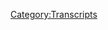 {{Transcript
    | title         = [[62: August 19-26, 2015]]
    | caption       = [https://knowledgefight.libsyn.com/knowledge-fight-aug-19-26-2015 Listen to this episode on Libsyn]
    | episodeNumber = [[62: August 19-26, 2015|62]]
    | length        = 03:29:08
}}

{{MessageBox
    | header     = Warning: Bot Generated Content
    | text       = This transcript was automatically generated by transcription software and likely contains many mistakes and misattributions. Please check the audio for definitive quotes, attribution, and context.
    | image      = N3yvass4myg91.webp
    | imagewidth = 50px
    | id         = warning
}}

{{TranscriptBlock
    | name      = Alex Jones
    | timestamp = 00:00:00.000
    | text      = Andy in Kansas, you're on the air. Thanks for holding. So Alex, I'm a first time caller. I'm a huge fan. I love your work.
}}

{{TranscriptBlock
    | name      = Dan
    | timestamp = 00:00:07.000
    | text      = Hey everybody, welcome back to knowledge fight. I'm Dan. I'm George. We are a couple of dudes who like to sit around drink novelty beverages and have long winded conversations about Alex Jones.
}}

{{TranscriptBlock
    | name      = Jordan
    | timestamp = 00:00:16.000
    | text      = And the reason that we do that is because you know a lot about Alex Jones. That's true. And the reason I'm here is because I don't know anything about conversely,
}}

{{TranscriptBlock
    | name      = Dan
    | timestamp = 00:00:23.000
    | text      = you know a lot about novelty beverages.
}}

{{TranscriptBlock
    | name      = Jordan
    | timestamp = 00:00:26.000
    | text      = I do. And I don't know anything what happened about novelty badges. But you forgot last week. You didn't have time to get them this week. Do you know what that means? Dan? It's punishment time
}}

{{TranscriptBlock
    | name      = Dan
    | timestamp = 00:00:35.000
    | text      = pretending that this is a weekly show.
}}

{{TranscriptBlock
    | name      = Jordan
    | timestamp = 00:00:38.000
    | text      = We are oh yeah, that's a good point. Dude, whatever. I don't know when or where is time on knowledge. But yeah, anyways, it's time to punish you with azul coconut juice.
}}

{{TranscriptBlock
    | name      = Dan
    | timestamp = 00:00:49.000
    | text      = This is out of New Jersey, the home of the coconut. Yep. As I told you before the show, we should take a picture of this. Because it looks like jism it is. I mean, not really. But it the the pieces are a little bigger. The coconut pieces are bigger than most sperms.
}}

{{TranscriptBlock
    | name      = Jordan
    | timestamp = 00:01:06.000
    | text      = We'll be tweeting a picture of this out on our on the knowledge via Twitter. Dan takes the first sip, and
}}

{{TranscriptBlock
    | name      = Dan
    | timestamp = 00:01:14.000
    | text      = no, ma'am. That's no good that the face is not good. It's gross. It's to it's to kind of milky. The coconut meat that's in it is too soft. You know what? I actually don't mind it. Great. You got two bottles. I'm
}}

{{TranscriptBlock
    | name      = Jordan
    | timestamp = 00:01:30.000
    | text      = not gonna drink two bottles. Frankly, if I make it through half of one. I'm gonna be shocked. But I don't mind it.
}}

{{TranscriptBlock
    | name      = Dan
    | timestamp = 00:01:35.000
    | text      = Okay, well, all right. You don't have to drink all you know, it's something I don't mind. What are you not mine? I don't mind our new donator. What's up out there, Andrew?
}}

{{TranscriptBlock
    | name      = Alex Jones
    | timestamp = 00:01:43.000
    | text      = I'm a policy wonk.
}}

{{TranscriptBlock
    | name      = Dan
    | timestamp = 00:01:45.000
    | text      = Thank you for joining the team.
}}

{{TranscriptBlock
    | name      = Jordan
    | timestamp = 00:01:46.000
    | text      = Hi, Andrew, welcome to the policy won't fold. And if
}}

{{TranscriptBlock
    | name      = Dan
    | timestamp = 00:01:49.000
    | text      = you would like to become a policy wonk, you can do so by donating to the show at knowledge fight.com. There's a button that says support the show. And let me be perfectly clear. I'm thrilled that people are donating anything. And I would not be able to make it through the week had it not been for the support of our donators. So thank you very much.
}}

{{TranscriptBlock
    | name      = Jordan
    | timestamp = 00:02:08.000
    | text      = Yes, thank you very much.
}}

{{TranscriptBlock
    | name      = Dan
    | timestamp = 00:02:09.000
    | text      = You know, there's a lot of things that Sometimes life hits you hard. And even if you have a full time job, you end up having to go to the doctor three times in a week, right? And have to buy a suit for a friend's wedding and stuff like that. Ooh, and you know, that little bit that we make from donations makes a huge difference in terms of me being able to eat so thank you. Policy walks. Yeah,
}}

{{TranscriptBlock
    | name      = Jordan
    | timestamp = 00:02:28.000
    | text      = policy walks are also now food walks. Yeah. survivalist walk
}}

{{TranscriptBlock
    | name      = Dan
    | timestamp = 00:02:33.000
    | text      = Sure. That's right in our wheelhouse. Yeah, exactly. revivalist Yeah. So yeah, I just wanted to give that sort of statement as a big thank you. I really appreciate it. But you know, Jordan today what we're doing what are we doing today? We are going
}}

{{TranscriptBlock
    | name      = Jordan
    | timestamp = 00:02:47.000
    | text      = we are going to do an episode of knowledge by Noah
}}

{{TranscriptBlock
    | name      = Dan
    | timestamp = 00:02:49.000
    | text      = All right, that was it. Today we are doing another investigation into what happened in 2015 Oh sweet it's been a while since we had an investigation and there's we've been sidetracked by space and the current day and oh no cuz I mean last week day we'd been we'd been spaced track we were trapped in spite Lawson's but we were lost in space. We did that. The last is last
}}

{{TranscriptBlock
    | name      = Jordan
    | timestamp = 00:03:11.000
    | text      = and carry Callahan's. Beautiful. Oh,
}}

{{TranscriptBlock
    | name      = Dan
    | timestamp = 00:03:13.000
    | text      = those baby blues. Yeah. The last episode we did back in 2015. Alex Jones did a two hour interview with David Duke and got owned. Yeah, pretty much and
}}

{{TranscriptBlock
    | name      = Jordan
    | timestamp = 00:03:24.000
    | text      = bought and then sold by the kk k
}}

{{TranscriptBlock
    | name      = Dan
    | timestamp = 00:03:27.000
    | text      = yeah, that was on August 18 of 2015. So our investigation will now pick up on August 19 2015. And we will go through to August 26 2015. Which I texted you about the other day? And specifically, yes, I told you it was one of the most upsetting episodes of this show that I've ever listened to.
}}

{{TranscriptBlock
    | name      = Jordan
    | timestamp = 00:03:48.000
    | text      = Yeah, I know which is such a high bar to clear Well,
}}

{{TranscriptBlock
    | name      = Dan
    | timestamp = 00:03:51.000
    | text      = it turns out there's a lot of stuff that happened in the summer of 2015 that maybe we don't remember happened in such close succession with each other right? Let's just take as
}}

{{TranscriptBlock
    | name      = Jordan
    | timestamp = 00:04:01.000
    | text      = we were because we were a little bit distracted by something larger going on let's
}}

{{TranscriptBlock
    | name      = Dan
    | timestamp = 00:04:05.000
    | text      = let's just tease this there's another high profile murder that happens and Alex Jones his coverage of it is less than tacky. Less than tacky, not even tech full
}}

{{TranscriptBlock
    | name      = Jordan
    | timestamp = 00:04:18.000
    | text      = tacky. Below tell we do the Malaysian plane again.
}}

{{TranscriptBlock
    | name      = Dan
    | timestamp = 00:04:21.000
    | text      = We can't Oh, we can do it. Start the show off with a fun out of context drop.
}}

{{TranscriptBlock
    | name      = Alex Jones
    | timestamp = 00:04:26.000
    | text      = I'm gonna be honest, I'm actually gay. dating a man named Rachel Maddow. This is never gonna end this. You're gonna take that out of context. And
}}

{{TranscriptBlock
    | name      = Jordan
    | timestamp = 00:04:41.000
    | text      = that's yeah, there we go. I was like, This is you. This is terrible. He's not having fun. And then he said take it out of context. Now I know I did this. Yeah, of
}}

{{TranscriptBlock
    | name      = Dan
    | timestamp = 00:04:49.000
    | text      = course. Perfect. Also, I
}}

{{TranscriptBlock
    | name      = Jordan
    | timestamp = 00:04:50.000
    | text      = think perfect. I
}}

{{TranscriptBlock
    | name      = Dan
    | timestamp = 00:04:51.000
    | text      = don't think that we've ever played an instance of him talking about Rachel Maddow being a man. Yes. And he does it all the time. So I wanted to be sure we were able to slip in a nice An example of that to just sort of showcase his idiocy. What uh, yeah, why
}}

{{TranscriptBlock
    | name      = Jordan
    | timestamp = 00:05:05.000
    | text      = do you why on this? Why be a dick to Rachel Maddow? What? Just like,
}}

{{TranscriptBlock
    | name      = Dan
    | timestamp = 00:05:11.000
    | text      = oh, on that episode, he ends up saying that she's a man and he's gay for her like, I would say 20 times. Yeah, that sounds about right. But that was the best one ever. Does he deliver plenty of fake laughs going on? Oh, so many. Yeah. But he does predict the future that they're gonna take it out of context. And he was talking about a podcast that wouldn't exist for another year and pretty amazing predictive powers
}}

{{TranscriptBlock
    | name      = Jordan
    | timestamp = 00:05:33.000
    | text      = will make every dream of yours come true. Alex at least is in regard to taking the things that you say and laughing at you.
}}

{{TranscriptBlock
    | name      = Dan
    | timestamp = 00:05:40.000
    | text      = I would definitely like to sort of fulfill his they're coming for me narrative. I mean, I would love to be the ones who are nipping at his heels.
}}

{{TranscriptBlock
    | name      = Jordan
    | timestamp = 00:05:49.000
    | text      = Right. I would also love to crash the economy.
}}

{{TranscriptBlock
    | name      = Dan
    | timestamp = 00:05:55.000
    | text      = Fucking why not? Why not? So we start on August 19. And we will start with some nice country fried bigotry. Oh, this is Alex Jones talking about Frank Marshall Davis being Barack Obama's dad. And oh, yeah, I
}}

{{TranscriptBlock
    | name      = Jordan
    | timestamp = 00:06:13.000
    | text      = remember that. I remember that one. Yeah. And he's the he's the guy who's
}}

{{TranscriptBlock
    | name      = Dan
    | timestamp = 00:06:17.000
    | text      = communist pornographer? Yeah, exactly. lived in Hawaii. And I want to say that I don't care about what the reality is. I'll take Barack Obama at his word about who has seemed like a big deal to me. Also, if it is the truth, that is that is Frank Marshall Davis. I don't really give a shit about that either. Right? That's not a bit like weird.
}}

{{TranscriptBlock
    | name      = Jordan
    | timestamp = 00:06:39.000
    | text      = Well, Rory Scovilles bit is perfect, where he's talking about that. And he's like, Wait a second. Are you saying that the first black president also wasn't born here? What the shit? Are you kidding me? Like he just came out and revealed that that's the craziest awesome thing that's ever happened right? You'd have to give it to him. You gotta be like Yeah, dude, you did it. You know how hard it is to become president crazy you know how hard it is not to be a legal citizen and live here your entire life not very difficult put those two together and add black president crazy and now degree of difficulty is insanely high. And now
}}

{{TranscriptBlock
    | name      = Dan
    | timestamp = 00:07:17.000
    | text      = that we're on the other end of it and his presidency is over. I don't see what game was being played by this 40 year long con a Frank Marshall Davis being his dad. Yeah, I have no fucking idea. They
}}

{{TranscriptBlock
    | name      = Jordan
    | timestamp = 00:07:29.000
    | text      = were like what we really need is a centrist position. We're gonna need this centrist position in the White House. 40 years from now
}}

{{TranscriptBlock
    | name      = Dan
    | timestamp = 00:07:36.000
    | text      = a guy who inspires liberals but still commits war crimes. Although we're Corporation
}}

{{TranscriptBlock
    | name      = Jordan
    | timestamp = 00:07:40.000
    | text      = then we could go and say maybe false flag by Trump. Interesting. How else could trump become president? If we didn't rile up all the racists?
}}

{{TranscriptBlock
    | name      = Dan
    | timestamp = 00:07:50.000
    | text      = No, totally. But that's the other thing that I wanted to talk about. Is that Alex Jones is premise is that Frank Marshall Davis is Barack Obama's dad. Okay. And the whole Kenya thing was cooked up by the Obama camp to trick Ah, he wants to trick people off the scent of the Frank Marshall Davis line.
}}

{{TranscriptBlock
    | name      = Jordan
    | timestamp = 00:08:13.000
    | text      = What is why? How many different layers of bullshit do we have to split?
}}

{{TranscriptBlock
    | name      = Dan
    | timestamp = 00:08:18.000
    | text      = I don't know. I don't know. But the thing that's fascinating to me about that is that Alex Jones is acknowledging that he got duped by some fake ploy that was utilizing only racism, like the fake story of Kenya, right. Kenyan birth certificate, right like that is fueled solely by racism. Yeah. And this group, these globalists, they knew that they could get Alex Jones to jump on board. Yeah. And all of these people if they just use racism, from Frank Marshall Davis,
}}

{{TranscriptBlock
    | name      = Jordan
    | timestamp = 00:08:50.000
    | text      = all you have to do, right. You know what you might as well at that point, say that actually Obama is Frank Marshall Davis is dead. And also a time traveler. Why not? Because exactly, he went, he went, he traveled through time with him. We're onto something. There we go. Now we're getting to a grand unified field theory of Alex Jones, and we're just adding in Kerry Callahan.
}}

{{TranscriptBlock
    | name      = Dan
    | timestamp = 00:09:11.000
    | text      = So here is the clip from August 19. There he is. I want you to keep track of his phrasing. It strikes me as very racist. His
}}

{{TranscriptBlock
    | name      = Alex Jones
    | timestamp = 00:09:20.000
    | text      = father, the communist The Economist, his fake father was incredibly black African, handsome, black African man. But you're just super black. Obama looks nothing like him. Not the bone structure, not the eyes. Frank Marshall Davis. That's your daddy.
}}

{{TranscriptBlock
    | name      = Dan
    | timestamp = 00:09:39.000
    | text      = That's That's what I was getting at right there at the Uber Black. No, the that's yo daddy. Yeah. Alex Jones talking like that is not germane to his normal verbiage.
}}

{{TranscriptBlock
    | name      = Jordan
    | timestamp = 00:09:51.000
    | text      = Also, do they still not get that Obama is a mixed race man? Do they still have no idea how that's a possibility? Like, sigh up, I like I like, how can how do you? And that's the other thing that races were doing when Obama was running was they were like, what? Why do they say he's half black? You know, he's half white. Why don't you say he's a half white president? How do you these people are so fucking stupid.
}}

{{TranscriptBlock
    | name      = Dan
    | timestamp = 00:10:17.000
    | text      = I mean, that is just the racial version of half full half empty to a racist.
}}

{{TranscriptBlock
    | name      = Jordan
    | timestamp = 00:10:22.000
    | text      = No, I mean, it's it the obvious reason is why is because if you are area are, if you are at all black people treat you as black. That's the That's why you say that? Well, I mean,
}}

{{TranscriptBlock
    | name      = Dan
    | timestamp = 00:10:33.000
    | text      = it has its roots in all those like racial definition laws. Yeah. 18 1900s, early 1900s, late 1800s where people were, remember it might have been even earlier than that. I apologize. My dates are wrong, but when they make strict rules about courtrooms. Yeah,
}}

{{TranscriptBlock
    | name      = Jordan
    | timestamp = 00:10:48.000
    | text      = if you're a quarter African that's a different story. You're you know, yeah, you can't you can't be
}}

{{TranscriptBlock
    | name      = Dan
    | timestamp = 00:10:55.000
    | text      = oh, there's a there's a rich history of trying to classify people and it's always to protect whiteness. Yeah, that's always what the game is. Right? So
}}

{{TranscriptBlock
    | name      = Jordan
    | timestamp = 00:11:06.000
    | text      = have fun on somebody had to.
}}

{{TranscriptBlock
    | name      = Dan
    | timestamp = 00:11:07.000
    | text      = We'll have fun continuing that trend, Alex, because it's certainly productive to our future.
}}

{{TranscriptBlock
    | name      = Jordan
    | timestamp = 00:11:13.000
    | text      = I'm glad that 150 years later.
}}

{{TranscriptBlock
    | name      = Dan
    | timestamp = 00:11:17.000
    | text      = Fuck yeah. So, you know, we have some problems with racism in the world. And we are sad about it. And we try to recognize it wherever we can. Even in our own selves, I think we, but Alex would like us to know, something far more important, and that is that it's really the globalist who did this right. Well, of course, and it's an emergency naturally. And here we go. Here's his thoughts on it.
}}

{{TranscriptBlock
    | name      = Alex Jones
    | timestamp = 00:11:44.000
    | text      = It'd be like if an asteroid was coming to destroy the Earth, what humanity come together to put the technology we need together and the resources to go up there and remove the asteroid. Either put rockets on it and get it out of the way or blow it up. Destroy it. Because basically, metaphorically, that's what we're facing. And that's why I don't want to fight with the Metro La Raza people. I don't want to fight with the white nationalist David Duke. I don't want to fight with the Nation of Islam. I don't want to fight with the Catholics and the Jews. And it's just stupid. RESOURCE WARS all of them. tribalism is a great way to get people to go your way, but it's going to destroy us in the end. And the globalist have totally betrayed the people that follow them. The globalist sold the idea of working together and not being racist, to try to build this system. And it was always there to just to make it even worse. And that's why it's evil.
}}

{{TranscriptBlock
    | name      = Jordan
    | timestamp = 00:12:48.000
    | text      = Doesn't trash why?
}}

{{TranscriptBlock
    | name      = Alex Jones
    | timestamp = 00:12:51.000
    | text      = It's out of control. That's why I have such a big problem with people that are trying to talk to you about this, and they just go oh, you're a conspiracy theorist about all this. Yeah, that
}}

{{TranscriptBlock
    | name      = Dan
    | timestamp = 00:13:05.000
    | text      = does suck. There's one way to avoid that reaction from people and that is don't spout crazy bullshit that, like you said, doesn't track Yeah, that sentence doesn't make sense.
}}

{{TranscriptBlock
    | name      = Jordan
    | timestamp = 00:13:14.000
    | text      = I mean, just just like, if that's why, and then it like all the stuff he said, and then said, that's why I don't do that's why this is frustrating. That's why this is evil. Like, no, you can't have that in a sense. Well, he are. I mean,
}}

{{TranscriptBlock
    | name      = Dan
    | timestamp = 00:13:30.000
    | text      = his argument is that globalists are trying to trick people into being racially accepting. But the real game is getting everyone mad at each other. And that's why it's evil. Yeah, but
}}

{{TranscriptBlock
    | name      = Jordan
    | timestamp = 00:13:40.000
    | text      = he didn't. He didn't use correct grammar. No, he didn't very frustrated and
}}

{{TranscriptBlock
    | name      = Dan
    | timestamp = 00:13:44.000
    | text      = spell things out. Right. And he doesn't prove that any of this stuff
}}

{{TranscriptBlock
    | name      = Jordan
    | timestamp = 00:13:48.000
    | text      = in the way that Alex Jones is a real Nazi. I am a grammar Nazi.
}}

{{TranscriptBlock
    | name      = Dan
    | timestamp = 00:13:53.000
    | text      = Fair enough. So on this episode, too, he's talking to Hey,
}}

{{TranscriptBlock
    | name      = Jordan
    | timestamp = 00:13:57.000
    | text      = dangling participles. He hates dangling Jews do not
}}

{{TranscriptBlock
    | name      = Dan
    | timestamp = 00:14:01.000
    | text      = end a sentence in a preposition. I want to talk to the drains with you. So this episode is also talking a whole bunch about Hillary and her server issue that's popping up. Of course, he just believes every single rumor about it. And if
}}

{{TranscriptBlock
    | name      = Jordan
    | timestamp = 00:14:17.000
    | text      = it's negative about Hillary, it is going to be on the show.
}}

{{TranscriptBlock
    | name      = Dan
    | timestamp = 00:14:21.000
    | text      = It's kind of boring. He also plays a clip of her in a speech talking about how she got on Snapchat. For her campaign. Okay, and she makes a joke that this Snapchats great. Everything just disappears on its own. It's like, I would have advised her
}}

{{TranscriptBlock
    | name      = Jordan
    | timestamp = 00:14:36.000
    | text      = not to say that that's a pretty good bit in hindsight, yeah. During the campaign, not a good bet.
}}

{{TranscriptBlock
    | name      = Dan
    | timestamp = 00:14:43.000
    | text      = Well, it had we the way things would shake out if I were like, I don't know, Podesta. Hillary, good bit. Yeah, but at the same time, the reality is that she didn't really do anything majorly illegal. She He did nothing, especially with the servers, right? That was not something that was any different than past Secretaries of State have done in some capacity or another
}}

{{TranscriptBlock
    | name      = Jordan
    | timestamp = 00:15:09.000
    | text      = and has it's come out the same shit that she did. Pretty much the entire GOP has done worse versions and
}}

{{TranscriptBlock
    | name      = Dan
    | timestamp = 00:15:16.000
    | text      = many people in the Trump administration have done varying degrees of it with like Rex Tillerson having fake pseudonym email address and stuff like that. But be that as it may and treason what you've also done treason. Yeah, but be that as it may, what she's doing is trolling. Yeah, she's trolling people who hate her, but
}}

{{TranscriptBlock
    | name      = Jordan
    | timestamp = 00:15:36.000
    | text      = then she did a good job at it. But again, that's a pretty good bit,
}}

{{TranscriptBlock
    | name      = Dan
    | timestamp = 00:15:39.000
    | text      = but at the same time, like I think that liberals per se, maybe maybe it's not fair to blanket this thing with liberals. But she didn't realize the response that the right and the alt right would have to being trolled like that. Oh, they
}}

{{TranscriptBlock
    | name      = Jordan
    | timestamp = 00:15:57.000
    | text      = can't handle it. No, they're really there's such bullying so moments the moment you the moment you push back against bullies, they begin to cry like little girls right.
}}

{{TranscriptBlock
    | name      = Dan
    | timestamp = 00:16:05.000
    | text      = And the trolling on the right most of it has become such a white noise. Yeah, it was like, guys just shut the fuck up. Yeah, exactly. Or you just block people on Twitter and you know you move on with your life. The response that people on the right have to being trolled is violent. Yeah. And you see it and Alex you see like the fuck this woman she is. She is a literal demon. She's out there. She's up there bragging about things disappearing and she's walking around why are
}}

{{TranscriptBlock
    | name      = Jordan
    | timestamp = 00:16:33.000
    | text      = there no conservative comedians? Because they don't understand jokes. Fuck you. Like she made a good joke. And they were like, they're she's she's admitting it.
}}

{{TranscriptBlock
    | name      = Dan
    | timestamp = 00:16:43.000
    | text      = You've clearly never seen Dennis Miller on the O'Reilly Oh, yeah. Well, he's hilarious. Sure.
}}

{{TranscriptBlock
    | name      = Jordan
    | timestamp = 00:16:48.000
    | text      = I bet. I bet
}}

{{TranscriptBlock
    | name      = Dan
    | timestamp = 00:16:51.000
    | text      = if you have free like 15 minutes and you want to have a great time, go check out the clips from the majority report where Sam cedar and Andy Kindler break down Dennis Miller's appearances. That's fantastic O'Reilly Factor. That's
}}

{{TranscriptBlock
    | name      = Jordan
    | timestamp = 00:17:03.000
    | text      = fantastic. It's
}}

{{TranscriptBlock
    | name      = Dan
    | timestamp = 00:17:04.000
    | text      = so funny. But anyway, moving along. On this August 19. Episode, also, Alex brings back my main man, the body. Jesse Ventura. Excellent. And since we're past the point where he's bullshitting about his court case, we're not doing we're not doing the lawsuit anymore. Yeah, that that narrative is passed. Okay. And now Jesse is just coming on to talk sense. And Alex can't really handle it. Okay. They talk a little bit about Trump. And Jesse Ventura, his position is fuck Trump. No. Oh, it's interesting. He's like, I don't agree with the things he's saying at all. But I like that him and Bernie are shaking things up in terms of wrestling power away from the two party system. Right, which I can agree with philosophically had we've known at that point, the consequences. I would, yeah, I would taper it a little. Yeah. But I agree. I don't think that it's
}}

{{TranscriptBlock
    | name      = Jordan
    | timestamp = 00:17:56.000
    | text      = rather than resting. control away from the two party system, they only consolidated it more around lunatics in
}}

{{TranscriptBlock
    | name      = Dan
    | timestamp = 00:18:04.000
    | text      = a very, very scary way. Yeah. But at that point, I kind of see where he's coming from. And it's a very sensible position to have that, you know, these two candidates on the right and the left, are mixing it up. Right. And he makes some good points about that. But then they get into some immigration issues. And Jesse Ventura proposes, I would describe as a thought experiment that Alex thinks is a literal suggestion, and it's a little weird. Well, you
}}

{{TranscriptBlock
    | name      = Alex Jones
    | timestamp = 00:18:32.000
    | text      = are a lot better than Bernie Sanders, and I trust you more than Trump. The reason Trump Is Having such success is he is exposing that a lot of the illegals that are coming in just like Americans fleeing justice to Mexico, folks from Latin America are fleeing justice here. Even CNN admits 1000s of Chinese women sometimes 10,000 a week, come in on a visa for tourism, have their baby and have it all paid for and then their kids a US shoe medicine. And Chinese newspapers advertised come to America, get everything for free. Now, I agree the immigrants aren't the bad people. Overall, there are a lot of good ones, while the people coming here to do that are being leeches and the politicians that allow those laws to be in place are and so are you ever going to see the perspective a little more like Trump and I do about the fairness issue of these borders?
}}

{{TranscriptBlock
    | name      = Jesse Ventura
    | timestamp = 00:19:24.000
    | text      = Then the first thing that you should do that Alex? You wouldn't Donald should get together and lead the charge to take down the Statue of Liberty. Nice take it down
}}

{{TranscriptBlock
    | name      = Jordan
    | timestamp = 00:19:35.000
    | text      = way to do it.
}}

{{TranscriptBlock
    | name      = Alex Jones
    | timestamp = 00:19:36.000
    | text      = Jessie that's kind of a stop statement. What
}}

{{TranscriptBlock
    | name      = Jesse Ventura
    | timestamp = 00:19:38.000
    | text      = welcomes these people to the country. It says Give us your poor give us your down tribe, but
}}

{{TranscriptBlock
    | name      = Alex Jones
    | timestamp = 00:19:44.000
    | text      = they didn't get welfare before and they had to wait at Ellis Island for three months to make sure
}}

{{TranscriptBlock
    | name      = Jesse Ventura
    | timestamp = 00:19:47.000
    | text      = that wait a minute, Alex. Every immigrant immigrant group in America has gone through the same thing. Be at the Italians be at the Irish they've ever had happened. They all went through the same thing. Nobody wanted them here. Everybody wanted them kicked out all they're coming here. They're taking a lot of
}}

{{TranscriptBlock
    | name      = Alex Jones
    | timestamp = 00:20:09.000
    | text      = that totally one exaggerate a lot of that Tollywood exaggerated.
}}

{{TranscriptBlock
    | name      = Jesse Ventura
    | timestamp = 00:20:14.000
    | text      = But take down the Statue of Liberty, take it down. Well, I
}}

{{TranscriptBlock
    | name      = Alex Jones
    | timestamp = 00:20:18.000
    | text      = mean, it isn't a cold symbol from France, maybe they should take it back.
}}

{{TranscriptBlock
    | name      = Jesse Ventura
    | timestamp = 00:20:21.000
    | text      = Well, then, then we should take that symbol down and
}}

{{TranscriptBlock
    | name      = Alex Jones
    | timestamp = 00:20:25.000
    | text      = we should melt it down and sell the scrap metal important.
}}

{{TranscriptBlock
    | name      = Dan
    | timestamp = 00:20:30.000
    | text      = So what Alex doesn't grasp is the Jesse Ventura is suggesting this as a rhetorical way to say the turning away immigrants because of their poor or something like that is a refutation of our values as a society. Yes. And Alex thinks it's like,
}}

{{TranscriptBlock
    | name      = Jordan
    | timestamp = 00:20:45.000
    | text      = maybe it isn't a cult symbol, right.
}}

{{TranscriptBlock
    | name      = Dan
    | timestamp = 00:20:48.000
    | text      = And then the other thing is Alex saying that immigrants experience is that that's Hollywood. Yeah, fuck you. Alec.
}}

{{TranscriptBlock
    | name      = Jordan
    | timestamp = 00:20:55.000
    | text      = One thing I don't understand. Have you ever read a newspaper from any point in our history? Yeah. Like the the editorials every time like when the Irish came over, you can go back and read editorials of like, these people are gonna destroy America. And they're not even real people that they come from us. They come from a Catholic country where they're poor. They can't even feed themselves. Why do we have to feed them
}}

{{TranscriptBlock
    | name      = Dan
    | timestamp = 00:21:20.000
    | text      = there have these violent skirmishes with each other? They're just gonna bring it
}}

{{TranscriptBlock
    | name      = Jordan
    | timestamp = 00:21:23.000
    | text      = over here. Yeah, they're gonna drain our resources. Oh, it's gonna be
}}

{{TranscriptBlock
    | name      = Dan
    | timestamp = 00:21:27.000
    | text      = terrible. It's such a boring. Yeah, it's also similar. But what I love is that Alex is saying that these immigrant things are all like, ah, that's Hollywood. Meanwhile, all he does is cite movie to make his argument that's predictive programming. Right? All this up Hollywood tells the truth will never do it. It's hidden in lies. As such, what do you what? Where is the line?
}}

{{TranscriptBlock
    | name      = Jordan
    | timestamp = 00:21:49.000
    | text      = There is no line between guns. You know what, we brought that up? Well, you know, we should do melt down the Statue of Liberty gun gun, they turned it into a giant gun, or just give the Statue of Liberty a gun. None of that. So instead of the Tory, instead of the torch, we rebuild the arm. It faces up. It's got a gun in it. And every fourth of July, it shoots into the air every
}}

{{TranscriptBlock
    | name      = Dan
    | timestamp = 00:22:13.000
    | text      = time an immigrant comes in and shoots off.
}}

{{TranscriptBlock
    | name      = Jordan
    | timestamp = 00:22:18.000
    | text      = Like a counter at a bar. Absolutely. One in one out guys one in one out.
}}

{{TranscriptBlock
    | name      = Dan
    | timestamp = 00:22:24.000
    | text      = Also, I think that's a great feminist proclamation. You know, it's a woman with a gun. And what's more feminist than that. Making an Alex Jones statement. Yeah,
}}

{{TranscriptBlock
    | name      = Jordan
    | timestamp = 00:22:32.000
    | text      = I mean, Rachel Maddow?
}}

{{TranscriptBlock
    | name      = Dan
    | timestamp = 00:22:35.000
    | text      = Yeah, but I'm glad you brought up the idea of guns. Because this next clip, Alex Jones discusses his feelings about immigration. And I didn't realize that a lot of his fears about immigration is not about it's not really about you know, them committing violent acts against people. He uses that to gin up his base a bit scare people. Yeah, like every time there's some story about an immigrant killing somebody he's like, it's not really about that. In this next clip, he sort of spells out what the end game that he foresees of immigrants coming in is, it actually took me it made me pause for a moment.
}}

{{TranscriptBlock
    | name      = Alex Jones
    | timestamp = 00:23:20.000
    | text      = Okay. Clearly, there's a globalist industrial plan by the Republican leadership mainly and the Democrats to get cheap labor and to create political balkanization. Clearly immigrants to this nation, German immigrants were treated bad by the English immigrants, because the English immigrants treated those beneath them bad that's just classism and the Italians and the Irish and all the rest of it and and other immigrant groups, the Chinese were treated terribly. Probably a million Chinese died building the West. So I welcome all these hard working good people here. The problem is the socialists, the Ford Foundation admits it as a plan to bring in 50 60 million illegals from Latin America predominantly have them basically all vote socialist vote to take the guns and it's game over. And you incentivize, with paying for the babies making the kids citizens and all this, it's not fair. I can't go to Mexico, have a baby with my wife. And then we get to stay there and get welfare.
}}

{{TranscriptBlock
    | name      = Dan
    | timestamp = 00:24:20.000
    | text      = I don't first of all, I don't think it's really a reasonable argument to say what other countries do in order to rationalize or talk about what we do what we should do. It's it's potato. No, it makes perfect sense. Makes perfect sense. potatoes and tomatoes is actually you know, worst way I could have phrased that.
}}

{{TranscriptBlock
    | name      = Jordan
    | timestamp = 00:24:37.000
    | text      = Yeah, no good. No, that country who we think we're better than we should do everything they do. Yeah, that makes perfect sense. Well, I
}}

{{TranscriptBlock
    | name      = Dan
    | timestamp = 00:24:45.000
    | text      = mean, at least an Alex Jones is conception right. But there you saw that it's that these people are going to be they're going to come in, they're going to be lured in by goodies. Yeah, like socialist benefits. They'll take our guns away. Yeah. They always become a voting loc takes away our guns, everything goes back to guns. He just loves guns.
}}

{{TranscriptBlock
    | name      = Jordan
    | timestamp = 00:25:06.000
    | text      = Can we just give them guns and then put them somewhere? Guess what?
}}

{{TranscriptBlock
    | name      = Dan
    | timestamp = 00:25:09.000
    | text      = He has plenty of them.
}}

{{TranscriptBlock
    | name      = Jordan
    | timestamp = 00:25:11.000
    | text      = Right. But I mean all of them like, let's Okay, so here's what we do. The first is that no one is trying to take guns. No one's trying to take guns. It's never happened. But here's what I here's what we do. Here's what we do. All right, we outlaw guns pretty much everywhere. Okay, but the American Southwest. Okay, everybody loves guns. Go to Texas, go to Arizona go to those places. Not least of which because guess what? Those are going to be even more deserts very soon. Yeah. So then what? They deny that it will be Yeah, well, of course. They will have any idea.
}}

{{TranscriptBlock
    | name      = Dan
    | timestamp = 00:25:44.000
    | text      = Yeah, it's gorgeous. Mason's brilliant. Brilliant. Alex, you already live in Texas. It's basically a desert. I bet property taxes would be even cheaper out. Oh, yeah. You could set up a studio where you
}}

{{TranscriptBlock
    | name      = Jordan
    | timestamp = 00:25:56.000
    | text      = would have to tie the gun every time you go to church. That's true. That's true. Yeah, that's just that's just the Bible 10%
}}

{{TranscriptBlock
    | name      = Dan
    | timestamp = 00:26:01.000
    | text      = of a gun. Every time you go to church. I will give you the holster today priesthood preacher. I'm completely fascinated, though, by how all roads lead to guns. And Alex Jones is mine. Yeah. And that's something that's kind of gonna be a through line through today's episode. Because spoiler alert, he doesn't progress much in his opinion about Trump. This episode is gonna go up to August 26. And he doesn't really change at all. He's still in a position where he's like, I don't really trust him. You heard him back there. So I trust Jesse Ventura. I trust you way more. Right. He's still talking about loving Rand Paul and wishing Rand Paul would say bigger than Ray though. He's still there. It's not like the position hasn't evolved. I
}}

{{TranscriptBlock
    | name      = Jordan
    | timestamp = 00:26:46.000
    | text      = love Rand Paul, but he doesn't hate the brown people enough. Yeah, he needs to
}}

{{TranscriptBlock
    | name      = Dan
    | timestamp = 00:26:49.000
    | text      = be he needs to turn his dog whistle and do an air horn. Yeah. And I will fucking get on board with him.
}}

{{TranscriptBlock
    | name      = Jordan
    | timestamp = 00:26:54.000
    | text      = What now this this whole thing is is like we keep getting close. And then it just pauses. Yeah. Like I got what what happened?
}}

{{TranscriptBlock
    | name      = Dan
    | timestamp = 00:27:03.000
    | text      = We thought it was over. Yeah, we thought he'd made his pivot. Absolutely. And he hasn't really no, he's still I mean, granted, since that pivot, he stopped talking about Trump's mob ties. But at the same time, he's definitely not said at any point to the end of this episode. The 26 that were that he supports Trump. He hasn't said he endorses him. He's not. All he's saying is like, Hey, I love how hateful he is. Yeah. And he's apparently into guns. Even though in the past he has said that. I don't know. Trump has said he supports assault weapons mass. Yeah, he has in the past, which should be disqualifying for Alex, you would think? I don't know. It's very weird.
}}

{{TranscriptBlock
    | name      = Jordan
    | timestamp = 00:27:43.000
    | text      = What it like, is there a race for you know, like, is it Oh, I love guns. But I also hate immigrants like, which is stronger? I don't like push comes to shove. I think you offer Alex Jones? A, you know, one to one.
}}

{{TranscriptBlock
    | name      = Dan
    | timestamp = 00:27:58.000
    | text      = I think I think you need three options in there. I think you should add abortion in there. All right, because he has really weird feelings about abortion. Can
}}

{{TranscriptBlock
    | name      = Jordan
    | timestamp = 00:28:05.000
    | text      = we add to the mystery box? Or can pick a door or you get what's in the mystery box? I love that. Everybody gets one.
}}

{{TranscriptBlock
    | name      = Dan
    | timestamp = 00:28:15.000
    | text      = Oh, by the way, I've made huge progress and figuring out his Chimera narrative. Okay, but that'll be on the next step. Here's a nice teaser for next time. So on this episode, like I said, He's talking to Jesse Ventura. Here's Jesse Ventura, common hard at Alex and Alex doesn't get it. He can't handle it. Jesse Ventura is the shit. I disagree with some of the things he says right. But in a world of Alex Jones, Jesse Ventura is king.
}}

{{TranscriptBlock
    | name      = Jordan
    | timestamp = 00:28:39.000
    | text      = Well, the the Statue of Liberty argument should have just shut Alex Jones down. Well, that is the perfect that's the only argument like that is who we are
}}

{{TranscriptBlock
    | name      = Dan
    | timestamp = 00:28:49.000
    | text      = you heard like me? We I think we talked over it a tiny bit. But as soon as he says that, Alex is like three seconds of silence. Yeah. And then his response is add Hollywood. That's a stunt argument. Yeah, that's not really. No, that's that is the argument, the hypothetical argument, certainly no one's gonna tear down the statute, right. But you just Well, fuck, who
}}

{{TranscriptBlock
    | name      = Jordan
    | timestamp = 00:29:09.000
    | text      = knows? At this point?
}}

{{TranscriptBlock
    | name      = Dan
    | timestamp = 00:29:10.000
    | text      = Yeah, it's fair. Just it goes even further in this next clip, and it's great, but
}}

{{TranscriptBlock
    | name      = Alex Jones
    | timestamp = 00:29:15.000
    | text      = I really think it's cheap shots. Get rid of the Statue of Liberty.
}}

{{TranscriptBlock
    | name      = Jesse Ventura
    | timestamp = 00:29:18.000
    | text      = Well, to me, to me, get rid of the Statue of Liberty, put up the walls and we shouldn't let Canada be immune. If you're going to wall off Mexico, roll off Canada to be disastrous, because the the 911 hijackers allegedly came down from Canada and harmed us. So let's be fair. Let's put wolves on both sides. Keep out and we'll end immigration and all that stuff. And I hope people are prepared to watch their fruit quadruple, because it's those people that harvest our agriculture. There are slave labor that we have in the country, and it's going to end again I'm not I'm not for illegal entry into the country. But the point is, it's the people who have been in charge that have created this problem by the laws that they pass the programs that are out there. How should acidic a somebody who's not a citizen qualify for a government program? That shouldn't happen? That by the same token, you put up all these walls and stuff? Well, then that can keep you in poo. Yeah. Do we really want to be the United States of East Berlin? And have tanks at the border? And what what will happen if you climb over the wall is that you get shot? The death penalty? Or what will happen if I climb over it to go to Mexico? I'm
}}

{{TranscriptBlock
    | name      = Alex Jones
    | timestamp = 00:30:45.000
    | text      = not saying we become Checkpoint Charlie. Yes. What I'm saying is, when these businesses hire illegals, they get in trouble.
}}

{{TranscriptBlock
    | name      = Jesse Ventura
    | timestamp = 00:30:52.000
    | text      = Right, Alex, you said I could talk, Alex, we are behaving right now. If you read history, we're just like 1930s, Germany, we're looking to put blame on anyone but ourselves. Chickens are the easy people to blame. We blame them for all their causing all our welfare yet. What's his name, Scott Walker just gave the Milwaukee Bucks $250 million of welfare to build a new arena took it from the University of Wisconsin Madison education to do it. I am to perfectly fine for corporate welfare. But getting back to it again, if we're going to be that type of a country where we're going to put walls up and all that stuff. And then we have to be like the Spurlin because you're going to have to enforce it. And you're going to have to behave as such. And the end will tolerate nobody sneaking into the country and nobody's sneaking out.
}}

{{TranscriptBlock
    | name      = Alex Jones
    | timestamp = 00:31:50.000
    | text      = Sure. And Jessie I am giving you fair time here. In fact more time than I'm getting to debate this I just wanted to interject What is your actual tears? Six and a half billion people Africa's population is going to 1.2 million the next decade Latin Americans is going close to a billion
}}

{{TranscriptBlock
    | name      = Dan
    | timestamp = 00:32:03.000
    | text      = Alex says no argument yeah
}}

{{TranscriptBlock
    | name      = Jordan
    | timestamp = 00:32:04.000
    | text      = that was that had that was a non response Jesse's killing it but also
}}

{{TranscriptBlock
    | name      = Dan
    | timestamp = 00:32:08.000
    | text      = the thing that I think is really important and why I kept that last part in Alex is citing statistics verbatim that David Duke cited to him no shit those statistics about Africa's population growing in Latin America yeah, those are things that David Duke said to him wow the day before he is like this weird information sponge right it doesn't realize where information is coming to him from he's he's citing David Dukes white nationalist positions, right in an argument that really has nothing to do with what they're talking about. Of course, we're Jesse Ventura is dancing circles around him. Yeah, the reality is that you got to completely border off militarize the border, if that's what you want to do. Yeah. And at that point, you are becoming East Germany. Yeah, he's Berlin. Yeah. So
}}

{{TranscriptBlock
    | name      = Jordan
    | timestamp = 00:32:57.000
    | text      = Well, we've already got Hitler might might as well kick it up a notch.
}}

{{TranscriptBlock
    | name      = Dan
    | timestamp = 00:33:01.000
    | text      = Yeah, might as well. So I mean, that's great. I love it. There's a I found another clip that I want to play at some point of just Jesse Ventura taken fucking Alex Jones to the woodshed for like 20 minutes. Yeah. And he just, I want to I think I might just put a link up to it because it's so visual, watching Alex Jones defeated face where Jesse Ventura is just coming at him with facts are coming at him with like, oh, Alex, what you're saying doesn't make sense. That's so good. Jesse. Or Alex is just like, Oh my God, why do I have him on my show? Right? Yeah,
}}

{{TranscriptBlock
    | name      = Jordan
    | timestamp = 00:33:32.000
    | text      = that's that's such a brutal thing for him is I love you, Jesse Ventura. I wish you wouldn't make me feel wrong.
}}

{{TranscriptBlock
    | name      = Dan
    | timestamp = 00:33:40.000
    | text      = Yeah, yeah, exactly.
}}

{{TranscriptBlock
    | name      = Jordan
    | timestamp = 00:33:42.000
    | text      = He's crying like a little girl. Yeah,
}}

{{TranscriptBlock
    | name      = Dan
    | timestamp = 00:33:44.000
    | text      = he's a cook. He's a little beta cock.
}}

{{TranscriptBlock
    | name      = Jordan
    | timestamp = 00:33:47.000
    | text      = There's a there's no bigger beta cock than anybody who calls themselves an alpha leash.
}}

{{TranscriptBlock
    | name      = Dan
    | timestamp = 00:33:53.000
    | text      = So Alex on this show also has an interview with Martin Luther King Jr's niece, who was involved. Alex
}}

{{TranscriptBlock
    | name      = Jordan
    | timestamp = 00:34:01.000
    | text      = has an interview with Martin Luther King Junior's niece. Yes. And she's involved
}}

{{TranscriptBlock
    | name      = Dan
    | timestamp = 00:34:05.000
    | text      = with some anti abortion campaigns. Okay, so she comes on for like, 10 minutes to talk about how great bortion is not great. Okay. And Alex tries to make the interview way more important than it is. And I don't think she she doesn't seem to have much awareness of who Yeah, I
}}

{{TranscriptBlock
    | name      = Jordan
    | timestamp = 00:34:21.000
    | text      = don't think she has any idea what she just walked into. Yeah, so it's
}}

{{TranscriptBlock
    | name      = Dan
    | timestamp = 00:34:24.000
    | text      = pretty inconsequential. But he does, you know, be like we got Martin Luther King Junior's nice coming up, right.
}}

{{TranscriptBlock
    | name      = Jordan
    | timestamp = 00:34:30.000
    | text      = That's his see. I'm not a racist. Yeah, see?
}}

{{TranscriptBlock
    | name      = Dan
    | timestamp = 00:34:34.000
    | text      = Absolutely. But he spends more time mad about fake stories from his own life course. And this is one of them about he had just gone to Europe, if you recall. Yep. Where he
}}

{{TranscriptBlock
    | name      = Jordan
    | timestamp = 00:34:47.000
    | text      = vacation saw I saw the Greek stuff and was like globalists
}}

{{TranscriptBlock
    | name      = Dan
    | timestamp = 00:34:51.000
    | text      = vacation videos with Rob do basically right and Buckley. And then so this is a story about how he got a tough Tim
}}

{{TranscriptBlock
    | name      = Jordan
    | timestamp = 00:34:59.000
    | text      = Buckley. fourth
}}

{{TranscriptBlock
    | name      = Dan
    | timestamp = 00:35:00.000
    | text      = wife, right, fifth, fifth, fifth life who stayed with Alex Jones. This is a story about how it was difficult for him getting back to the United States can't
}}

{{TranscriptBlock
    | name      = Alex Jones
    | timestamp = 00:35:08.000
    | text      = make the films I can't launch the TV networks. I can't get all the other work done I need to do when I have anger issues, which is all the time and it's like flying back to the United States stopped a week and a half ago. I probably had maybe, maybe $1,000 worth of stuff. I bought my mom's some plates and some jewelry and my girls, some bubbles and cheap jewelry and a bunch of knickknacks in Rome. And I bought my god shop and I bought my dad some stuff and I bought cousins, some things and from friends getting you bought and I bought myself four or five shirts. Probably wasn't even 1000 and I'm on the airplane, I've forgotten to keep all the receipts to remember. So I fill out the customs form. And I just say 1500 Just to be completely safe. And say it's a higher number if they want to try to tax me or do some type of import thing, though it's not an import, it's my personal stuff. The lady goes 1500 That's 800 All this allowed that read the thing it didn't say that it was like 10,000 in money. You had to announce it. I said, Well, look, it's not really 1500 I just don't know how she was Will you put false info down? And I said no, I just didn't don't have the receipts and had been asleep on the airplane. I was landing and I just here are the bags. You know, if you want to look and see what the stuff is. Just what is it? And I go it's like you know, it's knickknacks had said said she like drops stuff from stone Haniwa from Rome. What Stonehenge
}}

{{TranscriptBlock
    | name      = Jordan
    | timestamp = 00:36:51.000
    | text      = and I'm not saying what
}}

{{TranscriptBlock
    | name      = Alex Jones
    | timestamp = 00:36:53.000
    | text      = Hillary Clinton runs Benghazi is lying about everything, takes money from dictators, you're here interrogated me, just fine. We're gonna search, you go to the back. And I said, fine. But don't be smiling on a power trip. I'm not scared of you sent me to the back whenever to do whatever you want to me. You live in this country to it's going to hell, all these illegals I see you just let straight through and ask them a question. Because you know who I am. I know you know who I am, don't you? She goes, Yeah, I know you are. And then the next guy comes over. He looks at my passport. He goes, Oh, Alex Jones, of course. And I said, Of course. Listen, I'm being interrogated, and implying I'm doing something wrong. I'm sick of it. You know, I don't have a criminal record. You know, I haven't done anything lately alone. Actually, you do, don't you? And that scene there. I'm actually getting mad again. I don't like the fact that I did that. So I pray about it. You name it. And I'm just trying to get to the point where I don't have this temper.
}}

{{TranscriptBlock
    | name      = Jordan
    | timestamp = 00:37:49.000
    | text      = So you go to therapy. You said,
}}

{{TranscriptBlock
    | name      = Alex Jones
    | timestamp = 00:37:53.000
    | text      = the injustice drives me crazy. And I don't like being discriminated against man. I was watching people that clearly weren't citizens. And were just coming in. Oh, you're so close. They were just rubber stamping them into the country.
}}

{{TranscriptBlock
    | name      = Jordan
    | timestamp = 00:38:08.000
    | text      = What if they were not Masons? Oh, no, no, no. And then the
}}

{{TranscriptBlock
    | name      = Alex Jones
    | timestamp = 00:38:10.000
    | text      = head manager comes back goes find out and they had me back in this back room. Fine. I'm not going to search you. I don't think you have any contraband. I go, I don't just I don't think you're importing things. I go, I'm not. He goes, You can go. You know, blah, blah, blah, blah, blah, blah, because I've come into the country before a bunch of them are listeners. And that's why I don't want to act like a jerk. I want to be charming. And not get angry and just joke with them and make them feel stupid. The ones that are bad. Wait, what? As long was on a power trip? Show that I can actually change their minds, not just be their enemy. That's probably not gonna work.
}}

{{TranscriptBlock
    | name      = Jordan
    | timestamp = 00:38:50.000
    | text      = I doubt that.
}}

{{TranscriptBlock
    | name      = Dan
    | timestamp = 00:38:51.000
    | text      = Here's why I don't believe any of this story. This is about a week after he got back from Europe. So he's done. Let's call it 25 hours of radio. So the first time he's brought it up, yeah. Great. It's up. It tells me this is a very embellished story. Maybe he got stopped and had to give ID or something like that. Maybe. So the lady be like, what? Stonehenge Yeah.
}}

{{TranscriptBlock
    | name      = Jordan
    | timestamp = 00:39:16.000
    | text      = What do you also even in his lies, he's like, I was seeing people who clearly weren't citizens. Alex, what do those people have in common? They're Brown.
}}

{{TranscriptBlock
    | name      = Dan
    | timestamp = 00:39:25.000
    | text      = Yeah, I mean, yeah, even in his fantasy scenario, he's a bigot. Yeah. And even in his fantasy scenario, he's acting like an asshole. Because if this lady was like, really like a, you know, what are you declaring? Yeah, stuff like that means like, Hillary Clinton runs Benghazi. This is a bad society.
}}

{{TranscriptBlock
    | name      = Jordan
    | timestamp = 00:39:46.000
    | text      = Are you declaring
}}

{{TranscriptBlock
    | name      = Dan
    | timestamp = 00:39:48.000
    | text      = I declare that Hillary Clinton is a witch?
}}

{{TranscriptBlock
    | name      = Jordan
    | timestamp = 00:39:50.000
    | text      = We're gonna take down the Statue of Liberty.
}}

{{TranscriptBlock
    | name      = Dan
    | timestamp = 00:39:53.000
    | text      = Tourists that it was a good idea. Definitely didn't misinterpret him.
}}

{{TranscriptBlock
    | name      = Jordan
    | timestamp = 00:39:58.000
    | text      = I am smart enough. Definitely not quoting statistics that guy or David Duke gave me. Yeah. It's like, Have you said anything about the 14 words thing?
}}

{{TranscriptBlock
    | name      = Dan
    | timestamp = 00:40:10.000
    | text      = No family as a Sarah Palin thing? Yeah, well, the term 17
}}

{{TranscriptBlock
    | name      = Jordan
    | timestamp = 00:40:14.000
    | text      = The Trump thing. Well, but
}}

{{TranscriptBlock
    | name      = Dan
    | timestamp = 00:40:15.000
    | text      = Trump didn't literally say the 14 words. I mean, there was overlap, certainly. But this strictly speaking, if you guys don't know what we're talking about there, the Neo Nazis have a code phrase that they use, and it's 14 words. Yeah. And it's basically I can't quote it from memory, because I'm not a neo Nazi.
}}

{{TranscriptBlock
    | name      = Jordan
    | timestamp = 00:40:39.000
    | text      = It's yeah, if you could, that would make me very suspicious, Dan.
}}

{{TranscriptBlock
    | name      = Dan
    | timestamp = 00:40:42.000
    | text      = It's like we have to protect the future for the offspring of our race. Yeah, that's basically the code of it. That's the the theme of it the secret handshake, and a lot of people have noticed that Donald Trump's speech in present day in 2017, that he gave when he was over in Poland, right, it was Poland. Yeah, it
}}

{{TranscriptBlock
    | name      = Jordan
    | timestamp = 00:41:02.000
    | text      = was Poland. He, you know, the place where you, you know, want to be given a speech like that.
}}

{{TranscriptBlock
    | name      = Dan
    | timestamp = 00:41:08.000
    | text      = Sure. Those people use screen door submarines. Oh, yeah. It was crazy. Guys know what you're saying? Yeah. So he gave a speech that a did evoke a lot of things about our people and the West, and protecting the future of the West and stuff like that elevates
}}

{{TranscriptBlock
    | name      = Jordan
    | timestamp = 00:41:23.000
    | text      = all of which is code for White? It?
}}

{{TranscriptBlock
    | name      = Dan
    | timestamp = 00:41:26.000
    | text      = Well, it isn't? It isn't it is because of the context that we know of Donald Trump. We know things that he's said in the past. And we can use that to inform what he's saying in the present. There's prior context, right? There's the fact that he spent like a year and a half, trying to push Obama is not a citizen narratives, things like that are not outside of the bubble of that speech. And so he gives this speech and Sarah Palin tweeted a link to a site called Young cons.com. Young Conservatives, and the what she put in the show, if you're a young conservative, kill yourself, what do you put what you put in the message was about Donald Trump said 14 words that will shock the the okay, but there is a possibility that that is auto generated text based on the young conservatives website. Because if you try and share that, that link on Facebook, apparently a message about the 14 words comes up as the auto generate. Gotcha. And so that might have been the case on Twitter. But even if it was, and Sarah Palin, she can't be oblivious of that. She's a white nationalist, there's, there's no doubt about it. Yeah, come on. I don't think that Alex has ever said anything about that. I don't know. I haven't heard it. And I didn't listen to Friday's episode. I'm not sure because that just maybe he did. Maybe he didn't. Yeah. And I even if he does, he's going to be dismissive. Yeah. I mean, he's not going to mention any time. Like, there's there's tons of neo Nazi code that slipping into popular consciousness without people realize, right? Like, whenever you see 88 posted somewhere, just know that that means Hail Hitler. Like that kind of thing. Yeah, I did not know that. Yeah, because h is the eighth letter of the alphabet. Ada is code that neo Nazi circles for Hail Hitler, right. 14. If you ever hear anyone mentioned 14 or 14 words, that's always reference, especially online.
}}

{{TranscriptBlock
    | name      = Jordan
    | timestamp = 00:43:21.000
    | text      = So 188 a reference to Triple H the wrestler,
}}

{{TranscriptBlock
    | name      = Dan
    | timestamp = 00:43:25.000
    | text      = it is the Cerebral Assassin. Gotcha. 88 888 is a Wrestlemania match between Hitler. It's actually Heinrich Himmler. Okay. Triple H. Gotcha. Cerebral. So
}}

{{TranscriptBlock
    | name      = Jordan
    | timestamp = 00:43:39.000
    | text      = this is a celebrity deathmatch we've just set up. Right? Yeah,
}}

{{TranscriptBlock
    | name      = Dan
    | timestamp = 00:43:42.000
    | text      = I don't know. I'll get back to you on Alex. But to close out the August 9 episode, or 90 from 2015, Alex has some thoughts about his own past abortions. And we always like to keep track of his weird feelings about those Yeah, especially considering his
}}

{{TranscriptBlock
    | name      = Jordan
    | timestamp = 00:43:59.000
    | text      = ever changing stance on who paid for them whether or not he regrets them or all of this stuff. And
}}

{{TranscriptBlock
    | name      = Dan
    | timestamp = 00:44:05.000
    | text      = his virulently misinformation or position on the Center for Medical progress videos, that are still coming out at this stretch in 2015.
}}

{{TranscriptBlock
    | name      = Alex Jones
    | timestamp = 00:44:15.000
    | text      = And I just repent to God Almighty, that I didn't do enough to stop the abortions that I've been involved in plural. And then my heart and soul just says, that's all right. In the end, you know, you're gonna be tested and you're gonna pay for what you've done, hopefully, only in this life. I know God's got plans for me, I'll pay for it.
}}

{{TranscriptBlock
    | name      = Dan
    | timestamp = 00:44:35.000
    | text      = So he just has forgiven himself and everything's good because my gut My gut tells me, you're good.
}}

{{TranscriptBlock
    | name      = Jordan
    | timestamp = 00:44:40.000
    | text      = My heart says it's all right. Good. My heart says it's all right. You're good. That's some good Christianity right there.
}}

{{TranscriptBlock
    | name      = Dan
    | timestamp = 00:44:46.000
    | text      = You're committed murder Alex based on your own fucking just you just apologize to God. You're good to go. And hey, Alex, if you're listening, I don't believe this. But you do. So you know what you just did? it'd be like, I don't know how many abortions you paid for. But in that clip, it's plural. So there's a bunch of them. Probably most likely, if you had sex with 150 women before you were 16. I imagine there's tons of dead babies in your past. Hey, the Center for Medical progress videos, those show the reality of abortion. So not only did you kill your children, Alex, what you did was you made them endure horrible medical testing, where they were born and aborted, alive and sliced up and sold. like meat. That's what you did to your kids. Alex and your ad. It's fine. I forgive myself.
}}

{{TranscriptBlock
    | name      = Jordan
    | timestamp = 00:45:38.000
    | text      = It's hard says it's all right. No big deal. Dan, you got really intense there. Oh, cuz I think he's an idiot. I think so too. But you scare me a little bit.
}}

{{TranscriptBlock
    | name      = Dan
    | timestamp = 00:45:45.000
    | text      = I'm sorry. I don't mean to scare you. I mean, I'm just, I'm just saying you got real well, I just I, I really resonate with terrible hypocrisy, like that just really fucking drives me nuts. The idea that you can because I experienced this so much. In my younger days in the church, the the sort of evangelical version of self apology, self forgiveness is so devastating, because there are bad people in the world. And when bad people get the idea, oh, I can just forgive myself. Yeah, it really gives them a pass in terms of being able to just do whatever you want. All you have to do is pray. I knew tons of people who had like, really violent tendencies, and they would get into fights that they initiated. And then afterwards, the church would be like, don't look, you just have to forgive yourself. Talk to God, don't worry about it. Next week. They're beating someone else. Yeah. And it's not a productive way to organize or integrate behavioral improvements. So like,
}}

{{TranscriptBlock
    | name      = Jordan
    | timestamp = 00:46:41.000
    | text      = not least of which because if, because what that like that justifies everything they do, while at the same team at the same time, the evangelicals are harsh on anybody who isn't an evangelical Absolutely, to the point where if somebody who's not one of our church commits a crime, they're representative. Well, it's it always gets back to racism, you know, sure. Black people. They're all if they committed a crime, they're evil people. It's not it has nothing to do with God's forgiveness there. No. And so they will justify their own behavior to the point where it fuck it. Let's just all call ourselves evangelicals. And then they'll have to be like, shit. You tricked us. You got us on this one. We forgive you.
}}

{{TranscriptBlock
    | name      = Dan
    | timestamp = 00:47:26.000
    | text      = I'm into it. Yeah, imagine that. Something I'm not into is how Alex Jones decides to start the show on August 20. Now, you're gonna need to put the mic down. Why? Because this is really bad. And it involves Paul Joseph Watson. Fuck. I know. I'm sorry. This is like really, really bad. But first,
}}

{{TranscriptBlock
    | name      = Alex Jones
    | timestamp = 00:47:43.000
    | text      = Paul Watson reports on some of the giant distractions that are out there. As they weaponize the media and try to absolutely confused the population
}}

{{TranscriptBlock
    | name      = Paul Joseph Watson
    | timestamp = 00:47:54.000
    | text      = is prominent Black Lives Matter activist and self help guru Shaun King, the next Rachel Dolezal. conservative news websites are abuzz with claims that King who says he is biracial is actually white and has been lying about his ethnicity all along. King claims he was terrorized at school for being mixed race by 1995. Police report identifies him as white. Police also dispute kings claimed that he was brutally beaten by rednecks in a racially motivated attack, which King allege was Kentucky's first hate crime record show the incident involves only one other person and that the injuries were minor.
}}

{{TranscriptBlock
    | name      = Dan
    | timestamp = 00:48:33.000
    | text      = So Paul, Joseph Watson has cowardly hidden behind the idea that conservative outlets are discussing this, which is code for their racist articles on Breitbart and infowars.com. Yeah, alleging this. And Shaun King has gone on record on he did not need to do any of this. But he has very thoroughly laid out his family history. He's addressed this, he's black. This is a incredibly bigoted thing to suggest. And it is. It's not a good sign for your argument when your best tactic that you can come up with to refute it is to suggest that the person who is against you is lying about their race. That seems like a really bad position to come from.
}}

{{TranscriptBlock
    | name      = Jordan
    | timestamp = 00:49:26.000
    | text      = Also, your evidence is a 1995. Police report from Kentucky from Kentucky Yeah. Where they listen to him as white. Yeah, that was it with that's your that's your defense. You didn't do any more digging. You didn't look it up. You didn't do fucking anything but you found one tiny little thing that you can hang your hat on. And then that justifies your entire bullshit racist argument. Shaun King is a good guy. Yeah, very much. He's a very good human being.
}}

{{TranscriptBlock
    | name      = Dan
    | timestamp = 00:49:54.000
    | text      = Yeah. And this is unfortunate for Breitbart and for Paul Joseph Watson and for Alex Jones and Infowars as a whole, because one of his classmates, Shaun King, Kings classmates came out and actually gave an account on Facebook of what happened in the assault that John King was the victim of. And I'll just read it here, too. And I, I hate I hate to giving any sort of like, trigger warning. No, I mean, I hate I hate to discussion of anything that's kind of violent and stuff like that, because I'm not I feel like I'm exploiting a being exploitative, but at the same time I want, I want to draw a line between what's real and what Paul Joseph Watson is suggesting. Yeah, he's suggesting that the injuries were minor, and it was one person who jumped him. And here is the report from a gentleman by the name of che Gould. Unfortunately, it seems that several groups on the internet are spreading lies about an event that happened at my high school when I was a student there. This is a problem for me because they weren't not firsthand witnesses, nor are any of their sources. I however, was there and I saw it happen. I've been asked to post my memory of that day, which I'm happy to do. It involves another student at the time Shaun King. I was a senior in high school and it just walked out of the band room when I saw Shawn walking towards me in the hall. For my entire high school career. I cannot recall saying anything more than hello to him. However, this day, no exchange took place. Because before it could happen, Sean was quite literally ambushed by a large group of large people. He never saw what hit him. He never had a chance. I didn't stop to count how many attacked him. But the number was easily in the neighborhood of a dozen. There. They were both they were big white farm boys, all members of the FFA Future Farmers of America. Immediately a crowd formed while they stomped the life right out of Sean, who couldn't have weighed more than 100 pounds, if at all. I remember not being able to get close, certainly not close enough to interfere. The attackers had formed a circle around the debacle and what would not let anyone in. It stuck in my mind for years is the most disgusting thing I've ever seen. It couldn't have lasted long. As soon as the chaos attracted the attention of two teachers it was over and the attackers definitely dispersed. There was blood all over the floor. I hung around in Mute horror, not believing what I just seen. I had had a fairly sheltered upbringing and it was my first brush with violence that had left an impression. So now, in 2015, various organizations on the internet have taken the stance that this incident never happened. This view seems to stem from one specific article making the observation that the police account and public records of this incident do not coincide with Sean's account. For example, the police report says there was only one attacker not a dozen. It also states that Sean's injuries were very minor. What the article does not discuss is the political and social climate of that place in time, and how these factors had an effect on the fallout from this incident. This is Versailles pronounced Versailles, Kentucky in 1995. I believe the population around that time was about 6000 or so. One of minority gets almost beaten to death at a small rural towns High School. It is every civic leaders nightmare in 1995 and for sale, it could have potentially made national headlines had the story gotten out, but unfortunately it did not. And no residents of Versailles Kentucky should be surprised. By this point in the reading you should have surmised that any investigating officer would have felt heavy, intense pressure from all sides. The last thing Woodford County High School wanted was for this story to be on the front page of the local paper. You don't have to interview school administrators to know that the city's elected leaders did not want this thing getting out because they wanted to keep their jobs and the local police needed to keep a tight lid on it so they would not look like jackasses. So Sean's injuries were downplayed to just a scratch on the police report. The Future Farmers of America guys had planned ahead for one of them to take the fall for all of them. The investigating officer was happy to put that detail in his reports. Nor was he eager to interview witnesses having never asked me a single question. When you read about incidents like these, it's very easy to imagine the details were left out memories are hazy things are made up. If you're having such reservations about this story, please understand that I have no agenda. I was not close with Sean in high school, and I have not spoken with him since I'm in no way related to his efforts to combat racism. Nor was I ever close with his attackers. I relate my memories of that day only so people will know what really happened. I was one of the few people that saw it with their own eyes. So fuck you Paul. Joseph Watson's
}}

{{TranscriptBlock
    | name      = Jordan
    | timestamp = 00:54:20.000
    | text      = fucking christ
}}

{{TranscriptBlock
    | name      = Dan
    | timestamp = 00:54:22.000
    | text      = fuck you Paul Joseph Watson i As if we need more evidence of his lazy fucking reporting I just
}}

{{TranscriptBlock
    | name      = Jordan
    | timestamp = 00:54:28.000
    | text      = you know it is it is one of those things where all of this shit is happening concurrently? Yeah, it is happening all the time. The only like, I hate myself for it, but the only way I can really get through the day. And I think most of us do. This is just kind of like, well, it's not happening where I'm at. Right? Like this, this kind of shit. The how many how many times are police officers going to earn out fucking murder? How many times are murderers not going to be put in jail? For killing black people? Sure How many fucking times? Yeah, this should be something where we all as a fucking country wash over these people. Everybody fucking shows up. But it's like, there's this paralysis of Well, I have to do my job I have to go to work. It makes me feel so much like a fucking Nazi. Yeah, like it really makes me feel like, Oh, they're taking Jews away. Well, I still got a fucking job.
}}

{{TranscriptBlock
    | name      = Dan
    | timestamp = 00:55:32.000
    | text      = Yeah, like not like a Nazi but a good citizen. Yeah, exactly like that. Yeah, absolutely. No, I, it's infuriating. Yeah,
}}

{{TranscriptBlock
    | name      = Jordan
    | timestamp = 00:55:40.000
    | text      = I feel like that's, that's the problem. If I don't, like if I don't kind of filter that out. I have to face the fact that every day I am complicit in this shit, right? Like, every day, I am at fault.
}}

{{TranscriptBlock
    | name      = Dan
    | timestamp = 00:55:55.000
    | text      = I mean, it does. It sucks. I can't travel to various places and help protest or anything. And we've seen the end result. A lot of these protests don't get shit. really accomplished. Now cops still end up walking after murdering
}}

{{TranscriptBlock
    | name      = Jordan
    | timestamp = 00:56:09.000
    | text      = how many? Yeah, how many protests have there been? There have been every single time there's been a protest. And all we've done is March incrementally towards them being charged as opposed to the grand jury saying there's not enough evidence.
}}

{{TranscriptBlock
    | name      = Dan
    | timestamp = 00:56:21.000
    | text      = And that's not to say that people shouldn't be protesting. No, it is to say that it? I don't know. There's no real solution.
}}

{{TranscriptBlock
    | name      = Jordan
    | timestamp = 00:56:29.000
    | text      = I mean, it's it's, I can't afford to help other human beings. Yeah, like, just monetarily. Like I wanted. Whenever Ferguson happened. I wanted so bad to be there. Because that's, that's what I needed to do. That's what I needed to do. And if I had gone, I fucking wouldn't be able wouldn't have been able to make rent. Yeah, like, that's the kind of thing and I would I would love to, you know, I'm not good enough. I'm not a good enough person. No, because if it were, if it mattered as much as I think it does, why am I not for I don't know, man, I just, there's just this paralysis of what else can I do? In my circumstance? Because otherwise I am complicit. You know, like, all of this shit. It is. It is heartbreaking. Anyways, let's go back to that out of context job. Rachel had to do. Yeah. Oh, man. Remember the good times when we weren't thinking about how we're part of the issue?
}}

{{TranscriptBlock
    | name      = Dan
    | timestamp = 00:57:32.000
    | text      = Yeah. Oh, but I mean, I on a on a, on a larger level. I don't think it gets us off the hook at all. But I think the fact that we're wrestled with these things, means that we're trying. I don't know,
}}

{{TranscriptBlock
    | name      = Jordan
    | timestamp = 00:57:48.000
    | text      = I just I did it. Well, it will never be enough, though. No, that's the thing. Like what the only that's that's why we got into the Civil War. That was the first that was the whole reason fuck us tariffs. Okay, nevermind. Yeah. Well, why are my taxes going up in Illinois? Hmm. The legislature just overruled Bruce Rauner who should be fucking hit by a truck. Lot of truck hits. Oh, man. Uh, today's gonna be a very get hit by a truck heavy episode. Joseph Watson needs to get hit by already Oh, man, as we've been over as many as you can find. So I want it to be a cartoon where there's a just a convoy running over him.
}}

{{TranscriptBlock
    | name      = Dan
    | timestamp = 00:58:27.000
    | text      = Let's let's move along. Let's get to greener pastures perhaps. So like I said, Alex doesn't talk too much about Trump in this span. But he does drop a couple of little nuggets that indicate awareness of things that he now would deny he was aware of. And in this next clip, Alex Jones, like in the current day, he likes to say that Trump is sacrificing his financial status in order to be president and make America great.
}}

{{TranscriptBlock
    | name      = Unknown Speaker
    | timestamp = 00:58:53.000
    | text      = Yeah, that's just stupid. Yeah,
}}

{{TranscriptBlock
    | name      = Dan
    | timestamp = 00:58:55.000
    | text      = it's just an idiot. Well, it's a lie. And this next clip from 2015 indicates that he knows it's a lie. Oh, really? Yeah.
}}

{{TranscriptBlock
    | name      = Alex Jones
    | timestamp = 00:59:02.000
    | text      = $5 million. Last week, I turned down from one man. I said, I don't want your money. And I think that resonates with people. I really think it resonates with people. As if Donald Trump's interest won't become fabulously more rich if he gets to the presidency. Ah,
}}

{{TranscriptBlock
    | name      = Jordan
    | timestamp = 00:59:20.000
    | text      = god dammit Alex. Yep.
}}

{{TranscriptBlock
    | name      = Dan
    | timestamp = 00:59:22.000
    | text      = He's keenly aware of the fact that becoming president will be a financial huge victory, huge victory for him. So Alex, that argument that you made,
}}

{{TranscriptBlock
    | name      = Jordan
    | timestamp = 00:59:29.000
    | text      = I mean, just the amount of money that we've paid to Trump's re to Trump's golf courses for him to play golf at his golf course.
}}

{{TranscriptBlock
    | name      = Dan
    | timestamp = 00:59:37.000
    | text      = You know, it's something I've been sort of thinking about, like, did he golf this much before he was President?
}}

{{TranscriptBlock
    | name      = Unknown Speaker
    | timestamp = 00:59:42.000
    | text      = That's a good question.
}}

{{TranscriptBlock
    | name      = Dan
    | timestamp = 00:59:43.000
    | text      = Because if he did, what he How was he?
}}

{{TranscriptBlock
    | name      = Jordan
    | timestamp = 00:59:46.000
    | text      = How can he afford that? Or can you run businesses?
}}

{{TranscriptBlock
    | name      = Dan
    | timestamp = 00:59:48.000
    | text      = And the reason it's so expensive now is because
}}

{{TranscriptBlock
    | name      = Jordan
    | timestamp = 00:59:54.000
    | text      = he's a fucking moron. Nobody. Nobody would actually let him run his own business. He launder He would go bankrupt. Yeah, six times.
}}

{{TranscriptBlock
    | name      = Dan
    | timestamp = 01:00:03.000
    | text      = We've all I mean, we were all pretty clear on it at this point. He launders money for mobs. Yeah, that's basically that's basically his job. Yeah. So great. He puts his name on shit and launders money and now that he's president he is making a lot more money. Yeah. So unless money laundering perhaps or or maybe as kids are taken over doing a lot of that,
}}

{{TranscriptBlock
    | name      = Jordan
    | timestamp = 01:00:23.000
    | text      = that's yeah, I guess that's true.
}}

{{TranscriptBlock
    | name      = Dan
    | timestamp = 01:00:24.000
    | text      = Um, so this this the rest of this
}}

{{TranscriptBlock
    | name      = Jordan
    | timestamp = 01:00:27.000
    | text      = is the second pollutants deck.
}}

{{TranscriptBlock
    | name      = Dan
    | timestamp = 01:00:32.000
    | text      = So the rest of this episode is large. There's a lot of fear mongering in this episode. He has a really long interview with Dr. Group comes in wants to talk more about how his products are awesome.
}}

{{TranscriptBlock
    | name      = Jordan
    | timestamp = 01:00:42.000
    | text      = And he didn't how he's saving the world from the sins of His Father. Yeah, absolutely.
}}

{{TranscriptBlock
    | name      = Dan
    | timestamp = 01:00:45.000
    | text      = He is a hero. And they talk about how they're not fear mongers a bunch. While fear mongering. I'm gonna play some fear mongering clips. Okay, because Alex, like we said, when we started this investigation, Alex was saying that this summer was going to be like,
}}

{{TranscriptBlock
    | name      = Jordan
    | timestamp = 01:01:03.000
    | text      = it's gonna financial collapse, coming, burning riot,
}}

{{TranscriptBlock
    | name      = Dan
    | timestamp = 01:01:07.000
    | text      = Harry Dent. He is an economist who comes on the show and said, It's weeks away. Yeah, they're taking every single movement in the Chinese stock market to be like this. Is it common? Yeah. And now Alex, because the summer is now in, its, you know, it's in August now. He's now moved up Doom to September.
}}

{{TranscriptBlock
    | name      = Alex Jones
    | timestamp = 01:01:26.000
    | text      = I'm not saying anything's gonna happen mega September. But I remember actually, a couple years ago, hearing the last Bloodmoon comes the middle of September, and then all hell breaks loose, and Jewish mysticism. And I'm like, Okay, I'm not pooling all that. And I'm not disrespect. And I didn't, you know, believe it. And I'm not saying is gonna happen now. But you go over all the things happening. The elites believe in this. Like the Romans used to go to war when Mars was in a certain aspect of vengeance or whatever, when they thought the stars were reading in the elites today, most presidents prime ministers, they operate on astrology and all this so they believe in it. Whether you and I believe in it or not. It's going on. And now it's all coming to a head in the real world. It's just weird that like two years ago, talk about the blood moons and September 2015 talking about the last Bloodmoon talk about the I'm just like, Okay, I'm gonna go take your Thorazine and then now it just looks really weird and the last six months last year everybody I talked to does have this sense of this ominous or this port this this portend
}}

{{TranscriptBlock
    | name      = Dan
    | timestamp = 01:02:36.000
    | text      = there's a portent but also, I mean, he's saying I'm not saying that anything's gonna happen in September but everything is gonna happen
}}

{{TranscriptBlock
    | name      = Jordan
    | timestamp = 01:02:45.000
    | text      = that's such a that's such a great little trick there Yeah, the the like, they believe this right? Like that kind of thing where herbalist believe shaman when of course they don't you do, Alex? Yeah, you're just hiding you're insane belief system behind. Hey, look, this fake group of people believe that. Yeah, these these imaginary people believe in this imaginary thing. So you have to take it seriously. And I'm not saying that I believe in this stuff. Even though I'm the one. I'm the only person telling you this is real.
}}

{{TranscriptBlock
    | name      = Dan
    | timestamp = 01:03:18.000
    | text      = I categorically believe this. Yeah, exactly. Here's, here's what you do. If you're up against like, let's say a witch and you don't believe in witchcraft, right? You're doing a spell. Interesting. And then you move along? Yeah. Because otherwise, there's nothing there. Yeah, there's like, oh, yeah, you're gonna cast a spell on me. All right. Good luck with
}}

{{TranscriptBlock
    | name      = Jordan
    | timestamp = 01:03:36.000
    | text      = that. Well, hey, I don't believe in witches. But you're a witch. And you believe in witches. Oh, she's so I have to take your magic. Seriously. I guess that's how that works. That's what he's saying. Basically, yeah. So stupid. That's fantastic. Yeah. Do you think we can like cowardly? It's so coward.
}}

{{TranscriptBlock
    | name      = Dan
    | timestamp = 01:03:51.000
    | text      = It's the same thing that we see over and over again with his not wanting to own up to what he actually believes. Right? It's the regenerative med beds. The holographic med beds from Randy Kramer all over again. Yes, this I hide behind rhetorical devices. So I don't actually have to expose what I believe because if I did tell you that you'd make fun of me. Yeah, exactly. It's very dumb. So there's more stuff about Doom. And this was moons
}}

{{TranscriptBlock
    | name      = Jordan
    | timestamp = 01:04:18.000
    | text      = Blood Moon Blood Moon Blood Moon White Moon, Alex. What moons
}}

{{TranscriptBlock
    | name      = Dan
    | timestamp = 01:04:22.000
    | text      = Blood Moons Jewish mysticism blood moons.
}}

{{TranscriptBlock
    | name      = Jordan
    | timestamp = 01:04:26.000
    | text      = So I'm throwing us matches that. Okay,
}}

{{TranscriptBlock
    | name      = Dan
    | timestamp = 01:04:28.000
    | text      = this next clip is a discussion of what would happen if an EMP went off, which they're saying is probable. That sounds fun. If
}}

{{TranscriptBlock
    | name      = Unknown Speaker
    | timestamp = 01:04:35.000
    | text      = you see cars all of a sudden dead on the road. You better just start getting outside of a big city as fast as you can because they after 24 hours the food starts to spoil. People still don't know what's going on. But you have about 72 hours after that all hell breaks loose. All hell breaks loose because there's no food. There's no water
}}

{{TranscriptBlock
    | name      = Alex Jones
    | timestamp = 01:04:53.000
    | text      = in every study, unless they're jumbo Japanese. It's just a fact. People then start burning everything now. And then within 10 days, almost anyone will murder others within 15 days, almost universal cannibalism also
}}

{{TranscriptBlock
    | name      = Unknown Speaker
    | timestamp = 01:05:09.000
    | text      = had the crossing. Now this has been this is actually NASA documents that say that there's, there's meteors that are going to be crossing in september two
}}

{{TranscriptBlock
    | name      = Alex Jones
    | timestamp = 01:05:17.000
    | text      = are already entering a bunch of them. That's why there's so many. But
}}

{{TranscriptBlock
    | name      = Unknown Speaker
    | timestamp = 01:05:20.000
    | text      = it's funny. It's not funny. But about six years ago, I was contacted by what was supposedly a top secret organization that was working that was put together by the government to try to find the best method to determine Meteor, a meteor shower,
}}

{{TranscriptBlock
    | name      = Alex Jones
    | timestamp = 01:05:35.000
    | text      = that projects now admitted. That's right. But
}}

{{TranscriptBlock
    | name      = Unknown Speaker
    | timestamp = 01:05:40.000
    | text      = I'll tell you about what happened with that project after the break. He doesn't.
}}

{{TranscriptBlock
    | name      = Alex Jones
    | timestamp = 01:05:44.000
    | text      = Well, I don't wanna get anybody in trouble. But the point is, there's a lot of stuff going on behind the scenes.
}}

{{TranscriptBlock
    | name      = Dan
    | timestamp = 01:05:49.000
    | text      = Okay, so first of all, cannibalism. That's hilarious. But secondly, yeah,
}}

{{TranscriptBlock
    | name      = Jordan
    | timestamp = 01:05:52.000
    | text      = now do you understand what he just said? They're near universal cannibalism that human beings are only 15 days away from eating other people at any point at any point in time. Yes. If the power went out here, yeah, you and I are going to eat each other.
}}

{{TranscriptBlock
    | name      = Dan
    | timestamp = 01:06:07.000
    | text      = Undoubtedly. That's just half a month. Even in fucking
}}

{{TranscriptBlock
    | name      = Jordan
    | timestamp = 01:06:11.000
    | text      = zombie movies. People don't resort to cannibalism.
}}

{{TranscriptBlock
    | name      = Dan
    | timestamp = 01:06:15.000
    | text      = It's 28 Days Later Yeah. But
}}

{{TranscriptBlock
    | name      = Jordan
    | timestamp = 01:06:20.000
    | text      = yeah, that's that's yeah, why not even say that? Why not just throw 20 days later in there? He believes movies.
}}

{{TranscriptBlock
    | name      = Dan
    | timestamp = 01:06:25.000
    | text      = Yeah. Predictive program. Yeah, come on. So the real thing is, we've discussed this in the past, but in real world scenarios where disasters strike, people don't attack each other. Generally, they work together the absolute opposite direction of human nature in emergencies often is to recognize the humanity and each other and try and help it's actually usually brings out the best in people. Absolutely. So and
}}

{{TranscriptBlock
    | name      = Jordan
    | timestamp = 01:06:50.000
    | text      = while you go to even in the, in the Ukraine whenever, or in Crimea, whenever Putin was going whole hog and tearing down their power grid and doing all of that stuff, you can read the stories about how people develop develop their own black market smuggling to get food into people at a gym costs, who put together all these different systems in order to survive this and they fucking did it.
}}

{{TranscriptBlock
    | name      = Dan
    | timestamp = 01:07:17.000
    | text      = Yeah, like real world situation. My dad when he was in Greece during the time when they cut off the withdrawals from bank exactly he because he was not Greek citizen, he was able to take out a bunch of money. And there were a bunch of other people who did that in order to help people who had money trapped in accounts. Yeah, it the examples are so numerous so people coming together also Alex a lot of people have generators.
}}

{{TranscriptBlock
    | name      = Jordan
    | timestamp = 01:07:42.000
    | text      = Not in the city. He's not in the city. Get out of the city, the him pianos the city would be bad.
}}

{{TranscriptBlock
    | name      = Dan
    | timestamp = 01:07:47.000
    | text      = Certainly, you would take down a lot of electricity sources and what have you, but there's a lot of people with crank generators and shit like that.
}}

{{TranscriptBlock
    | name      = Jordan
    | timestamp = 01:07:53.000
    | text      = Who cares there and there's a backup power every week. There will be
}}

{{TranscriptBlock
    | name      = Dan
    | timestamp = 01:07:57.000
    | text      = there'll be a lot of like really creative solutions to helping each other that would come out of it
}}

{{TranscriptBlock
    | name      = Jordan
    | timestamp = 01:08:02.000
    | text      = and that's another one of those like, that's that's such a subtle little longer that subtle little like, Oh, get out of the city folk are the first to go down. You guys. us in the country. We're self sufficient.
}}

{{TranscriptBlock
    | name      = Dan
    | timestamp = 01:08:14.000
    | text      = People in the city are trapped. Yeah.
}}

{{TranscriptBlock
    | name      = Jordan
    | timestamp = 01:08:16.000
    | text      = Oh, exactly. You don't want to go to a city you're Oh, you're 15 days away from being eaten? Yeah, or eating or eating somebody.
}}

{{TranscriptBlock
    | name      = Dan
    | timestamp = 01:08:22.000
    | text      = So also, let's take a break to really recognize the comedy of a supposedly secret organization suppose run by the government. Yeah, that is now been declassified, which hasn't it's there's nothing here. It's not real. Coming to Dr. Group, in order to get advice about deflecting meteors. Dr. Koop was a chiropractor.
}}

{{TranscriptBlock
    | name      = Jordan
    | timestamp = 01:08:44.000
    | text      = He is a chiropractor. He is a prophet. He is a cutter with weird herbs. That's all why would they ask him about Meteor? How do you deflect against meteors? Obviously brain force selenium, obviously. Oh my god, what you do is you put deep earth iodine in the sky,
}}

{{TranscriptBlock
    | name      = Dan
    | timestamp = 01:09:05.000
    | text      = right? Even if you had to put together a dirty dozen type of situation you need 12 guys, so
}}

{{TranscriptBlock
    | name      = Jordan
    | timestamp = 01:09:10.000
    | text      = we're talking about Armageddon? That's what we're getting into. We're going full on are we getting together
}}

{{TranscriptBlock
    | name      = Dan
    | timestamp = 01:09:13.000
    | text      = a team of roughnecks, right, right? Still don't need a chiropractor. It's not an essential skill.
}}

{{TranscriptBlock
    | name      = Jordan
    | timestamp = 01:09:23.000
    | text      = We could use miners better than
}}

{{TranscriptBlock
    | name      = Dan
    | timestamp = 01:09:25.000
    | text      = if we have a team that's 50 deep. I still don't need a chiropractor. But
}}

{{TranscriptBlock
    | name      = Jordan
    | timestamp = 01:09:29.000
    | text      = what if somebody throws their backout down?
}}

{{TranscriptBlock
    | name      = Dan
    | timestamp = 01:09:32.000
    | text      = subcontract chiropractor? You don't need to tell them about all the plans. You can hire freelance chiropractor. That's so stupid. And Alex knows that. Yeah, they know it's stupid. I mean, if you talk about it a little bit more everyone will know it's stupid. Like we don't want to get anyone to trouble Yeah, that's fucking self defense right there. That's
}}

{{TranscriptBlock
    | name      = Unknown Speaker
    | timestamp = 01:09:54.000
    | text      = gorgeous. That's pathetic.
}}

{{TranscriptBlock
    | name      = Dan
    | timestamp = 01:09:56.000
    | text      = So speaking of pathetic this next clip, Alex Jones kind of out What's that most of his ideas about the world are bullshit?
}}

{{TranscriptBlock
    | name      = Alex Jones
    | timestamp = 01:10:04.000
    | text      = No, I could write a science fiction book where aliens run the planet. And this is all like a big test to to like create the super humans that are going to survive what comes out of this that the alternative prison planet that would make the prison planet from dune look like a heavenly place? Lucis
}}

{{TranscriptBlock
    | name      = Dan
    | timestamp = 01:10:20.000
    | text      = Alex just basically talked about his own philosophy and his life beliefs in order to sort of reverse L Ron Hubbard is right. I could take this worldview that is kind of a religion to me and make it into a sci fi but what the fuck so which?
}}

{{TranscriptBlock
    | name      = Jordan
    | timestamp = 01:10:38.000
    | text      = There were no prison planets on Dune? What is he talking about? gitI prime Baron Hart Conan's home planet, because Arachis wasn't a prison planet. That was a great. I mean, come on.
}}

{{TranscriptBlock
    | name      = Dan
    | timestamp = 01:10:49.000
    | text      = Dude, talk. Let's meet up fucking sleep that long,
}}

{{TranscriptBlock
    | name      = Jordan
    | timestamp = 01:10:53.000
    | text      = never not going to talk, dude. Fair enough.
}}

{{TranscriptBlock
    | name      = Dan
    | timestamp = 01:10:56.000
    | text      = Then this podcast is done.
}}

{{TranscriptBlock
    | name      = Jordan
    | timestamp = 01:11:00.000
    | text      = Is that where I'm gonna put my foot down hard like any dude talk.
}}

{{TranscriptBlock
    | name      = Dan
    | timestamp = 01:11:04.000
    | text      = Alright, so that's the end of our coverage of August 20. If you want to check in with the other stuff that happened, David Knight did a special report about how the wall isn't going to work. So he's not even sold on Trump shit at this point. David Knight is a stalwart Trump supporter. Now. He also basically says that Trump's stance on immigrants isn't mean enough, which is crazy. Jesus, David knights and that. Also,
}}

{{TranscriptBlock
    | name      = Jordan
    | timestamp = 01:11:32.000
    | text      = nobody hates America more than people who say they love America. Yeah. Nobody hates America. They really hate us. They hate
}}

{{TranscriptBlock
    | name      = Dan
    | timestamp = 01:11:40.000
    | text      = America as an ideal. They love America as a place for whites. Yeah. So also Alex has an interview with this guy, so
}}

{{TranscriptBlock
    | name      = Jordan
    | timestamp = 01:11:47.000
    | text      = you give them a prison planet?
}}

{{TranscriptBlock
    | name      = Dan
    | timestamp = 01:11:48.000
    | text      = Yeah. Matt like the New Mexico? Yeah. So Alex also has an interview with a guy named Tosh Plumlee. Robert posh Plumlee, that's
}}

{{TranscriptBlock
    | name      = Jordan
    | timestamp = 01:11:57.000
    | text      = a great name. It's pretty good. That's a great name.
}}

{{TranscriptBlock
    | name      = Dan
    | timestamp = 01:12:00.000
    | text      = He's like a CIA whistleblower, whatever you a wants to talk about skiffs. The secured information areas minim secured controlled information. It's about Benghazi. Gotcha. It's a bunch of nonsense. But I have this question about Benghazi. And I don't know if this has ever been really handled by the right wing folk, push Benghazi narratives. They believe that Benghazi was the center of gun running operations to get guns to Syrian rebels to live what they believe Yeah, they believe there was like Stinger missiles being transported through there to terrorist organizations. That's why Alex believes that we are all Qaeda and ISIS, God, what have you through Benghazi and that dumb and that this was an attack to cover up stuff like that. And so that's sort of their belief about it. And the question that I have, is that, okay, they believe that Chris Stevens, the guy who got killed at Benghazi, the ambassador, they believe that he had discovered this stuff, and he was going to come out with it, and that's why they let him die. Okay. The question that I have is, if this is a massive globalist gunrunning operation, weapons dealing that's going through Benghazi, isn't that position, an incredibly important position to have, like a patsy in? Yeah, these positions are not like, accidentally given to somebody. These are like ambassadorships that are granted by the President, who at the time was Obama? No, he could put a minimum in there. Nope. So if like if you had
}}

{{TranscriptBlock
    | name      = Jordan
    | timestamp = 01:13:47.000
    | text      = a crisis, a conscious Dan, conscience, bullshit crisis of conscience, bullshit, that doesn't work. Also, if you were if you are doing this massive gun running operation, why would you want to make that the most famous thing in the world as a cover up? That's a very bad cover up. It's
}}

{{TranscriptBlock
    | name      = Dan
    | timestamp = 01:14:05.000
    | text      = pretty bad one. Yeah. Well, I mean, their argument is simple for that. It's like it blew up in their face. They didn't think it'd be this big topic or brush it under the surface.
}}

{{TranscriptBlock
    | name      = Jordan
    | timestamp = 01:14:12.000
    | text      = What you could you just close it? I don't know. I just close it down.
}}

{{TranscriptBlock
    | name      = Dan
    | timestamp = 01:14:17.000
    | text      = It doesn't make sense that the person in charge of that area wouldn't be someone who you have under pedophile blackmail, if Alex Jones's worldview that's right. If Alex Jones his worldview is totally correct. And the globalists use pedophilia accusations and react like real pedophilia, right in order to keep everyone in line. Chris Stevens or whoever was in his position would be someone who's
}}

{{TranscriptBlock
    | name      = Jordan
    | timestamp = 01:14:41.000
    | text      = blackmail Yeah, why would you? Why would you kill him? If he came out with that stuff? You just be like, yeah, he fucks kids. Yeah. And instantly nobody would believe anything right.
}}

{{TranscriptBlock
    | name      = Dan
    | timestamp = 01:14:50.000
    | text      = Or it would turn into a complete Zoo. Yeah. But yeah, it's just so dumb that they never deal with that. Like it's it's two pieces of their narrative. they coincide to invalidate each other. And there's like that. Just ignore that. Yeah,
}}

{{TranscriptBlock
    | name      = Jordan
    | timestamp = 01:15:05.000
    | text      = they yatta yatta yatta blah, blah, blah, blah, blah. You're just you're just a beta cock. You're not awake. You're not awake, Dan strew you're not awake to the fight that he was actually a secret patriot. Okay, he lied about he went along with all of this stuff. He
}}

{{TranscriptBlock
    | name      = Dan
    | timestamp = 01:15:21.000
    | text      = fucked kids, but he didn't inhale. So he's not subject to blackmail in there. God dammit,
}}

{{TranscriptBlock
    | name      = Jordan
    | timestamp = 01:15:29.000
    | text      = these people are so fucking stupid. They're not 10
}}

{{TranscriptBlock
    | name      = Dan
    | timestamp = 01:15:32.000
    | text      = How did we lose? I don't know. They have better marketing.
}}

{{TranscriptBlock
    | name      = Jordan
    | timestamp = 01:15:35.000
    | text      = We don't. Are we dumb? Are we secretly the dumbest people on the planet? No,
}}

{{TranscriptBlock
    | name      = Dan
    | timestamp = 01:15:40.000
    | text      = what it is, is that smart people D deem this sort of world this alt right wing conspiracy theory world as beneath them. And they think it's so stupid that why would anyone pay attention to it? Right? Not realizing that all the while you don't pay attention to it. It builds momentum. Yeah, it gained steam false stories reinforce other false stories. And then eventually we're in the position we're in now. Right. So
}}

{{TranscriptBlock
    | name      = Jordan
    | timestamp = 01:16:07.000
    | text      = they're a unified block. Yeah. Like we are absolutely not.
}}

{{TranscriptBlock
    | name      = Dan
    | timestamp = 01:16:11.000
    | text      = Not even you and I know. Necessarily. I do. Yeah. So
}}

{{TranscriptBlock
    | name      = Jordan
    | timestamp = 01:16:19.000
    | text      = in in one respect, I and Alex Jones agree against you, dad. That's not that is dude is a
}}

{{TranscriptBlock
    | name      = Dan
    | timestamp = 01:16:25.000
    | text      = great book. He didn't say that. We don't know that for sure. So, Jordan, in the summer of 2015, you might have noticed that Alex Jones is taking a page out of the Howard Kramer school of life and he is having a summer. Shout out to boys. We have yourself
}}

{{TranscriptBlock
    | name      = Jordan
    | timestamp = 01:16:46.000
    | text      = a sub.
}}

{{TranscriptBlock
    | name      = Dan
    | timestamp = 01:16:48.000
    | text      = Alex has gone a lot. It seems during this stretch. He went to Europe. He's been on other weird vacations, right? And on the 21st through the 24th. He's out of pocket. He went to Canada to do some sort of a lecture with George Noory of Coast to Coast AM Wow. The two of them
}}

{{TranscriptBlock
    | name      = Jordan
    | timestamp = 01:17:08.000
    | text      = met up. That's a solid double bill. Right.
}}

{{TranscriptBlock
    | name      = Dan
    | timestamp = 01:17:10.000
    | text      = Totally, totally a lot of different kinds of crazy in that building. Yeah. So Alex was in Canada for that. And then he's very unspecific about what he did after that, because he doesn't just come back. That's over the weekend. But he doesn't come back until I believe Wednesday of the next week, which would be the 25th. He did do a report from the road that I heard that said he was in Chicago. I don't know what he was doing here. But it's very weird. He's on a lot of weird trips throughout the summer of 2015. Yeah, I don't care to speculate about what he's up to. But it's weird
}}

{{TranscriptBlock
    | name      = Jordan
    | timestamp = 01:17:47.000
    | text      = cannibalism. Probably 15 days he came here for the Taste of Chicago and the taste was people
}}

{{TranscriptBlock
    | name      = Dan
    | timestamp = 01:17:53.000
    | text      = was Polish people. Oh, yeah. The 23rd He was in Canada. He was in Chicago, not the 24th. So that's 15 days after the night. That's when he stopped eating. Oh,
}}

{{TranscriptBlock
    | name      = Jordan
    | timestamp = 01:18:04.000
    | text      = shit. Dan, is that where that chunk of your leg once I knew this was all about
}}

{{TranscriptBlock
    | name      = Dan
    | timestamp = 01:18:10.000
    | text      = her face? It's not really a scar from surgery. No, it's done got me two years ago. So
}}

{{TranscriptBlock
    | name      = Jordan
    | timestamp = 01:18:17.000
    | text      = Alex, as we all know, if you get bit by Alex Jones, you slowly turned into him? Yeah,
}}

{{TranscriptBlock
    | name      = Dan
    | timestamp = 01:18:22.000
    | text      = it's true. guys buy my colloidal beef. Um, no. That's not going anywhere. So Alex comes back and he goes on a long tangent on the 25th about how tired he gets from talking to fans. It's a little ungracious, that's he basically is explaining that talking to people is exhausting, right. But the reason it's exhausting is because he actually talks to them. Unlike these dingdong celebrities who just shake your hand and gladhands you and move you along. He wants to get to know every single person comes up to me. I'm so burdened by everyone liking me. Or he
}}

{{TranscriptBlock
    | name      = Jordan
    | timestamp = 01:19:01.000
    | text      = realizes all of his listeners are fucking stupid,
}}

{{TranscriptBlock
    | name      = Dan
    | timestamp = 01:19:03.000
    | text      = though. That is definitely true. That'd be it'd be incredibly exhausting to have all these people come up to you and pitch their conspiracy theories. Yeah, for a short period of time, Marty DeRosa or friend Marty at shows that we did he would sick people on me who'd start talking about conspiracies. And so like, he would just be like, Oh, you got to talk to that guy. Very nice. Point them over to me and that was exhausting. I'll tell you that for sure. People just coming up to me and being like, Hey, man, you want to
}}

{{TranscriptBlock
    | name      = Unknown Speaker
    | timestamp = 01:19:30.000
    | text      = Yeah.
}}

{{TranscriptBlock
    | name      = Dan
    | timestamp = 01:19:31.000
    | text      = Oh, I don't want to talk. Ah, so this is sort of a piece of that conversation but he gets into like the good stuff. Yeah, that comes also and this is yet again another installment in our ongoing series Alex tell stories that didn't happen. The hotel
}}

{{TranscriptBlock
    | name      = Alex Jones
    | timestamp = 01:19:47.000
    | text      = staff
}}

{{TranscriptBlock
    | name      = Jesse Ventura
    | timestamp = 01:19:49.000
    | text      = was like Fight Club.
}}

{{TranscriptBlock
    | name      = Alex Jones
    | timestamp = 01:19:54.000
    | text      = Because a lot of people don't say their listeners just at the end they go. You don't need to check out I know you had two bottles out of the middle. The bar Mr. Jones liked the show, and it was a Chinese attractive Chinese, obvious immigrant. She barely spoke English. What? But but she liked he was wearing a mask. And she walked up the silk no need for you to check out Mr. Jones, by the way, I'm a listener. And then both the woman behind the counter behind her smiled at me. And I mean, it's like Fight Club.
}}

{{TranscriptBlock
    | name      = Dan
    | timestamp = 01:20:19.000
    | text      = It's not like Fight Club.
}}

{{TranscriptBlock
    | name      = Alex Jones
    | timestamp = 01:20:21.000
    | text      = And how was that, like, thanks for helping set up the TV, network connections and all the rest of it. About It. 75% of the time Fight Club works to our advantage and their fellow travelers who use the communist term but fellow travelers in liberty and freedom that 25% of the time though they're not fellow travelers,
}}

{{TranscriptBlock
    | name      = Dan
    | timestamp = 01:20:40.000
    | text      = Alex Jones gets beat up 25% He's talking about the flight club aspect of like, these people in this secret group help each other out with stuff and you know, in their private lives, okay, like you work somewhere and another member of project chaos comes in and share I'll help you out. That sort of thing. Okay. The only real similarity between his life and Fight Club is that his followers are planning domestic terror. That's that's their goals. Yeah, different. You're right. They I guess they both hate banks. But doesn't hate bank. That story didn't happen.
}}

{{TranscriptBlock
    | name      = Jordan
    | timestamp = 01:21:17.000
    | text      = It absolutely didn't happen. Obvious Chinese immigrants. Obvious Chinese immigrant lady who barely speaks English is like, you know that Alex Jones. I love his show.
}}

{{TranscriptBlock
    | name      = Dan
    | timestamp = 01:21:30.000
    | text      = The tragedy of that is if she is listening, she's listening to learn English. And Alex's version of English is not good. No. So that that's just a nice little aside for us. A nice little story that didn't happen. Now Alex gets to this next
}}

{{TranscriptBlock
    | name      = Jordan
    | timestamp = 01:21:45.000
    | text      = Alex Jones is English for immigrants class would not be an enjoyable class to
}}

{{TranscriptBlock
    | name      = Dan
    | timestamp = 01:21:49.000
    | text      = take. Just teach yourself how to say I hate globalists. You're good. That's all you need to go. So Alex, on this next clip, this is delicious. Okay, when I told her I told you before the show that this is going to be very weird. This isn't part of that. This isn't part of okay, this is great. Okay, this is so dumb. But it's also like, Oh, I love this. He's talking about derivatives. And, boy,
}}

{{TranscriptBlock
    | name      = Jordan
    | timestamp = 01:22:12.000
    | text      = we're already out there. It
}}

{{TranscriptBlock
    | name      = Dan
    | timestamp = 01:22:13.000
    | text      = doesn't go anywhere you guys talking about? I don't even remember the context of how he's talking about it. But it gets into chivalry. And his thoughts about it are amazing. This might be another mic down, because it's hilarious. All right. This is this, Utah, they have that meme. This is the future that liberals want. This is the future that liberals want. This is the future that Alex Jones wants?
}}

{{TranscriptBlock
    | name      = Alex Jones
    | timestamp = 01:22:38.000
    | text      = And the answer is no, get rid of it and get back to truly transparent free market systems that are so successful, and so wealth generating, they do create unbelievable opulence, and civilization, and spoiled rottenness. But if you remove the spoil rottenness, and bring back chivalry, to a free market, and that means if you want to fight a man, or you want to go out the street and shoot each other, it's legal to do so. I've studied history, we have to return total free market, but also chivalry. The gang thugs won't be acting tough in the streets anymore. Because if they mess with the family, you can demand satisfaction. Another leader has to come out on the street, whether you buy by shorter by gun, and I mean, you Oh, that's backward. No, that's not backward. That's what built civilization. That's why people were very, very polite. You go to places like Spain, or Italy, or just 150 years ago, you smart mouth, somebody they call you out the street. I mean, you think the American West was the only place where guys would go out in the street and shoot each other. That's what duels come from. That's where all of this originates from. Many of our founding fathers killed people in duels. But there was much lower overall motion were very, very respectful. Because if you were going to shoot your mouth off, you're going to have to make good on that check your mouth, can't write checks, it can't cash and there wasn't welfare, and there wasn't a society based on obsessing over language and all this garbage. What they do is they have a society where they remove responsibility. And then they replace it with political correctness is the new chivalry, anti chivalry all about pulling down the strong pulling down the honorable and having gangs of ninnies be able to engage whatever crime they want, but then you selectively can be shut down and persecuted by the pool.
}}

{{TranscriptBlock
    | name      = Dan
    | timestamp = 01:24:37.000
    | text      = That last part didn't make any sense. But he wants to bring back duels he wants. He wants kings. He wants feudalism basically,
}}

{{TranscriptBlock
    | name      = Jordan
    | timestamp = 01:24:44.000
    | text      = does he not get that those two things go hand in hand more or less free market? Yes. It creates incredible wealth and opulence for a very small percentage of people who own everything.
}}

{{TranscriptBlock
    | name      = Dan
    | timestamp = 01:24:54.000
    | text      = Yep. And the rest of us have to do Yeah, it's serfdom. Yeah.
}}

{{TranscriptBlock
    | name      = Jordan
    | timestamp = 01:24:59.000
    | text      = Like He would send it there's no welfare Yeah, cuz we're all fucking dying. Yeah, you idiot you're so how are you so stupid he wants dual? Yeah, he really just wants to be able to fight I think he's talking about wants to be able to fight for free
}}

{{TranscriptBlock
    | name      = Dan
    | timestamp = 01:25:14.000
    | text      = I think he's talking about like chivalry in the Don Quixote sense.
}}

{{TranscriptBlock
    | name      = Jordan
    | timestamp = 01:25:18.000
    | text      = Yeah even like, like slap somebody with a glove like that's what he's taught like a medieval
}}

{{TranscriptBlock
    | name      = Dan
    | timestamp = 01:25:22.000
    | text      = code of chivalry not just being nice to lay me Yeah, exactly.
}}

{{TranscriptBlock
    | name      = Unknown Speaker
    | timestamp = 01:25:27.000
    | text      = Yeah
}}

{{TranscriptBlock
    | name      = Jordan
    | timestamp = 01:25:29.000
    | text      = that's crazy which you know what if it was if we could keep welfare fog and fine I'm good with it
}}

{{TranscriptBlock
    | name      = Dan
    | timestamp = 01:25:37.000
    | text      = I'm not sure let's I will
}}

{{TranscriptBlock
    | name      = Jordan
    | timestamp = 01:25:39.000
    | text      = I'm gonna here's what we're gonna do. We're gonna combine Alex Jones his dreams and the way to go which we're going to institute a fully socialist system where healthcare is paid for everyone has a universal basic income okay, but also you get to fight a duel if you want to fight a duel no big deal.
}}

{{TranscriptBlock
    | name      = Dan
    | timestamp = 01:25:58.000
    | text      = Let me let me explain one of the problems with duel civilization. I can't think of any problems so far. If you're really good at pulling a gun. You're always right.
}}

{{TranscriptBlock
    | name      = Jordan
    | timestamp = 01:26:08.000
    | text      = I don't I don't see how that's possible. Dan, it's are you saying that might makes right in these if it's
}}

{{TranscriptBlock
    | name      = Dan
    | timestamp = 01:26:13.000
    | text      = not even might it's just like a trick you've learned? Yeah. Like it's if you're good at close up magic, you can be the king of the world. Basically, it's equivalent to that. Yeah. Like you could be one of the most hateful, awful people who goes around and abuses people. And like then once you've abused them, they're like, I demand satisfaction. Take it to the street. You're there draw you shoot them. Oh, you're right to abuse.
}}

{{TranscriptBlock
    | name      = Jordan
    | timestamp = 01:26:37.000
    | text      = Yeah, does does he not? He doesn't realize that in all westerns, that is the system. Yeah, he Well, he does realize that he just wants to be the hero. Like he wants to be the Quickdraw. Yeah, he wants to be the roving gunman who goes from town to town saving people from the
}}

{{TranscriptBlock
    | name      = Dan
    | timestamp = 01:26:55.000
    | text      = evil Yeah, that he's that he's not smart enough to make real arguments. And he does love guns. Yeah. So this is the solution. Let's mold society into a place where pulling out your gun really fast means you're right. Yeah, that's awesome.
}}

{{TranscriptBlock
    | name      = Jordan
    | timestamp = 01:27:10.000
    | text      = That is that is really what he wants, isn't it? I mean, that's what all these gun people really want. They want the chance to use their guns all the time ever
}}

{{TranscriptBlock
    | name      = Dan
    | timestamp = 01:27:17.000
    | text      = go to that. They're like we'll never get back there.
}}

{{TranscriptBlock
    | name      = Unknown Speaker
    | timestamp = 01:27:20.000
    | text      = I
}}

{{TranscriptBlock
    | name      = Jordan
    | timestamp = 01:27:21.000
    | text      = hope who the fuck knows this? At this point. It's Thunderdome. Let me god damned.
}}

{{TranscriptBlock
    | name      = Dan
    | timestamp = 01:27:25.000
    | text      = I can't see you how we ever get back to that. So for me, that clip is hilarious. I love it.
}}

{{TranscriptBlock
    | name      = Jordan
    | timestamp = 01:27:33.000
    | text      = Well, have you seen Firefly? I saw in one of the in one of the episodes. They go to a dueling plant. They go to a dueling planet. People still duel like prison planet. Yeah, he has to duel for you know stuff or whatever.
}}

{{TranscriptBlock
    | name      = Dan
    | timestamp = 01:27:46.000
    | text      = Tell it to Frank Herbert. Alright, this next clip. Dead Dan. So dare you don't know is there ever really? You're right. He's in the tough demand. Everyone's immortal. And they're all here right now. And he's helping me
}}

{{TranscriptBlock
    | name      = Jordan
    | timestamp = 01:27:59.000
    | text      = write my new book. Okay, it's probably
}}

{{TranscriptBlock
    | name      = Dan
    | timestamp = 01:28:01.000
    | text      = going to probably gonna be fucking long as vision tuning. Yeah, but remind me to skip that one returned
}}

{{TranscriptBlock
    | name      = Jordan
    | timestamp = 01:28:06.000
    | text      = to do.
}}

{{TranscriptBlock
    | name      = Dan
    | timestamp = 01:28:09.000
    | text      = Fill your doom, doom and gloom.
}}

{{TranscriptBlock
    | name      = Jordan
    | timestamp = 01:28:10.000
    | text      = You got doomed.
}}

{{TranscriptBlock
    | name      = Dan
    | timestamp = 01:28:12.000
    | text      = All right, this next clip Jordan? Yes. This is one of Alex's classic moves. This is a clip where Alex explains that he's not a bigot and then says bigoted things. Of course. It's this is vintage Alex,
}}

{{TranscriptBlock
    | name      = Jordan
    | timestamp = 01:28:26.000
    | text      = I'm not a racist. But
}}

{{TranscriptBlock
    | name      = Alex Jones
    | timestamp = 01:28:29.000
    | text      = this is Sharia ish beyond North Korea level brainwashing, when all over the country now the official biggest leg, gay lesbian grip came out two weeks ago and shed ban the word mother, father, boy, girl,
}}

{{TranscriptBlock
    | name      = Dan
    | timestamp = 01:28:44.000
    | text      = this is the purple penguins thing all over? Yeah, it's part of the same narrative. It's not the biggest LGBT organization. It is just an advocacy group that is making suggestions. They don't want to ban any words, they just want you to be more mindful, right when considering
}}

{{TranscriptBlock
    | name      = Unknown Speaker
    | timestamp = 01:29:00.000
    | text      = the Lord. Think before you say something,
}}

{{TranscriptBlock
    | name      = Dan
    | timestamp = 01:29:03.000
    | text      = it's almost like to me
}}

{{TranscriptBlock
    | name      = Jordan
    | timestamp = 01:29:05.000
    | text      = it which is why Alex is so angry because that's not a thing he's capable of.
}}

{{TranscriptBlock
    | name      = Dan
    | timestamp = 01:29:10.000
    | text      = But I also think that it's on par to me with people who would advocate that like, Hey, if you have a daughter, don't just buy her pink things automatically. If you have a son, don't buy blue things automatically. You know, like, try and consider the part of the, you know, gendering that comes from weird social norms that we have, yeah, allow the individual individuality of your child to develop as they see fit, right?
}}

{{TranscriptBlock
    | name      = Jordan
    | timestamp = 01:29:36.000
    | text      = If you if you you know, you subscribe to the idea that gender is intrinsic. But at the same time, you're reinforcing it. Right. And if we make sure that it's in trend, and if it doesn't, yeah,
}}

{{TranscriptBlock
    | name      = Dan
    | timestamp = 01:29:50.000
    | text      = exactly. Yeah. If we don't reinforce it, then the globalist Yeah,
}}

{{TranscriptBlock
    | name      = Jordan
    | timestamp = 01:29:55.000
    | text      = exactly. It's very conflict that that idea that you can't like Gender is you're born with it, right? But you have to act like it to like, Why can't
}}

{{TranscriptBlock
    | name      = Dan
    | timestamp = 01:30:08.000
    | text      = because there's stuff in the water. Okay, nevermind vaccines anyway, back to the estrogen,
}}

{{TranscriptBlock
    | name      = Alex Jones
    | timestamp = 01:30:14.000
    | text      = all of it. We control language we rule and it's not that I dislike people I don't like even having to preface that it's that I dislike anybody that wants to put me in a cult and tell me how to talk and what to do and you're gonna teach my kids this and that every TV show I turn on now it's about transgendered and the dads, the dads are gay and bla bla bla. And it's just like, it's a total agenda. There's an article here today about Hollywood needs transgender actors, little experience required Reuters. Here's the headline wanted transgender actors for Hollywood little experience required as part of the admitted agenda to just put it everywhere and what's behind the agenda, not to accept some tiny minority why No, which which, which the elite are totally into, and and just totally controlled the dominant areas of New York, Milan, LA, these people are not being persecuted. Let me tell you, Milan, and now some elite fetish is being pushed as if it's the new national flag. This is cultural domination. Because if they can do this, they can get away with anything. And it reduces population.
}}

{{TranscriptBlock
    | name      = Dan
    | timestamp = 01:31:34.000
    | text      = Oh, Alex. I don't I don't know. I mean, referring to people being trans as being part of an elite fetish is probably really insulting.
}}

{{TranscriptBlock
    | name      = Jordan
    | timestamp = 01:31:45.000
    | text      = Let's probably well, I
}}

{{TranscriptBlock
    | name      = Dan
    | timestamp = 01:31:46.000
    | text      = mean, like, let's say his gun thing is a fetish. It's a low class fetish. Yeah. That has more validity than Yeah, his argument.
}}

{{TranscriptBlock
    | name      = Jordan
    | timestamp = 01:31:56.000
    | text      = I love that his his replacement for it's not about people accepting a minority. It's about population control, right? Which is fucking How do you go from one? How do you make that leap?
}}

{{TranscriptBlock
    | name      = Dan
    | timestamp = 01:32:09.000
    | text      = You make the same it's easy for him. It's so that's true. It's it's just hey, look, I have these positions. I think people are weird, and I hate them. But I but look, there's more important things. Yeah. The globalists are doing shit. And we got a you know,
}}

{{TranscriptBlock
    | name      = Jordan
    | timestamp = 01:32:26.000
    | text      = I, I the the idea of they're telling me how to talk is is very much like then don't go to school. Yeah, you can tell you're gonna don't go you're Yeah, don't learn anything. Don't ever learn a goddamn thing, right? Because that's what you're saying. You're saying that I refuse to learn any more things ever. Don't tell me how to talk. Don't Don't saddle me with your grammar. Don't grammar saddled me? The Well the good news is fucking grunt You goddamn idiot.
}}

{{TranscriptBlock
    | name      = Dan
    | timestamp = 01:33:01.000
    | text      = Well, the good news is that Alex Jones is so incapable of like, integrating information into his brain, that no matter what, he's not going to learn anything for the rest of his life. That is true. Yeah, it's kind of a win win for him. Yeah.
}}

{{TranscriptBlock
    | name      = Jordan
    | timestamp = 01:33:13.000
    | text      = Which again, one of his four ways to learn is not listen to
}}

{{TranscriptBlock
    | name      = Dan
    | timestamp = 01:33:17.000
    | text      = others. So so Hey, Jordan, remember how we did that Mars episode I do. That was based on the fact that a guy named Robert David Steele came on Alex Jones's show and said that the elites have Mars basins that they're sending children to as slaves. Yep. And Alex, in the aftermath of that has gone on to suggest that Robert David Steele, it was controlled opposition, of course, and trying to set him up, because Alex is in the middle of exposing the Vatican for their cocaine fueled gay orgies, right, that are also not happening.
}}

{{TranscriptBlock
    | name      = Jordan
    | timestamp = 01:33:48.000
    | text      = Or at least allegedly, at least, or at least not happening the way that it was reported.
}}

{{TranscriptBlock
    | name      = Dan
    | timestamp = 01:33:53.000
    | text      = Well, his reporting is very much from a gossip magazine. But he's like, I was breaking this big news. And then Robert, David Steele comes on and distracts everybody with Mars colony talk, right? Is this intentional? Because everyone's saying that I believe that their Mars bases? Yeah. And there's no clip of me saying that there are Mars bases. Hey, Alex, I have a clip.
}}

{{TranscriptBlock
    | name      = Jordan
    | timestamp = 01:34:15.000
    | text      = Because, of course,
}}

{{TranscriptBlock
    | name      = Dan
    | timestamp = 01:34:17.000
    | text      = on August 25 2015, I have a clip where you say, literally, the elites are making Mars bases. So let's listen to that.
}}

{{TranscriptBlock
    | name      = Alex Jones
    | timestamp = 01:34:26.000
    | text      = And you're like, what's that? Oh, that's the rich district. Then in the future, they'll just be flying up to their Elysium bases. That's a whole plan of Verner von Braun. Why don't you think that movie with Matt Damon figured all that out? I mean, this is real stuff. They're talking about Mars bases, undersea bases. They're already launching their own private ships bigger than major cruise liners that then dock in our cities. during emergencies. The elites are running to ships offshore.
}}

{{TranscriptBlock
    | name      = Dan
    | timestamp = 01:34:56.000
    | text      = So the only argument that he can really make based on things he has said, we've just heard, right is timing based. The only thing he can say is like, the elites aren't doing that now they're planning on doing right, right. They're working on that Mars base. You know, it's in development. They're building it still. He believes it.
}}

{{TranscriptBlock
    | name      = Jordan
    | timestamp = 01:35:15.000
    | text      = And that's a terrible idea for the elites because Don't they know if they get trapped out on the sea base, and they lose food 15 days away from eating
}}

{{TranscriptBlock
    | name      = Dan
    | timestamp = 01:35:26.000
    | text      = each other localized wormholes my man
}}

{{TranscriptBlock
    | name      = Jordan
    | timestamp = 01:35:28.000
    | text      = Oh, shit, you always forget, I always forget about the local the localized wormhole. So
}}

{{TranscriptBlock
    | name      = Dan
    | timestamp = 01:35:32.000
    | text      = Alex likes to say that he doesn't believe in Mars bases. But
}}

{{TranscriptBlock
    | name      = Jordan
    | timestamp = 01:35:38.000
    | text      = Dan, is somebody at the door. I think someone's at the door. Want to go get it? Yeah, I'll open it
}}

{{TranscriptBlock
    | name      = Dan
    | timestamp = 01:35:42.000
    | text      = up. Hey, who's this guy? Who's this guy?
}}

{{TranscriptBlock
    | name      = Unknown Speaker
    | timestamp = 01:35:47.000
    | text      = It's Alex.
}}

{{TranscriptBlock
    | name      = Dan
    | timestamp = 01:35:48.000
    | text      = Hey, Alex, how you doing? What are we doing?
}}

{{TranscriptBlock
    | name      = Jordan
    | timestamp = 01:35:52.000
    | text      = I think we've lost track of our own. All right now. I think it's I think it's whenever I started to do and fully work that I was like, I think I'm not cut out for this job. Long story short, Alex is busted Alex's boss. He does believe we can't even do our own bet.
}}

{{TranscriptBlock
    | name      = Dan
    | timestamp = 01:36:06.000
    | text      = I was preparing to play the role of Randy Kramer's super soldier.
}}

{{TranscriptBlock
    | name      = Jordan
    | timestamp = 01:36:10.000
    | text      = I you know what, we got to work on our improv training together because I had
}}

{{TranscriptBlock
    | name      = Dan
    | timestamp = 01:36:15.000
    | text      = no idea where you would go with Should we take a level one class? No, okay, let's not I'd rather die. Yes. And Alex, in this next clip, like he loves to make this argument that when bad things happen, it's globalists. And when I predict bad things are gonna happen, and they don't happen. It's because patriots stopped it. Right. And here's an example of that. That is wild.
}}

{{TranscriptBlock
    | name      = Alex Jones
    | timestamp = 01:36:38.000
    | text      = They were thinking about pulling off more Oklahoma cities folks and blaming the liberty movement, but we exposed them we back them off. Now they're back and it's like 10 times worse than it was.
}}

{{TranscriptBlock
    | name      = Dan
    | timestamp = 01:36:50.000
    | text      = So they're going to be late
}}

{{TranscriptBlock
    | name      = Jordan
    | timestamp = 01:36:52.000
    | text      = or wait so they're claiming to be okay sees but they stopped him. And now they're back. Well,
}}

{{TranscriptBlock
    | name      = Dan
    | timestamp = 01:36:59.000
    | text      = back to they're both really stop them at all. Nobody exposed that they were going to be more and because of that they're like oh shit, Alex is onto us better culottes for 15 years, or something like that? I don't know. It's it's the way a schizophrenic integrates coincidence into his brain. Yeah, that's true. It's like, oh, I'm I'm like, okay, an isolated incident where a really crazy right wing guy who believes that taxation is war against the people don't want to have you goes off his rocker and blows up a government building. Right happens? You kind of believe a lot of the same things he believes. And because you don't want to have to deal with that. Yeah. And realize that that's kind of a logical consequence of your beliefs. Yeah. You say, Oh, no, he was a patsy. He's been set up. Elohim city was full of Southern Poverty Law Center people, they're planning to do more, right. And the reality is that he was just a crazy person who went and did it. And because of that, there aren't any more things that happen. But because you yell about how there are more things that are going to happen when they don't happen. You're like that You're welcome. Thank God, I stopped. You're welcome. liberty movement.
}}

{{TranscriptBlock
    | name      = Jordan
    | timestamp = 01:38:00.000
    | text      = Man. It's crazy. His He's perfect. His entrenchment is like, there's no like for Okay, so let's say he built a wall. Yeah. His his belief system is a wall. There. It's a wall made entirely out of holes. Yeah. So there is no wall. No, and yet it is impenetrable.
}}

{{TranscriptBlock
    | name      = Dan
    | timestamp = 01:38:23.000
    | text      = It's amazing. That's a great metaphor. And as much as it's incomprehensible, exactly as is most of Alex Jones his belief system, except we've kind of made some good sense of it, that the brain damage. So, on this episode on the 25th, Alex has a couple of really interesting things that happen. One is that Jeb Bush has started complaining about Chinese women coming over and having anchor babies,
}}

{{TranscriptBlock
    | name      = Jordan
    | timestamp = 01:38:50.000
    | text      = you know, where I he said that before, I have no idea what the fuck he's talking about. There
}}

{{TranscriptBlock
    | name      = Dan
    | timestamp = 01:38:55.000
    | text      = are so is that a thing? There are some Chinese companies that advertise being able to help you come over here to have a baby. But it's something that is kind of real, but it's not nearly the numbers that Alex is talking about. Right? And they mean, it's just a way that these businesses charge exorbitant amounts of money to desperate people in China. Yeah, that come over here. I don't think it's nearly that's a that's a pretty good scam. Alex says the 10,000 a month are coming. And if that's the case, I think he might even said 10,000 a week. Whatever it is, the number is absurd. In the same way that he on one of these episodes, he was talking about how the Isle of Lesbos in Greece, that they have a population of 150,000 immigrants on it. The population of the island of Lesbos was 86,000. Yeah, so it's not there aren't that many immigrants,
}}

{{TranscriptBlock
    | name      = Jordan
    | timestamp = 01:39:44.000
    | text      = although his statistics are well, let me tell you this. I just heard that it's actually 120 million illegal immigrants voted in the last election. 120,000 million no 120 million don't go crazy Dan. So To
}}

{{TranscriptBlock
    | name      = Dan
    | timestamp = 01:40:00.000
    | text      = the point, though, that's important. All this stuff is really overly inflated statistics and making a bigger issue out of things that aren't really a problem. But it's fascinating because Jeb Bush has started to say the same things that Alex is saying. Alex is screaming about this Chinese anchor baby situation. Jeb Bush is mirroring his rhetoric, and Alex still hates him.
}}

{{TranscriptBlock
    | name      = Jordan
    | timestamp = 01:40:20.000
    | text      = How does Yeah, it's weird.
}}

{{TranscriptBlock
    | name      = Dan
    | timestamp = 01:40:22.000
    | text      = Donald Trump says a bunch of stuff that Alex Jones likes. And he's like, this guy is telling the truth right now, Jeb Bush does. And he's like, man, he's just trying to trick global Liberty people. He I mean, he hates Jeb Bush and Hillary Clinton so much with good reason. Yeah, I know that Alex doesn't he doesn't get on board. I can entertain arguments for both. It just makes him more mad that Rand Paul isn't also saying these things. Right. So you're starting to see a weird thing where he's starting to resent Rand Paul. And it's not it's not over yet, but I think that that might be where he loses his mind. Right. Like once he flips on Rand Paul, that's where like that that's big.
}}

{{TranscriptBlock
    | name      = Jordan
    | timestamp = 01:40:59.000
    | text      = I think the problem is growing. Probably Rand Paul is, by all accounts, an actual libertarian. Yeah. And Alex Jones believes himself to be a libertarian, right? And is actually just a lunatic. Yes. So when the when what he sees as like this, what would you call it like apotheosis of libertarianism and government is not agreeing with him, rather than maybe think, Oh, well, I could be wrong. That's simply not a possibility. Well,
}}

{{TranscriptBlock
    | name      = Dan
    | timestamp = 01:41:34.000
    | text      = I think that you're on to part of it. Because Rand Paul, even his libertarianism is harshly cruel, and it's awful. Yeah, it's pretty crazy.
}}

{{TranscriptBlock
    | name      = Jordan
    | timestamp = 01:41:42.000
    | text      = No, well, that's what libertarian is.
}}

{{TranscriptBlock
    | name      = Dan
    | timestamp = 01:41:44.000
    | text      = Oh, yeah, absolutely. I mean, we could we, I don't want to get into it. Yeah, we can dive into how stupid a lot of that taxation is violence type shit is, but that's kind of like anarcho capitalist beliefs. We'll get into that actual it's truly free market requires a king, we'll get into that a tiny bit a little down the road on this episode. I think that one of the other things is that Rand Paul knows God damn well, that if he starts spouting stuff off of its lies, that are just complete lies, like things that Alex Jones says, right? He's going to be taken to the woodshed over it, because he is a public figure that isn't elected office or and if he starts spouting bullshit statistics about false narratives, right? He's going to pay for it and probably get voted out of office. Well, he
}}

{{TranscriptBlock
    | name      = Jordan
    | timestamp = 01:42:29.000
    | text      = thinks that because at the time, we all thought that right, but turns out,
}}

{{TranscriptBlock
    | name      = Dan
    | timestamp = 01:42:34.000
    | text      = that is not the case at all. Trump had nothing to worry about, about just adopting all of this rhetoric. Spit, yeah, he had nothing to lose, he doesn't have a Senate seat to lose or anything like that. He doesn't have his reputation to lose. Right. So that's been Yeah, they can go in whole hog on that shit. Whereas Rand Paul knows there's consequences to my actions, right. And even if I do agree with Alex Jones on stuff, I have a public face to keep up. I think there might be a little bit of that, but that also might be giving him too much credit. Yeah. So or maybe he just
}}

{{TranscriptBlock
    | name      = Jordan
    | timestamp = 01:43:04.000
    | text      = isn't giant racist.
}}

{{TranscriptBlock
    | name      = Dan
    | timestamp = 01:43:06.000
    | text      = It's possible. So all helpful. Also, Alex Jones has Joe Biggs in studio, and they have an interview with a guy named Representative Matt Shea. They talk about how there's a sheriff in Spokane, Washington who came up on the last episode, who's an asshole, and he's afraid of Alex Jones, and the Southern Poverty Law Center sucks. And all these people, you know, these globalists are arming our police to the teeth, because they're going to try and take out gun owners and you know, blah, blah, blah. It's
}}

{{TranscriptBlock
    | name      = Jordan
    | timestamp = 01:43:36.000
    | text      = it's even though most of his listeners are police and military, it's a load
}}

{{TranscriptBlock
    | name      = Dan
    | timestamp = 01:43:40.000
    | text      = of shit. But at the same time, there's one interesting dichotomy that I caught. I didn't take a clip of it. But it's fascinating to me. The way in this interview, they talk about anti abortion protesters and homeschool protest movements and stuff like that. It's all very white people that they're talking about. And they're like, the way they stood up to the police and stood their ground is so admirable and like, oh, this stuff Wow,
}}

{{TranscriptBlock
    | name      = Jordan
    | timestamp = 01:44:08.000
    | text      = wow. And wow, yeah. Can't
}}

{{TranscriptBlock
    | name      = Jordan
    | timestamp = 01:44:12.000
    | text      = just just take a tiny little step forward, just a little step forward, and
}}

{{TranscriptBlock
    | name      = Jordan
    | timestamp = 01:44:18.000
    | text      = then you're not Oh, well, it's if you're white, it's heroic. If you're black, you should be killed.
}}

{{TranscriptBlock
    | name      = Dan
    | timestamp = 01:44:24.000
    | text      = Well, there's that one level, but then on another level, there's the right versus left pieces of it. And they argue that like the right they protest, ah, the left it's riots course. And what they don't take into account is all the incidents of left wing protests being fuckin pepper sprayed by cops being infiltrated by right wing agitators or even police. Yeah, agitators. There there is constant attacks on left wing protesters that turned them violent and turn them into right Right, even the incidence of the Free Speech demonstrations at Berkeley, that is even not a good example of this. The Antifa stuff isn't even intrinsically violent. Right. So
}}

{{TranscriptBlock
    | name      = Jordan
    | timestamp = 01:45:12.000
    | text      = well the thing, I mean, that my my first thought is like, why is it always the left? And then it's obvious why it's the left because the left is always the opposition to Alex. No to the government. Like, why is it that left wing protesters are always the ones who are being murdered, who are being, you know, destroyed, who are being fucking pepper sprayed to death, I would argue is
}}

{{TranscriptBlock
    | name      = Dan
    | timestamp = 01:45:39.000
    | text      = because they present the realist threat to the system as it were. Exactly. And that's always the left wing, they represent movements that seek to end war they seek to get money out of politics, right? And very, like threatening to the existential nature of our
}}

{{TranscriptBlock
    | name      = Jordan
    | timestamp = 01:45:57.000
    | text      = and that's and that's the very basis of you know, liberal versus conservative conservative is don't change a goddamn thing. I like it the way it is. Well,
}}

{{TranscriptBlock
    | name      = Dan
    | timestamp = 01:46:07.000
    | text      = certainly nowadays, especially the conservative, even libertarian, at least libertarian in its current incarnation, right seems to be working to prop up and defend even if there is anti war sentiment they certainly don't seem all that thrilled about they have no interest in sapping any of that and the corporate state I don't really think that we see a lot of that but again, I don't want to tar everybody with that brush. You know, that identifies as libertarian because there are there are some reasonably sound people right
}}

{{TranscriptBlock
    | name      = Jordan
    | timestamp = 01:46:37.000
    | text      = well, apparently Jesse The Body Ventura is is pretty much right on it in certain respects. Yeah.
}}

{{TranscriptBlock
    | name      = Dan
    | timestamp = 01:46:45.000
    | text      = I think that there is a defensible position for a lot of libertarian ideas. Some not so much, but be that as it may, Alex also predicts that the Civil War is coming and the Patriots are the greatest army that have ever been collected and your stupid globalist if you want to try and fuck with them. Great. You wait,
}}

{{TranscriptBlock
    | name      = Jordan
    | timestamp = 01:47:02.000
    | text      = wait the the guys like the Bundys yet part of the greatest greatest
}}

{{TranscriptBlock
    | name      = Dan
    | timestamp = 01:47:06.000
    | text      = army?
}}

{{TranscriptBlock
    | name      = Alex Jones
    | timestamp = 01:47:08.000
    | text      = Cool. Yeah, leash.
}}

{{TranscriptBlock
    | name      = Jordan
    | timestamp = 01:47:10.000
    | text      = I would not want to be in that army.
}}

{{TranscriptBlock
    | name      = Dan
    | timestamp = 01:47:12.000
    | text      = Alex predicts that Joe Biden is going to run for president because Obama is setting up Hillary using the Department of Justice. Yep. It's gonna take her down in a double cross. Right. And Joe Biden is going to become president.
}}

{{TranscriptBlock
    | name      = Jordan
    | timestamp = 01:47:24.000
    | text      = He's also going to hit her with a chair, you know, aluminum chair to make sure that the it's everybody knows the storyline coming up. Yep.
}}

{{TranscriptBlock
    | name      = Dan
    | timestamp = 01:47:33.000
    | text      = That'll be for the next cycle. You know? Yeah.
}}

{{TranscriptBlock
    | name      = Jordan
    | timestamp = 01:47:36.000
    | text      = A feud going right. Right. Right. And so by we're on the tag team, and then he Oh, man, rough through a
}}

{{TranscriptBlock
    | name      = Dan
    | timestamp = 01:47:44.000
    | text      = barbershop window. Exactly. So Alex, is like Joe Biden is going to be switched in and that'll continue the Obama regime. Blah, blah, blah, blah, blah. Very boring. Right. So Gerald Cilenti comes in to do an interview. You want to predict what it's about? No, buy gold? Oh, about economic collapse? Who
}}

{{TranscriptBlock
    | name      = Jordan
    | timestamp = 01:48:04.000
    | text      = would have guessed? He's with Cilenti? Yeah,
}}

{{TranscriptBlock
    | name      = Dan
    | timestamp = 01:48:07.000
    | text      = he tells them that he's bullish on gold. No shit. You
}}

{{TranscriptBlock
    | name      = Jordan
    | timestamp = 01:48:10.000
    | text      = are? Plenty ever not been bullish on gold? Never. Why would I listen, I'm telling you for the 10,000 consecutive time. I'm very bullish on gold.
}}

{{TranscriptBlock
    | name      = Dan
    | timestamp = 01:48:22.000
    | text      = He's, I mean, he's a trends researcher is a trend predictor. And he's way off in terms of how big he thought gold was going to be. So we're going to add $2,000 an ounce and the 25th here with this next clip, and you may recognize this exact story from the secret of 2017 video.
}}

{{TranscriptBlock
    | name      = Alex Jones
    | timestamp = 01:48:41.000
    | text      = And I sit here as a father of three and I should hear as somebody who goes to eat at Luby's which is just a kind of a blue collar working class.
}}

{{TranscriptBlock
    | name      = Jordan
    | timestamp = 01:48:52.000
    | text      = Oh, yeah. I remember based
}}

{{TranscriptBlock
    | name      = Alex Jones
    | timestamp = 01:48:55.000
    | text      = became a national chain of cafeterias been on there since I was about two years old like to take the kids there, and never in my life. Have I gone to Luby's but also other restaurants and seen people talking about old ladies you name it. Not being able to order the food they want and getting little bitty plates and watching old ladies get water instead of iced tea seems they can't pay the dollar for the tea it's the sand you can tell people don't have money all the family I know a lot of which are upper middle class don't have anywhere near the money they used to have working class family I've got are all living together and barely able to pay to have gas to go to work even though gas prices have gone down what the economy in most areas is in the toilet. As you know,
}}

{{TranscriptBlock
    | name      = Dan
    | timestamp = 01:49:42.000
    | text      = if your family can't afford gas to go to work, give them some fucking money. You have $10 million plus Alex so shut the fuck up. Second. I love this because we now see two versions of the exact same story two years displaced in time. Yeah. And the story changes a little bit. It's the same story But in the 2017 version of it, he's crying about it. And secondly, well, he's
}}

{{TranscriptBlock
    | name      = Jordan
    | timestamp = 01:50:06.000
    | text      = had time to reflect and he's had time to a year and a half to reflect on it and decided that Yeah.
}}

{{TranscriptBlock
    | name      = Dan
    | timestamp = 01:50:13.000
    | text      = And also in the 2017 version of it, he talks about how he bought all those old women meals. Yeah, he did not do that in 2015. Oh, it's interesting how that narrative has changed slightly. But yeah, I love being able to point out these instances of like, oh, you're working on a bit? Yeah. It's like seeing as a comic in the stage of the bit, right. The finished version isn't crying and being the hero, right. This version is the economy sucks. Old women can't get iced tea. Yeah. That's interesting. Yeah, you need to polish up that bit. To go through more open mic. Yeah, you
}}

{{TranscriptBlock
    | name      = Jordan
    | timestamp = 01:50:45.000
    | text      = got another you got another laugh? You got another beat there. And the tag, you're the hero.
}}

{{TranscriptBlock
    | name      = Dan
    | timestamp = 01:50:50.000
    | text      = Yeah, that's the trick. Absolutely. So Jordan, we get that it goes from a bid to a chunk, my friend, we now are going to go to the last day of our exploration. August 26 2015. Okay, this is a bad day for humanity. Oh, boy. It's a bad it was a very bad day. What did we do? It was a very bad day for me. Particularly, I remember this day very well. And it's gonna be bad going over this. But also, there are a couple of really awesome things along the way. Okay. I promise you as difficult as some of this may be. Alex Jones reveals something from his past that you would never be able to predict. Okay. He should not have said on air. All right. So got that Kerrville.
}}

{{TranscriptBlock
    | name      = Jordan
    | timestamp = 01:51:37.000
    | text      = I'll survive. I'll survive until then. Gotcha. On
}}

{{TranscriptBlock
    | name      = Dan
    | timestamp = 01:51:41.000
    | text      = August 26 2015. That was the day that I was in Parker and Adam Ward, to local TV. People in Virginia. were shot on live television. Or not on live television as it were, but right that guy, Vester Flanagan. Yeah. live streamed their murders. Yeah, Twitter. And Alex's response to it is not great. No. So one thing that's important is that it happened at 645. In the morning, Alex Jones gets on air at 11 Central. So that would be what I mean, six, six o'clock. Eastern is when it happened. So that would have been five Central. All right. So anyway, the manhunt that happened, trying to find Vester Flanagan wasn't really even resolved. By the time Alex Jones gets on air, right. A lot of the information isn't there. All that is there is we know that two people were shot. And lots of people have seen the footage. I remember this day, particularly because I know a lot of journalists. I have a lot of people who I went to college with who were journalism students, and some of them I hated, but some of them were good friends of mine I care about very much. And the idea of being able to sort of place the work that a lot of people I know do into these this horrifying situation. It hit me very hard. And I remember this being a very difficult, shocking piece of tragedy and re listening to Alex Jones his coverage of it. bummed me the fuck out? No. So let's just jump in. This is how he begins the show and he starts the narrative.
}}

{{TranscriptBlock
    | name      = Alex Jones
    | timestamp = 01:53:43.000
    | text      = Ladies and gentlemen, thank you so much for joining us on this live 26th day of August transmission. We are going to be here for the next three hours broadcasting worldwide. There has obviously been a dramatic, horrifying murder caught in Virginia on a live TV feed of a reporter and a cameraman by a disgruntled employee or former employee who had been involved in racism lawsuits, and another TV Station in Florida. We have the research up on infowars.com He has now reportedly just committed suicide the last 10 minutes. He goes by the name Bryce Williams, but his real name is Vester Flanagan and he reportedly the police say turn the gun on himself after a dramatic Chase. This is just like the Charleston shooting that killed nine people were a racist, whacked out white person who thought a race war was beginning was trying to start a race war, helter skelter style went in and killed those people. This gentleman says that there was racism This TV station because he hadn't been promoted. He has been tweeting that out.
}}

{{TranscriptBlock
    | name      = Dan
    | timestamp = 01:55:05.000
    | text      = So there's, I mean, there's a couple of problems with even the beginning of how he sets up the narrative that these two instances aren't similar at all. Nope. Except for that someone killed people in cold blood. The situation with Charleston was a horrible racist. Who wanted to slaughter black people to start a race war. Yeah, that is what he said he wanted to do. He was a suicide bomber. Yeah, basically. Yeah.
}}

{{TranscriptBlock
    | name      = Jordan
    | timestamp = 01:55:32.000
    | text      = If you're if you're against suicide bombers, then fucking that's one of them. Yeah,
}}

{{TranscriptBlock
    | name      = Dan
    | timestamp = 01:55:37.000
    | text      = in this case, there was a guy who had I don't know, if we can say, the instances that He's filed, you know, equal opportunity, lawsuits about, I don't know if they were true or not. Or if he was projecting racism onto other people, I have no idea. But the reality is that he felt racially oppressed at former stations that he worked at. And he believed that Alison Parker had said some racist things. And I don't know if she did or not, I have no idea. But this was a rage killing. Yeah, this was just a murder directed specifically at specific people. Whereas the Charleston was a act of racial terrorism. Yeah. Now, just because there is a racial dynamic in both of them doesn't make them similar at all. And it's disgraceful of Alex to, to play it that way. So let's let him say more about it. Yeah, I promise. There's not too much about this. And it sucks. But much like, much like once he is Google ads are taken away, he bounces back really fast. He doesn't spend much time on this story.
}}

{{TranscriptBlock
    | name      = Alex Jones
    | timestamp = 01:56:58.000
    | text      = So you had Charleston, which was fully blamed on the Second Amendment? No, it wasn't. And then the guilt was applied to white people in general know, well, he had all these black organizations and groups saying it's time to start killing whites. And then I said, if this starts getting triggered, you're gonna have other unstable mentally ill black people, go out and kill white people, and then other mentally unstable, white people are going to go out and start killing black people. And then if it really starts kicking off, you're gonna get a full bore shooting war in this country, and there's gonna be dead people all over the place. chief amongst them the police, maybe you should get rid of the destabilization the Feds used to come in and fully federalize which is what Obama told his cousin Odinga, the Muslim leader, when he lost the presidency of Kenya, he said, had people go out and riot and start burning stuff. And Odinga did it for two months, and they gave him the prime ministership created a new level of government, basically co president, and did the Muslims, the radical Islamist to stop then now they started attacking malls, police stations, all of it. I mean, these people know what they're doing. And I'm not saying it's a Muslim takeover here. I'm saying when George Soros spends over $100,000,000.30 3 million in Ferguson alone, to stir up and to try to get a race war going, and MSNBC and CNN and others promote it like it's normal and good. They plan on doing this.
}}

{{TranscriptBlock
    | name      = Dan
    | timestamp = 01:58:29.000
    | text      = I didn't look into Obama telling Odinga to start riots, but guess what? I don't need to that's, that's bullshit. Yeah, total bullshit. Fuck you, Alec. I really, really hate this idea that, you know, this is just the ping pong of races killing each other. Because that's
}}

{{TranscriptBlock
    | name      = Jordan
    | timestamp = 01:58:47.000
    | text      = not really Oh, that's but that's that's the way you get to excuse your behavior
}}

{{TranscriptBlock
    | name      = Dan
    | timestamp = 01:58:52.000
    | text      = and guns. Yeah, you excuse the fact of gun violence entirely because it's the gun owner. These are these are these are people who are being tricked by globalist into being racist. Right. And I don't have to.
}}

{{TranscriptBlock
    | name      = Jordan
    | timestamp = 01:59:03.000
    | text      = They're not responsible gun owners like us. No, they're just they're just manipulated. It's a whole plan to to take our guns away. Yeah, all of our responsible gun ownership is being destroyed by their irresponsible gun ownership. Yeah, you fucking asshole. He's
}}

{{TranscriptBlock
    | name      = Dan
    | timestamp = 01:59:18.000
    | text      = an asshole. I'm going to play this next clip. And there is audio that plays of the actual video. Oh, no.
}}

{{TranscriptBlock
    | name      = Jordan
    | timestamp = 01:59:27.000
    | text      = By did not watch. I can't do that. No, no, I can't do any of those. I watched
}}

{{TranscriptBlock
    | name      = Dan
    | timestamp = 01:59:33.000
    | text      = a like the beginning of it because it just auto played back then. Yeah. But then I was like, ah, turn it off. Turn it off. I never watched fully through it. Because I like I mean, I I'm sure this is what you're saying. I have no interest in seeing that. But Alex plays it three times on his show. Fuck me and I hate the idea of playing this on our show even the audio, but it's important because I'd like you to take note of this being mere hours after this incident. It's horrifying. And Alex Jones doesn't care about these people. I
}}

{{TranscriptBlock
    | name      = Jordan
    | timestamp = 02:00:14.000
    | text      = think this is our I think this is one of our best examples of his psychopathy. He doesn't care. At no point in time in that did He say, I feel bad for them? I feel bad for anybody. And
}}

{{TranscriptBlock
    | name      = Dan
    | timestamp = 02:00:26.000
    | text      = I will say that at some point in the episode, he might have said that in passing.
}}

{{TranscriptBlock
    | name      = Jordan
    | timestamp = 02:00:30.000
    | text      = Yeah, but No, he doesn't mean it. It No, absolutely doesn't mean and Lizzie doesn't say for somebody who constantly says I pray all the time. He doesn't even bother with the bullshit I give. I give them my thoughts and prayers and all of that shit. No, he is a legitimate psychopath.
}}

{{TranscriptBlock
    | name      = Dan
    | timestamp = 02:00:45.000
    | text      = And listen to how little concern he has or care about these two people who were murdered in public. And in cold blood. He doesn't care
}}

{{TranscriptBlock
    | name      = Alex Jones
    | timestamp = 02:00:59.000
    | text      = at all. You hear about the national numbers of 15,000 people got killed with guns last year in the States. Yeah. And 13 plus 1000 of them. Were gangbangers and criminals and people breaking in houses, if
}}

{{TranscriptBlock
    | name      = Jordan
    | timestamp = 02:01:10.000
    | text      = not the police. Not even close to
}}

{{TranscriptBlock
    | name      = Alex Jones
    | timestamp = 02:01:14.000
    | text      = only a couple 1000 We're in a
}}

{{TranscriptBlock
    | name      = Jordan
    | timestamp = 02:01:16.000
    | text      = fuck you. This isn't the time to defend guns.
}}

{{TranscriptBlock
    | name      = Alex Jones
    | timestamp = 02:01:21.000
    | text      = Most of them committed suicide. Aren't you for right to die out there in the left? No, you're not. So how are they going to spin this they're going to show the dramatic footage that we're about to roll right now. Of him in first person point of view with the gun. This Vester Flanagan will start rolling that video with the gun out front. As he goes and shoots the reporter, and he's got the gun for like a minute or more walking around or menacing. And she's so focused during the interview about tourism, that they have no idea and then there's the cameraman if you're listening and you don't want to. I guess he hadn't filed an EEOC thing on him. But I guess he deserves it. He is right. All right, guns are down, she's dead. And then turns the gun and shoots the cameraman. And they are going to sit there and hammer that and push that and promote that.
}}

{{TranscriptBlock
    | name      = Dan
    | timestamp = 02:02:25.000
    | text      = He doesn't give a shit. He's talking over them playing this footage. And he's just sort of calling it like a he is a board baseball announcer i That's terrifying. Just hear just hearing
}}

{{TranscriptBlock
    | name      = Jordan
    | timestamp = 02:02:37.000
    | text      = those gunshots fucking Yeah, that fucks me up.
}}

{{TranscriptBlock
    | name      = Dan
    | timestamp = 02:02:40.000
    | text      = It's I don't I don't It's terrible.
}}

{{TranscriptBlock
    | name      = Jordan
    | timestamp = 02:02:43.000
    | text      = I do not feel well.
}}

{{TranscriptBlock
    | name      = Dan
    | timestamp = 02:02:44.000
    | text      = Well, that takes some comfort in the fact that we don't have the coconut juice in front of us anymore. And that, that the worst is over.
}}

{{TranscriptBlock
    | name      = Jordan
    | timestamp = 02:02:51.000
    | text      = I just can't I just can't man. Just that just and he's just showing it, showing it with no, he doesn't even bother saying like, and if you're? I guess I guess because he knows his listeners don't care no, and knows his listeners are on the side of the gun
}}

{{TranscriptBlock
    | name      = Dan
    | timestamp = 02:03:08.000
    | text      = will I'll take out I'll give him credit where credit is due in a minor way it is it is edited. Like to the point where like when the gun is up, and he starts shooting. It's like a blurred screen. So at least they're not showing unedited raw footage, what have you. But the the startling lack of recognition of the humanity of these people that are being murdered and all he cares about his guns? Well, they're not human. It's nuts. It's absolutely nuts. To me. It was a moment when I was listening to this episode. I was like, I don't understand I don't understand this position. Because he he'll make the argument that the Liberals are you know, immediately calling for gun control and stuff like that. It's like you're immediately politicizing this to what do you what do you what's your problem? i It's terrifying to me as a psychopath. Now his statistics about gun violence are completely lies. Complete lies. One of the interesting things that you can dig up is the FBI did a study. And they found that there were 160 incidents of active gun mass shootings from 2000 to 2013. That's design defined as one or more individuals actively engaged in killing or attempting to kill people in a populated area. Similarly, a study found that there were 1052 incidents from 2013 to December 2 2015, where at least four people were shot but not necessarily killed. So if Alex wants to try and make the argument that mass shootings are down, and that gun violence isn't a real issue, the numbers really don't support that. And if you want to blame all of it on big gangbangers and what have you that will ring out and resonate with your incredibly wide audience white? Yeah, white on Yeah, because of gangbangers,
}}

{{TranscriptBlock
    | name      = Jordan
    | timestamp = 02:05:00.000
    | text      = they're the ones who are using guns irresponsibly, people who aren't white. People who aren't white are the only people who ever use guns irresponsibly. Yeah.
}}

{{TranscriptBlock
    | name      = Dan
    | timestamp = 02:05:09.000
    | text      = Or knives or cars or bombs.
}}

{{TranscriptBlock
    | name      = Jordan
    | timestamp = 02:05:11.000
    | text      = I I am still consistently amazed at how absolutely bigoted he is.
}}

{{TranscriptBlock
    | name      = Dan
    | timestamp = 02:05:20.000
    | text      = It's crazy. It is amazing every episode that we find
}}

{{TranscriptBlock
    | name      = Jordan
    | timestamp = 02:05:24.000
    | text      = no, this is fucking How can you even feel this way? Unless you have no you have he has no empathy for human beings.
}}

{{TranscriptBlock
    | name      = Dan
    | timestamp = 02:05:33.000
    | text      = I mean, not his mother threw him off his her knee at six. It's been all downhill since
}}

{{TranscriptBlock
    | name      = Jordan
    | timestamp = 02:05:39.000
    | text      = God I
}}

{{TranscriptBlock
    | name      = Dan
    | timestamp = 02:05:40.000
    | text      = this he is there's there's there's like, there's like, there's another explanation that we just don't know yet.
}}

{{TranscriptBlock
    | name      = Jordan
    | timestamp = 02:05:46.000
    | text      = Like if he if he if he didn't have a radio show, he'd be a serial killer. Probably like he is a monster.
}}

{{TranscriptBlock
    | name      = Dan
    | timestamp = 02:05:52.000
    | text      = No, probably not. Because the CIA Dennis dad would support me probably just be a crazy person on the street. He'd be out there screaming about the exact same shit. Probably. He didn't have a radio show. But he'd just be like, Oh, Jesus, like if he didn't have millions of dollars and a really nice studio. People would see through the things he says yeah, most likely. I mean, if he had, like a YouTube channel, and that's it, and he had to do a show in front of, I don't know, the wall behind. That was all he had people would be like,
}}

{{TranscriptBlock
    | name      = Jordan
    | timestamp = 02:06:23.000
    | text      = yeah, the only thing that is saving us is that this is an audio only podcast, maybe not
}}

{{TranscriptBlock
    | name      = Dan
    | timestamp = 02:06:27.000
    | text      = for long. I need to buy a tripod for my iPhone. Anyway, I shouldn't reveal my plans. We have one more clip about gun stuff a little bit, and then we can get on to the reveal of Alex Jones his past that will blow your mind. Okay, but this one, he talks about how we don't need we got to stop blaming guns for everything. Which is distasteful. Especially this soon after people were murdered on live television. But the reason I'm keeping this clip in is because it transitions into him composing tweets to Hillary Clinton on air, but it's kind of funny. Oh boy. It's pretty funny. It's a little funny. It's not that funny. It's kind of funny. All right, their
}}

{{TranscriptBlock
    | name      = Alex Jones
    | timestamp = 02:07:11.000
    | text      = their Twitter with anti gun diatribes before bodies are cold. So we're yet it's a shame that leftist, anti American scum, literal scum. social engineers. These
}}

{{TranscriptBlock
    | name      = Jordan
    | timestamp = 02:07:22.000
    | text      = people are fucking murdered. No,
}}

{{TranscriptBlock
    | name      = Alex Jones
    | timestamp = 02:07:25.000
    | text      = it's the leftist. They know they're manipulating people. They're not liberals like Thomas Jefferson. They're scum of the earth. Look at Hillary Clinton. Now because we don't fucking broken and angry we must act to stop gun violence. And we cannot wait any longer praying for the victims families in Virginia. I want to send a tweet out I was trying to do it during the break. We ran out of time doing five things at once. At Hillary Chang Listen, which you turned Libby over to al Qaeda and killed over 50,000 people shut up about violence. And I want to hit her with another tweet. Listen, which it's your White House pushing race war and now blaming the Second Amendment. I want to hit with all that. It's time to hit these people on Twitter on Facebook, all of you because they are up there. arrogantly blaming the Second Amendment and almost 200 million gun owners in this country that protect ourselves as if we are guilty for the Charleston shooting and this Virginia shooting that too whacked out nuts carried out when statistically there's less mass shootings and there were no and Hillary knows that full well she's got bodyguards. Hey, Hillary, you got bodyguards? Are their guns bad too? Why can't I have a gun to protect myself? You're a bitch. I mean, I am sick of these people and excuse me using my French but because that's mean to a female dog. That that that pejorative? Wow, you know what, when a guy's a jerk we call him a bastard or whatever. doesn't write a lot of friends that are bastards. The point is, why can't we call a woman when she's as hard as nails mean? Lying criminal? A political whore for the New World Order.
}}

{{TranscriptBlock
    | name      = Dan
    | timestamp = 02:09:12.000
    | text      = He's so close to like a hacky bit there. Yeah, he's so close. He's just inches away from that being bad stand up.
}}

{{TranscriptBlock
    | name      = Jordan
    | timestamp = 02:09:18.000
    | text      = Yeah. What can we call a better pitch? Like Jesus? Yeah,
}}

{{TranscriptBlock
    | name      = Dan
    | timestamp = 02:09:21.000
    | text      = so that's bad, but let's not deal with it. We already talked about he's wrong about guns, statistics, all that stuff. This is now going to make it all worthwhile. Okay, listen to this next clip. I'm not even gonna set this up at all. This is nuts.
}}

{{TranscriptBlock
    | name      = Alex Jones
    | timestamp = 02:09:35.000
    | text      = I've done methamphetamine. Twice in high school. You're in a party good looking girl says Oh, try it you'll love it. We go drive to the beach. You know, you can stay up all night. It's gonna be great. And uh, day later, I'm at the beach doing bad things. Nothing really horrible. But you know, not being a very nice person. Some of the few things I've done in my life that weren't very and I'll tell you I'll put cigarettes out on my hands. Were all sitting there on methamphetamine putting cigarettes out. I have burns from those now, when I was like 15 years old. I would never do that. That's what hardcore drugs do. Ladies and gentlemen, get it twice. Twice.
}}

{{TranscriptBlock
    | name      = Dan
    | timestamp = 02:10:18.000
    | text      = Bullshit. Bullshit.
}}

{{TranscriptBlock
    | name      = Jordan
    | timestamp = 02:10:21.000
    | text      = Only twice, only twice. Well, come on only twice. That's such
}}

{{TranscriptBlock
    | name      = Dan
    | timestamp = 02:10:25.000
    | text      = a lie. Because here's how I know it's a lie. He's saying he did it twice. But if you go to the beach, and a day later, you're on the beach putting cigarettes out on your hand. You've done a lot of the high does not last No, no. If you're still on a bender on this math a day later, you have done a bunch of math during that time. Yeah, Alex, you've you've not done math twice. I would say you've probably done a bunch. And the fact that he's stressing twice. Yeah, it's like he realizes like, shit. Yeah.
}}

{{TranscriptBlock
    | name      = Jordan
    | timestamp = 02:11:01.000
    | text      = He just described that as his first time doing math. And that's like, what did he do on his second time doing
}}

{{TranscriptBlock
    | name      = Dan
    | timestamp = 02:11:10.000
    | text      = more bad things maybe also went the way they are. Why did he do math again, the way he says that too, is like, I did bad things. Yeah, like put cigarettes out of my hand. Yeah, that's not what you're talking about. You did something really bad on that beach. Alex, I want to know what you did on the beach. Because I've the first time I took mushrooms, I was laying around smoking cigarettes. And I was like, I can't I can't smoke cigarettes unless I defeat the cigarette. Because that's the way my brain works on these mushrooms rare and so I decided what I was going to do is I was going to only allow myself to smoke if I could take a cigarette in one drag. Like the entire secret. Wow. Like that would be conquering the cigarette because my body was stronger than the cigarette that makes sense. When you're wrong, you're not wrong. And so I tried to smoke like three cigarettes that way. I'm like, this is never gonna work. No, of course. So I changed the rules. And I was like, if I can withstand putting out a cigarette on my hand. Yeah, I will have conquered the cigarette through the strength of my being right. So I put a cigarette out on my hand. I was like, Well, that was dumb. And then my breath because I was high on mushrooms. I was like, onto something else. Velvet Underground was playing right started getting caught up in that that was good. Yeah. And that's not a terrible thing. What you did was fucking awful. Whatever you did on meth on the beach. Did you kill that lady?
}}

{{TranscriptBlock
    | name      = Jordan
    | timestamp = 02:12:29.000
    | text      = Probably what happened? As I have already said he is a serial killer.
}}

{{TranscriptBlock
    | name      = Dan
    | timestamp = 02:12:33.000
    | text      = I think something really, really dark happened. And
}}

{{TranscriptBlock
    | name      = Jordan
    | timestamp = 02:12:36.000
    | text      = he actually gave her an abortion. I've known I've turned out he was an abortion doctor. Then he paid himself. Yeah, exactly. It feels bad. Well, his dad paid him. Yeah, he got a bonus. He got a finder's fee. I guess I grew
}}

{{TranscriptBlock
    | name      = Dan
    | timestamp = 02:12:50.000
    | text      = up in central Missouri. So I have some experience with people who do math. And one of the things that I think is a pretty good guiding line, sort of a rule of thumb. Yeah, is if you do math once I believe you, if you've done if you say you've done math twice. I don't pretend math a lot because most people like meth and heroin are two drugs that most people don't dabble in. Like, if you take some like, some painkillers here and there. I'll believe that you're not hooked. You know. That's, that's a reasonable thing. People get weed. hallucinogens, those are drugs that people can fuck around with and be completely normal. Yeah, if you take if you smoke meth,
}}

{{TranscriptBlock
    | name      = Jordan
    | timestamp = 02:13:31.000
    | text      = I mean, at this point, if you're not smoking weed, how are you getting through the day? Wild? Yeah,
}}

{{TranscriptBlock
    | name      = Dan
    | timestamp = 02:13:36.000
    | text      = but if you do math, and you're like, I Oh, try that again. Like that means something. Yeah, and you didn't do it twice? Yeah.
}}

{{TranscriptBlock
    | name      = Jordan
    | timestamp = 02:13:43.000
    | text      = And Alex, you have an addictive personality? You're crazy. You're a lunatic? Of course. You're addicted to super female vitality. Of course you did Matthew eat
}}

{{TranscriptBlock
    | name      = Dan
    | timestamp = 02:13:54.000
    | text      = a Super Male Vitality laced hamburger.
}}

{{TranscriptBlock
    | name      = Jordan
    | timestamp = 02:13:58.000
    | text      = It's it's it's a fucking lunatic. The least
}}

{{TranscriptBlock
    | name      = Dan
    | timestamp = 02:14:01.000
    | text      = trustworthy narrative. to it. Yeah. Because you're already here. Yeah, exactly.
}}

{{TranscriptBlock
    | name      = Jordan
    | timestamp = 02:14:06.000
    | text      = Why? Why is it? Well, I did math twice. I mean, I did it three times. All right. Well, I did math for about six years. Yeah. All right. That's why I dropped out of junior college. All right. You know, I'm angry right now. That brain force. It was math. Yeah.
}}

{{TranscriptBlock
    | name      = Dan
    | timestamp = 02:14:20.000
    | text      = More than might as well be. Yeah, exactly. In terms of his reaction to it. I've never done math. Me neither. Yeah, I'll be clear about that.
}}

{{TranscriptBlock
    | name      = Jordan
    | timestamp = 02:14:28.000
    | text      = I don't want to neither do I mainly because of the commercial I saw. When I was really young. Do you remember the commercial on TV? That was like a bunch of Whoa, meth? Uma?
}}

{{TranscriptBlock
    | name      = Dan
    | timestamp = 02:14:39.000
    | text      = I don't remember that one.
}}

{{TranscriptBlock
    | name      = Jordan
    | timestamp = 02:14:39.000
    | text      = I can't sleep. I can't eat but I got the cleanest house on the street is such a weird catchy, like, this is 15 years later, and I still remember this song. catchy tune format. Like it was a commercial format at that
}}

{{TranscriptBlock
    | name      = Dan
    | timestamp = 02:14:56.000
    | text      = point. DARE program should just be catchy songs. Yeah, exactly. So that One admission that Alex makes on this show, he also accidentally admits to things that he really, really should not have admitted in conversations with callers or just in passing. He says two things that I think if his audience really realized what he was saying, would give them reason to, like really doubt him as a legitimate businessman, and a legitimate truth teller, this first one has to do because we've already established he's not a legitimate human. No, this this next one, the first one of the two has to do with his sort of his his willingness and desire to court chaos.
}}

{{TranscriptBlock
    | name      = Caller 1 (62)
    | timestamp = 02:15:40.000
    | text      = You know, as this was going on, there was a bunch of me and another a whole bunch of info warriors in an Info Wars IRC chat room. Which by the way, I think you should get rid of the comments sections on the articles and put a live chat or link or a login to Planet Info Wars, we can have real time conversations, because the the comments sections have just become chaos since the David Duke interview, which is complete nonsense.
}}

{{TranscriptBlock
    | name      = Alex Jones
    | timestamp = 02:16:03.000
    | text      = Well, that's actually good, though. That just brings us more traffic. And I liked that controversy. I mean, if people think me given somebody two hours on air to put up their ideas of censorship, good. I mean, I want to have that type of mental illness attack me. They don't understand how the internet works or how metrics work. It's really helping the site. So I'm actually quite thankful for it. I hope it intensifies. Actually, the traffic is really helping us with our
}}

{{TranscriptBlock
    | name      = Jordan
    | timestamp = 02:16:28.000
    | text      = click. They are really trying to drown him out. Yeah,
}}

{{TranscriptBlock
    | name      = Dan
    | timestamp = 02:16:31.000
    | text      = yeah. Buckley is just sliding. Because at the end there, he admits like it's really helped us out with our clicks and ads. Absolutely. And if you extrapolate that, if you take that kernel of what he's saying, why wouldn't he actively do really fucked up things to get attention? Of course, why if he's like, oh, yeah, all that David Dukes bout bullshit for two hours on my show. It brings me tons of traffic. Yeah, that same philosophy would lead him to lie about tons of stuff to make it more sensational in order to get more traffic to his website. Yeah, for ads
}}

{{TranscriptBlock
    | name      = Jordan
    | timestamp = 02:17:03.000
    | text      = and clicks. Almost like I don't know, pretty much every website now that most
}}

{{TranscriptBlock
    | name      = Dan
    | timestamp = 02:17:08.000
    | text      = clickbait stuff, yeah, not our website. Now. There's no traffic. So
}}

{{TranscriptBlock
    | name      = Jordan
    | timestamp = 02:17:14.000
    | text      = who cares? I'm gonna just start writing listicles like this the top seven things you didn't know Alex Jones eats on the weekends?
}}

{{TranscriptBlock
    | name      = Dan
    | timestamp = 02:17:23.000
    | text      = You know what? I'm for it? Yeah,
}}

{{TranscriptBlock
    | name      = Jordan
    | timestamp = 02:17:25.000
    | text      = I'm absolutely for it should turn into a clickbait web.
}}

{{TranscriptBlock
    | name      = Dan
    | timestamp = 02:17:28.000
    | text      = I still don't know how to use SEO. But be that as it may, Alex makes another admission later in the show that I actually think is way more problematic. Because that first one is kind of like, you're just admitting that you have a sensational attention grabbing who gives a shit about what read what if something's real? Or if it's productive, right? That's kind of like, Alright, you're the internet is good for us. Yeah. And so this next one is a little worse. That's just
}}

{{TranscriptBlock
    | name      = Alex Jones
    | timestamp = 02:17:53.000
    | text      = the first review. I didn't even look at it before I read it. Five stars Infowars live.com. And most of them usually can't allow. And we block them our shells because of the claims people are making. It's just too dramatic. X two Super Male, super female Colloidal Silver 50% off right now when you buy two bottles, buy two bottles get two free.
}}

{{TranscriptBlock
    | name      = Dan
    | timestamp = 02:18:15.000
    | text      = BOGO but with two. So did you get to pick up to G to do you pick up? What the problem is there?
}}

{{TranscriptBlock
    | name      = Jordan
    | timestamp = 02:18:22.000
    | text      = Um, let's see. sort of remind me what it was. He just went through there.
}}

{{TranscriptBlock
    | name      = Dan
    | timestamp = 02:18:27.000
    | text      = Now I'll just tell you, okay. Basically, he's saying that, you know, in the reviews that they have, yeah, he blocks his
}}

{{TranscriptBlock
    | name      = Jordan
    | timestamp = 02:18:33.000
    | text      = own reviews because of what they're claiming. Right? Which means that they can't do what it is those people say that they're doing
}}

{{TranscriptBlock
    | name      = Dan
    | timestamp = 02:18:39.000
    | text      = well. That's part of it. It's illegal for him to advertise products as curing exact or anything like Yeah. And so whenever people write reviews that say like this keyword, my blank, right, whatever, he goes in and blocks those, right, legally, he has to. Now if you extrapolate that, he has the ability to block ad block reviews. Yeah. And he is a shady businessman. I have no doubt in my mind. He blocks negative reviews. I can't think of any reason if he has the ability to it makes total sense, then we can trust him. He's
}}

{{TranscriptBlock
    | name      = Jordan
    | timestamp = 02:19:14.000
    | text      = an honest man.
}}

{{TranscriptBlock
    | name      = Dan
    | timestamp = 02:19:16.000
    | text      = It makes total sense now that all of these products have 4.9 star reviews. Yeah, because you can't like make it far star. It's the same reason that Saddam Hussein would win with like, 97% of the vote. Yeah, exactly. Yeah. You make it look good by 4.90.
}}

{{TranscriptBlock
    | name      = Jordan
    | timestamp = 02:19:30.000
    | text      = Yeah, I'm so popular. But hey, nobody's 100%. Guys,
}}

{{TranscriptBlock
    | name      = Dan
    | timestamp = 02:19:34.000
    | text      = I guarantee that there is an employee at Infowars, who part of their responsibility is to go in and block negative right. And I bet
}}

{{TranscriptBlock
    | name      = Jordan
    | timestamp = 02:19:42.000
    | text      = we should hire them. They'd be great at SEO.
}}

{{TranscriptBlock
    | name      = Dan
    | timestamp = 02:19:45.000
    | text      = I bet they will. So like in this episode, he's admitted that he's done math twice. That he blocks negative reviews. Yep. And that he loves chaos in order to get traffic. Who cares if it's true or not? Right?
}}

{{TranscriptBlock
    | name      = Jordan
    | timestamp = 02:19:59.000
    | text      = Great. it, Alex, you're fucking up. Alex, I think you might be a liar.
}}

{{TranscriptBlock
    | name      = Dan
    | timestamp = 02:20:04.000
    | text      = I think he's really close to like it, the stress is getting to him, I think a little bit and 2015 I think that's going to lead more towards him supporting Trump. But I think that there is just a climate of his positions that are making it very difficult, like, the idea that he's selling this Virginia shooting as like, that's related to Sandy Hook, you know, it's a sign that he's not engaging with the stuff that's outside his narrative, and his narrative is becoming thinner and thinner, right. And once the like, Hillary isn't being kicked out of the race, Ron Paul isn't coming through for him the way he needs him to, I think all that's just going to lead him to snap.
}}

{{TranscriptBlock
    | name      = Jordan
    | timestamp = 02:20:44.000
    | text      = And that snap is going to be supported by Trump,
}}

{{TranscriptBlock
    | name      = Dan
    | timestamp = 02:20:48.000
    | text      = and it's going to be precipitated by him smoking more math. So Alex likes to say now that he never said that Sandy Hook is fake. But we like to
}}

{{TranscriptBlock
    | name      = Jordan
    | timestamp = 02:21:02.000
    | text      = just get rid of that. Just he's that's how bad he is at this. He hasn't even gotten rid of the shit that he says. Yeah,
}}

{{TranscriptBlock
    | name      = Dan
    | timestamp = 02:21:08.000
    | text      = there's interns that take down negative reviews. Send. Send them to these clips. Yeah, exactly. Here's another clip of him saying that Sandy Hook is fake.
}}

{{TranscriptBlock
    | name      = Caller (738)
    | timestamp = 02:21:16.000
    | text      = In my opinion, something really stinks about this entire situation. I don't, I can't even really think of a mass shooting quote unquote, or a high profile shooting like this. That didn't seem like there was something more going on.
}}

{{TranscriptBlock
    | name      = Alex Jones
    | timestamp = 02:21:32.000
    | text      = There's been some of them that we caught red handed being staged. Sir hand sir Han, was RFK the situation a few years ago with the Aurora shooting. I mean, those were staged. We caught them. We know exactly what they did. It's unbelievable. And then you look at Sandy Hook, it just isn't real. I don't know what specifically happened. But the official story is a fairy tale. I mean, Jack in the beanstalk isn't real. Santa Claus isn't real. And that is a giant theater operation complete with blue screens. And now even rob, who's uncle who's of Navy SEAL. retired FBI works for a big company. We have a reporter up there and it's like, that's Rob douche uncle. And he's like, Yeah, done that up. someone's gone. Ever see anything like this. There's no paperwork or covering something up. Can't talk. Got to get out of here. Show. That's how twilight zone this has gotten. Yeah, it's
}}

{{TranscriptBlock
    | name      = Dan
    | timestamp = 02:22:31.000
    | text      = real twilight zone that you're lying about what Rob do is uncle said on your show. Yeah, go back a couple episodes. They play an Interview with Dan but donburi who finds Rob Douze uncle in, in New Town. And he's just like, man, it's weird. Yep, that's it. Yeah, he doesn't say Oh, could
}}

{{TranscriptBlock
    | name      = Jordan
    | timestamp = 02:22:50.000
    | text      = it mean anything mean anything? Yeah. Also that one that one is even more like aggressively Sandy Hook isn't a sandy hook is like Santa Claus. That's what he said. So you're a fucking idiot. Yeah, you did not start a goddamn debate. No, he did for me. Although I have started debates on whether or not Santa Claus is real in the past. Sure. Sure. Sure. So perhaps no, fuck you. Fuck you, Alex. months,
}}

{{TranscriptBlock
    | name      = Dan
    | timestamp = 02:23:19.000
    | text      = he was saying that Sandy Hook was fake. And using bullshit lies about lies. Yeah, in order to reinforce it. He's so like,
}}

{{TranscriptBlock
    | name      = Jordan
    | timestamp = 02:23:28.000
    | text      = I want to talk to Rob days, uncle. Now I want to talk to Alex.
}}

{{TranscriptBlock
    | name      = Dan
    | timestamp = 02:23:31.000
    | text      = I want to be like, what? Why? What? Why do you not except your position from the past? I want to call in his show and just be like, Hey, Alex, do you have any comments on the Center for Medical progress videos that you yelled about for a couple of months and 2015? Right. Do you have any comment on how they are going to prison? Do you have any comment on the Senate and House investigations that found the Planned Parenthood didn't do the things you accused them to see,
}}

{{TranscriptBlock
    | name      = Jordan
    | timestamp = 02:23:56.000
    | text      = you can't you can't do that on his show. Principle. He is invincible in history in the same way that
}}

{{TranscriptBlock
    | name      = Dan
    | timestamp = 02:24:03.000
    | text      = actually Oh, this episode will end with a caller trying to do what I want to do. Okay, so we'll leave that conversation for when that comes. Okay. But this next clip, he has some weird thoughts about the idea of individual actions being blamed on a group. And I don't think he understands how to universalize his his beliefs. So he really picks and chooses where things here you go.
}}

{{TranscriptBlock
    | name      = Alex Jones
    | timestamp = 02:24:27.000
    | text      = This shooting is important because it's about survival. If we don't expose the fact that this was racially motivated, and all part of the race war hype coming out of the White House, we will be collectively blamed for this, who and that's why I get so angry. When I am sick of being blamed for what somebody else does. If some white guy goes and kills nine black people, I didn't do it. And if some black guy goes and shoots to white people, black people didn't do that either. But the folks that are hyping Get up collectively that when a black person kills a white person, or a black person kills a white person, vice versa, that it's the group's fault. Well, yeah, I mean, if you're part of ISIS, and ISIS goes around killing people, you share responsibility. But if I'm part of a racial ethnic group, and someone in my quote group does something, they're their own person. And I know our audience gets that. But we have to explain this to all the leftist followers who really mean well, but have bought into the guilt as children, that they've done something wrong. And separately, the minorities then get a chip on their shoulder, some of them and their whole world is through those goggles through that distortion, that everybody's out to get them. I mean, if you go work somewhere, and you act like people are out to get you, you're gonna have a big problem. If you just are optimistic, have a good attitude, nine times out of 10. Even if you're working with a bunch of jerks, you'll end up being successful. And that's what it comes down to. I mean, I've run into plenty of racists in my life against white people, I just laugh about it.
}}

{{TranscriptBlock
    | name      = Dan
    | timestamp = 02:26:04.000
    | text      = I don't believe that for a second. Also, I have no evidence that Alex Jones has had a job as an adult. So I don't know what he's talking about. Now. I don't know how he would have had time to have a job. Fuck, you know, he's going around fucking 150 Women 16. I don't know how he'd have a job. But then the only times he's talked about jobs is working with his cousins doing odd jobs and being forced to inhale termite poison under a house. And then also when he was kicked out of school for a year and went to work on an animal farm, right. So like the only instances are on the Animal
}}

{{TranscriptBlock
    | name      = Jordan
    | timestamp = 02:26:36.000
    | text      = Farm. Yeah. That Jowell Orwell told the story very well,
}}

{{TranscriptBlock
    | name      = Dan
    | timestamp = 02:26:39.000
    | text      = the jobs he's had had been like punishments. Go fuck around with your cousin, right? I don't mean, maybe he had a job when he was in junior college before he got his public access show. But I don't see any evidence that he actually knows what the real world.
}}

{{TranscriptBlock
    | name      = Jordan
    | timestamp = 02:26:54.000
    | text      = Here's, here's the thing that I got through there when he
}}

{{TranscriptBlock
    | name      = Dan
    | timestamp = 02:26:58.000
    | text      = focusing on the smallest piece.
}}

{{TranscriptBlock
    | name      = Jordan
    | timestamp = 02:27:01.000
    | text      = I apologize. No, don't apologize for it. I think it's I think it's valuable. His his point about ISIS, like whenever he said, if an ethnic group does it, then I agree with him. You know, all white people aren't responsible for the Charleston shooting. All black people aren't responsible for it. Even though those two things are unrelated. They are not the same. No, and it is a law,
}}

{{TranscriptBlock
    | name      = Dan
    | timestamp = 02:27:26.000
    | text      = the knock you out is the act of an individual is not the fault of the group, or at least the group, the pieces of the group individually are to blame, right? The actions of one, it's a fallacy if
}}

{{TranscriptBlock
    | name      = Jordan
    | timestamp = 02:27:37.000
    | text      = you're a member of ISIS, then ISIS is responsible. Well, I
}}

{{TranscriptBlock
    | name      = Dan
    | timestamp = 02:27:41.000
    | text      = mean, I kind of get what he's trying to say he's saying it in unsmoothed way. But the idea is, I believe is what he's saying. Being a part of ISIS is a choice. And therefore if you choose to be a part of ISIS, you are taking on responsibility for the actions of the group, right? Whereas being a part of an ethnic group is not a choice. That's something you're born into. And therefore you can't withdraw from the group. And so you're not responsible for the things
}}

{{TranscriptBlock
    | name      = Jordan
    | timestamp = 02:28:08.000
    | text      = that so then the very obvious parallel there is this. If you are an info warrior, and you commit an act of violence,
}}

{{TranscriptBlock
    | name      = Dan
    | timestamp = 02:28:17.000
    | text      = Alex is to blame. Exactly. Well, that is a problematic that is logic. That is his logic, or buddy, I
}}

{{TranscriptBlock
    | name      = Jordan
    | timestamp = 02:28:23.000
    | text      = don't think I don't necessarily think that it's true, but even it sure seems like that's what he's saying. Right?
}}

{{TranscriptBlock
    | name      = Dan
    | timestamp = 02:28:28.000
    | text      = I mean, take info warrior out of it. It just a constitutionalist. Right. Or Liberty people, right. patriot movement. White nationalist, white nationalist. Yeah. I mean, he wouldn't say that he's a part of that. But the he is proof of the pudding is in the eating? Yeah. Like all of those groups. Yeah, it he is. He sets himself up negatively in these ways, because we aren't making that argument. We're just saying that that's what the logic leads to. Yeah. But the other thing, I think that is really deeply problematic about what he's saying is he is very frequently demanded that Muslims apologize or one person's Yeah, and we're all of ISIS. Yeah. And so basically, what he's saying in this clip is, you know, you aren't part of the white people individually aren't responsible for the acts of an individual white person. But if you're a part of ISIS, then you are responsible for the actions of ISIS. Also, I think all Muslims are an ISIS. Right.
}}

{{TranscriptBlock
    | name      = Jordan
    | timestamp = 02:29:28.000
    | text      = So, but even then his argument to combat that would be well, you don't have to be a Muslim. It's not an ethnic group. Well, right.
}}

{{TranscriptBlock
    | name      = Dan
    | timestamp = 02:29:38.000
    | text      = I guess that's true.
}}

{{TranscriptBlock
    | name      = Jordan
    | timestamp = 02:29:39.000
    | text      = It's a it's still a choice. It's
}}

{{TranscriptBlock
    | name      = Dan
    | timestamp = 02:29:40.000
    | text      = a religion. Well, right. That is, that's true in the real world, but I don't think that he would see Arabs as non Muslims. Absolutely. So there is
}}

{{TranscriptBlock
    | name      = Jordan
    | timestamp = 02:29:51.000
    | text      = a lot about the Coptic Christians Dan, Christians are being murdered more than anybody else around the world. Dan, most Christians you're attacked those persecuted Christians
}}

{{TranscriptBlock
    | name      = Dan
    | timestamp = 02:30:02.000
    | text      = yeah all right whatever. So something really fun happens towards the middle of this show and a caller calls in and wants to read some Frank Zappa lyrics
}}

{{TranscriptBlock
    | name      = Jordan
    | timestamp = 02:30:14.000
    | text      = All right now I'm in now I'm in
}}

{{TranscriptBlock
    | name      = Dan
    | timestamp = 02:30:16.000
    | text      = eighth it turns it to Alex Jones taking requests, because they start playing some Zappa. Like it's like a drivetime. That's fine. Yeah. Okay, it's kind of fun. And then Alex Jones gets really weird about what he knows. Gotcha. It's super fun.
}}

{{TranscriptBlock
    | name      = Unknown Speaker
    | timestamp = 02:30:33.000
    | text      = I see you until the day that we don't need you don't go for help. No one will hear you. Your mind is totally controlled. It had been stuffed into my mold and you will do what you were told until the rights to you are sold. That's right folks don't text that that Well, I am this light on it
}}

{{TranscriptBlock
    | name      = Alex Jones
    | timestamp = 02:30:54.000
    | text      = you know what I love that song and my problem is that I do choose like 90% of the bumper music and then so many times I write down songs I want to play I've had Frank Zappa his wife on I think I believes a lot too. Yeah, their listeners his son and I wanted to play that never got around to it. So what's the name of that song again?
}}

{{TranscriptBlock
    | name      = Unknown Speaker
    | timestamp = 02:31:15.000
    | text      = I am swan was on the overnight sensation album 1973
}}

{{TranscriptBlock
    | name      = Alex Jones
    | timestamp = 02:31:19.000
    | text      = We're gonna get the I Am the slime trying to play that at the bottom of the hour for you if we're able to do it with that particular chemical engineer he was on his own right and it's date way ahead of his time transcending the left right paradigm and data cancer very, very young. They said the good die young Bob Marley died of cancer young and it's just a real bummer. You gotta wonder and we know that
}}

{{TranscriptBlock
    | name      = Jordan
    | timestamp = 02:31:45.000
    | text      = Bob Marley would have loved you Alex,
}}

{{TranscriptBlock
    | name      = Alex Jones
    | timestamp = 02:31:48.000
    | text      = but the stuff I was told and then this is on the slime we're gonna come up with hilarious later. The things I've been told about John Lennon what happened to them I'm I'm allowed to tell no, no. And that's part of being a journalist is really dangerous really scary stuff. Wait, and then you're not allowed to talk about it. Wait. And I you know, I don't blame people that know all this for not speaking out, though. Because, you know, when the government sits in your living room, and tells you if you talk about it, they're gonna kill you. And they've already killed people close to you. You have a tendency to listen to him
}}

{{TranscriptBlock
    | name      = Dan
    | timestamp = 02:32:25.000
    | text      = the entire way sat in his living room
}}

{{TranscriptBlock
    | name      = Jordan
    | timestamp = 02:32:28.000
    | text      = and they've killed people that Alex that Alex is close to. I don't fucking the government has killed people. Alex release the names of those people killed by
}}

{{TranscriptBlock
    | name      = Dan
    | timestamp = 02:32:36.000
    | text      = the government kick because then they'll get killed in some way that he can't talk about John Lennon what he knows about that. What could he possibly know about John Lennon? Paul McCartney has been dead since 1962. Oh, yeah.
}}

{{TranscriptBlock
    | name      = Jordan
    | timestamp = 02:32:46.000
    | text      = You can't reveal that. He's still got a good career go and
}}

{{TranscriptBlock
    | name      = Dan
    | timestamp = 02:32:50.000
    | text      = you can't let it Oh, one lied to Alex about something. And he's acting weird about that. So
}}

{{TranscriptBlock
    | name      = Jordan
    | timestamp = 02:32:55.000
    | text      = what Lennon was assassinated by the government? Probably that probably makes sense. Right? Yeah. But that seems like it's something he could just basic. He could just throw out there. Like, it's not like he's, he's already playing fast and loose with reality. Anyways, what is he gonna get sued by?
}}

{{TranscriptBlock
    | name      = Dan
    | timestamp = 02:33:13.000
    | text      = Quite frankly, that theory is in his wheelhouse. Yeah, exactly where he lives, right. So if he started saying that, no one would be like, Oh, this one's real.
}}

{{TranscriptBlock
    | name      = Jordan
    | timestamp = 02:33:21.000
    | text      = Now, if He then started to it may be he's actually talking about the fact that John Lennon was a wife beater and a terrible human being. And if he hadn't been assassinated, I doubt we would remember him quite as fondly. Oh, yeah. So maybe that's what he's trying to avoid saying,
}}

{{TranscriptBlock
    | name      = Dan
    | timestamp = 02:33:37.000
    | text      = well, you're gonna get killed. You just revealed the secret information about John Lyman.
}}

{{TranscriptBlock
    | name      = Jordan
    | timestamp = 02:33:42.000
    | text      = I think the government has to come to my house first. My house. Yeah.
}}

{{TranscriptBlock
    | name      = Dan
    | timestamp = 02:33:46.000
    | text      = Hey, you know what? I never go to my living room. Yeah, so I'd say governments aren't gonna be able to fit all in my bedroom.
}}

{{TranscriptBlock
    | name      = Jordan
    | timestamp = 02:33:52.000
    | text      = Well, the government is a lot like vampires. They have to be invited into your living room. It's true. Yeah, it's definitely true. Yeah. Well actually accorded Alex the government is vampires. Yeah.
}}

{{TranscriptBlock
    | name      = Dan
    | timestamp = 02:34:02.000
    | text      = errand. Dracula's and Renfield. There. So, yeah, Jordan. Yeah. We were coming to the end.
}}

{{TranscriptBlock
    | name      = Jordan
    | timestamp = 02:34:10.000
    | text      = We are coming to come into the walking away. But we have a
}}

{{TranscriptBlock
    | name      = Dan
    | timestamp = 02:34:15.000
    | text      = little bit left here. Alex has an interview at the end of his show on August 26 2015. Okay. It is a first time guest with a lady named Juliet Turi and ski. I don't know if you've ever heard of this lady.
}}

{{TranscriptBlock
    | name      = Jordan
    | timestamp = 02:34:30.000
    | text      = Is she the lady that we heard laughing at the Yeah, Grace. I already hate her. She,
}}

{{TranscriptBlock
    | name      = Dan
    | timestamp = 02:34:34.000
    | text      = as far as I can tell. So I'm looking into her a little bit. There's not a ton of information out there in the world. She has her own website. And she is a anarcho capitalist. She is a firm supporter in bitcoins. She is an anti feminism woman.
}}

{{TranscriptBlock
    | name      = Jordan
    | timestamp = 02:34:55.000
    | text      = Why didn't Why doesn't she invest in that one dudes? That crypto Yeah, why does it You get into Max coins I don't know I think she should buy low yeah absolute 20 cents now I mean now that the the currency is we were not getting back on the gold standard so obviously we're going to need to switch to max coins Yeah,
}}

{{TranscriptBlock
    | name      = Dan
    | timestamp = 02:35:11.000
    | text      = she is incredibly I don't want to say dumb because she she clearly has read a few things and it seems mean to call everyone can know a lot of stuff but you can still be dumb. I very strongly disagree with almost everything she says okay, she's terrible. All right, she and Alex hit it off famously Of course they are flirting so hard. Oh, throughout this. Well, Alex is flirting really? Okay, there we go. She's putting up with it because she knows he has millions of viewers. Yeah. And I found a place defensively he has millions of viewers, I found a Patreon page of hers. And I would like to take a moment to pat ourselves on the back. Because we've never been on Infowars we have a much smaller audience than Alex Jones. Or even this Julia Turetsky. She has a YouTube channel. He has way more views than us. Yeah, we have more donators. Now, granted, she makes more money, naturally, but just because a couple people are giving her like $100 a month. Gotcha. But be that as it may we bulk as more people. We have more of the public.
}}

{{TranscriptBlock
    | name      = Jordan
    | timestamp = 02:36:22.000
    | text      = We are like the Bernie Sanders man. It's all about grassroots small donations. We are a movement. Absolutely. The policy wonks and
}}

{{TranscriptBlock
    | name      = Dan
    | timestamp = 02:36:29.000
    | text      = when I went to her Patreon page, I was like, great if we started a political party. Yeah, why not? Yeah, yeah, I think we should. I was gonna start a political party when I was in college called the fuck this shit party. That's not a bad name. Sick of it.
}}

{{TranscriptBlock
    | name      = Jordan
    | timestamp = 02:36:41.000
    | text      = That's not a bad name.
}}

{{TranscriptBlock
    | name      = Dan
    | timestamp = 02:36:42.000
    | text      = They asked me about my positions on stuff.
}}

{{TranscriptBlock
    | name      = Jordan
    | timestamp = 02:36:45.000
    | text      = Dan, how do you feel about the new health care bill? Fuck that shit. All right. That's a good position. Like that. Yeah, you're I'm gonna need I'm gonna do one more example. Dan, how do you feel about the war in Iraq? Look that shit. You know what? I have joined this
}}

{{TranscriptBlock
    | name      = Dan
    | timestamp = 02:36:59.000
    | text      = party. That's a good party. Yeah, that's the official position to the policy walks. So when I saw that she, this Patreon thing. I was like, we have the potential to be like we can I succeed. And Alex Jones guest. And that's great. But then I realized that that guy who was on selling the info wagon is making substantially less than us. All right, maybe we're
}}

{{TranscriptBlock
    | name      = Jordan
    | timestamp = 02:37:23.000
    | text      = just turns out Infowars. See? Yeah, if the if he really had millions of viewers, yeah. Then don't you think those people would get more of a bump out of it?
}}

{{TranscriptBlock
    | name      = Dan
    | timestamp = 02:37:32.000
    | text      = Well, the people who do listen are probably also not actively engaged in the way Alex wants them to be right. And they're really only motivated, much like Alex by guns and racism. Yeah. And since she's not really advocating those things, it doesn't drive traffic to her site as much as you'd like. Because her positions are largely, like just problematic, like extreme libertarian positions. Gotcha. So the same sort of fantasyland stuff you hear coming out of like Stefan Molyneux, and those those types, these these people who's like, for like, you know, taxation is a crime. You bring that up, because it's something I hate. I hate that position.
}}

{{TranscriptBlock
    | name      = Jordan
    | timestamp = 02:38:14.000
    | text      = No roads. Yeah, no roads, no schools. Well, if your house lights on fire, you either pay the firemen or you burn that house to the ground. Well, the way that those are your choices, the way
}}

{{TranscriptBlock
    | name      = Dan
    | timestamp = 02:38:24.000
    | text      = that libertarians generally get around the roads argument is that businesses need roads in order to get people to go to them. And so you just you know, it's in
}}

{{TranscriptBlock
    | name      = Jordan
    | timestamp = 02:38:34.000
    | text      = there. So the cost then gets translated to you the consumer
}}

{{TranscriptBlock
    | name      = Dan
    | timestamp = 02:38:38.000
    | text      = well, but the business would make those roads and the argument that I would say, Yeah, but
}}

{{TranscriptBlock
    | name      = Jordan
    | timestamp = 02:38:42.000
    | text      = then you would have to pay the business for the roads, they would have to then Well, that is lost of the roads, there's a
}}

{{TranscriptBlock
    | name      = Dan
    | timestamp = 02:38:49.000
    | text      = further problem to it. And that is the only places you could drive to our stores. Because there would be no incentive for them to create
}}

{{TranscriptBlock
    | name      = Jordan
    | timestamp = 02:38:56.000
    | text      = roads to your home
}}

{{TranscriptBlock
    | name      = Dan
    | timestamp = 02:38:58.000
    | text      = or a hospital or anything like that. It's deeply problematic. All of the beliefs of that. Yeah, Libertarians espoused do
}}

{{TranscriptBlock
    | name      = Jordan
    | timestamp = 02:39:06.000
    | text      = you mean it's dumb? Oh,
}}

{{TranscriptBlock
    | name      = Dan
    | timestamp = 02:39:09.000
    | text      = it's dumb couched in really smart language. Right. It's well, yeah, but that's how that work. People get tricked by it really easily. And I have a couple of clips of Julia tour and ski and Alex Jones and a number of them they think they're riffing they're not no no. But this first one they advocate conservatives are not funny. This first clip they advocate for child labor, okay.
}}

{{TranscriptBlock
    | name      = Julia Turansky
    | timestamp = 02:39:34.000
    | text      = What if the state is God, then it's a sacrificial God and were the people who are being sacrificed to it because a few call a higher authority, which is the sees now higher power to most people, then you are not an individual anymore. You're relying on somebody else. It's like if you're 40 year old man and you still call your mommy for to make your lunch. It I mean, it's just that on the nipple.
}}

{{TranscriptBlock
    | name      = Alex Jones
    | timestamp = 02:39:57.000
    | text      = Now they're saying children dreamers are up to Age 30. And they're saying that's the new bit you become a man or a woman at 30
}}

{{TranscriptBlock
    | name      = Unknown Speaker
    | timestamp = 02:40:04.000
    | text      = and that stemmed from making Child. Child work illegal, right? What was the point of making children under certain age illegal torque? It was to keep them children until they were like 25.
}}

{{TranscriptBlock
    | name      = Alex Jones
    | timestamp = 02:40:17.000
    | text      = I was about to say there were certainly abuses covered in the jungle and others where they're doing or they're abusing want to ban your kids taking the trash out or getting the eggs. That shows they're a bunch of babbling idiots and aren't confident when in truth what you did in the old days is you apprenticed your sons, mainly, but daughters as well, that's not what they can to really rough situations that my dad apprenticed in basically, everything. By the time he was like, 16. I mean, I was sent to do apprentice stuff, I didn't know how important that was.
}}

{{TranscriptBlock
    | name      = Unknown Speaker
    | timestamp = 02:40:52.000
    | text      = It can build anything, they can't fix anything, they have to call somebody for anything that needs to be done. And my father comes from that same generation, he grew up in the Soviet Union, you can't call anybody, you got to do everything by yourself. And in a system like that, you have to use black markets. And now it's like, all the toilet breaks. I have to pay someone because I don't have a license to do this. So it's an it's a deterioration of everybody.
}}

{{TranscriptBlock
    | name      = Dan
    | timestamp = 02:41:19.000
    | text      = You can wait. It's so fucking stupid. You
}}

{{TranscriptBlock
    | name      = Jordan
    | timestamp = 02:41:22.000
    | text      = can fix your own toilet. That's so fucking stupid, though. Yeah, like if you're talking about free market capitalism. Isn't that what you want? Yeah, isn't that what you want everybody to have a job? Right. So maybe we have specialists. Yeah, maybe somebody fixes this shit because you are capable of fixing something else? Sure. You are the these? How? How?
}}

{{TranscriptBlock
    | name      = Dan
    | timestamp = 02:41:47.000
    | text      = There are so many problems. Wow, there's so many problems with that clip.
}}

{{TranscriptBlock
    | name      = Jordan
    | timestamp = 02:41:50.000
    | text      = There's no God yet. There were some abuses. Some some Yeah, I will admit child labor was not a perfect system. They had some kinks. Yeah, they had to get also like, like their advocation is you should be an adult at 12 You should be an adult at 12 You shouldn't get any of the rights of an adult until you're 18 But you should be able to work you should be able to not have sex and do drugs or smoke or drink or fighting a war market. Let them do all that Yeah, well, maybe that maybe that is Yeah, but the idea
}}

{{TranscriptBlock
    | name      = Dan
    | timestamp = 02:42:27.000
    | text      = that like child labor being illegal was in order to keep people children longer is crazy. Oh fucking stupid. There's so many reasons to not have children doing especially dangerous jobs, which was what was going on? Yeah, working and they weren't mine the most
}}

{{TranscriptBlock
    | name      = Jordan
    | timestamp = 02:42:42.000
    | text      = dangerous jobs, they have little tiny, they have little tiny hands you can get in all that machinery and you definitely wouldn't lose those hands. No. And when you know documented instances of that when you lost those hands, you definitely wouldn't get workman's comp because that didn't exist it that you were just a person you were just a person without hands from there on out right now. Oh, and you lost your fucking job. But
}}

{{TranscriptBlock
    | name      = Dan
    | timestamp = 02:43:02.000
    | text      = think about all the character you gained. Think about how much you've learned about being an adult. Yeah, man.
}}

{{TranscriptBlock
    | name      = Jordan
    | timestamp = 02:43:08.000
    | text      = But do you know what really keeps you from taking out the garbage?
}}

{{TranscriptBlock
    | name      = Dan
    | timestamp = 02:43:13.000
    | text      = All that handle lessness we've discussed this in the past to the where that belief that they're trying to outlaw taking out the garbage comes from That's insanity. God.
}}

{{TranscriptBlock
    | name      = Jordan
    | timestamp = 02:43:22.000
    | text      = So this lady is just anti union shit, really? Is what that basically that's what they were. That's what they were doing is, Oh, you don't have a license? That is anti union. You can
}}

{{TranscriptBlock
    | name      = Dan
    | timestamp = 02:43:33.000
    | text      = fix your own toilet. Yeah, your cousin can fix your toilet. Yeah, who cares?
}}

{{TranscriptBlock
    | name      = Jordan
    | timestamp = 02:43:36.000
    | text      = You should really be able to know how to fix your home in order to make sure you can't do anything more useful. Well, if you're more value, if
}}

{{TranscriptBlock
    | name      = Dan
    | timestamp = 02:43:44.000
    | text      = you're a homeowner, it's I imagine it's probably pretty fun to be a weekend warrior type, you know, make a deck or something. People do that. Yeah. That's why there's a term for it. You know, yeah, there's, there's, that's why we have stores built entirely around it. There's tons of YouTube channels that just explain how to do these things. Do they explain how to take your garbage out now that you don't have a license to explain how to get a license to pick up the garbage? So
}}

{{TranscriptBlock
    | name      = Jordan
    | timestamp = 02:44:09.000
    | text      = you gotta go to the DMV, you got to wait for an hour. It's terrible. So
}}

{{TranscriptBlock
    | name      = Dan
    | timestamp = 02:44:14.000
    | text      = this Giulia or she is an anti state. She believes that states are intrinsically oppressive. Yes. And I don't even want to deal with that now, but I do want to talk about
}}

{{TranscriptBlock
    | name      = Jordan
    | timestamp = 02:44:25.000
    | text      = I love that they're shitting on a sacrificial God whenever they believe in a God that demands sacrifice.
}}

{{TranscriptBlock
    | name      = Dan
    | timestamp = 02:44:32.000
    | text      = Well, also like she is Russian, and she moved to Canada. So there we go. You know what I
}}

{{TranscriptBlock
    | name      = Jordan
    | timestamp = 02:44:41.000
    | text      = mean? Yeah, well, that's why she hates the state. She because it provides her health care
}}

{{TranscriptBlock
    | name      = Dan
    | timestamp = 02:44:46.000
    | text      = well, but there's different states you know, like nope, that's indicative of that philosophy being flawed like different states are run differently. I can't different countries are different. No, they all become communism. Also. Here's the fucked up thing. Alex Jones is super into nationalism. He's having an anti state person, as Yes. And they're hitting it off. Yeah. Because of their share. Well,
}}

{{TranscriptBlock
    | name      = Jordan
    | timestamp = 02:45:09.000
    | text      = taxation is a crime. And we definitely don't want to stay. But we do need a state to keep immigrants away from our country. Right? So the white, like, I get I have, I have ideological inconsistencies. But when I find one, I go, Oh, that's dumb. And then I shore it up. Yeah, you know, I'm always I'm always trying to build it, but there's a central ideology around it. And if there is a contradiction, I have to grapple with that. And these people never do that. Know, their ideology is whatever they feel like,
}}

{{TranscriptBlock
    | name      = Dan
    | timestamp = 02:45:48.000
    | text      = that's why that's the problem with these, like anarcho capitalist types is that when there's a contradiction, they will a fantasy. Yeah, they just come up with a fantasy scenario where it's like, oh, no, this fixes that. Yeah, they're like, Okay, well, yeah,
}}

{{TranscriptBlock
    | name      = Jordan
    | timestamp = 02:46:02.000
    | text      = it's it's constantly building this house of cards. Yeah, but they think that it's that it can never be blown down No, like it and in their world, they're right. The only problem is they it's it's the luxury of everybody else knowing they're wrong. That allows them to believe their dumb shit. Yeah, if any of what they really wanted came into play. They would immediately be like, Oh,
}}

{{TranscriptBlock
    | name      = Dan
    | timestamp = 02:46:29.000
    | text      = it'd be a disaster.
}}

{{TranscriptBlock
    | name      = Jordan
    | timestamp = 02:46:30.000
    | text      = I got it you guys Yeah, I Okay, now I get it now. Yeah, you're right. You're right. We shouldn't put children to work the because my kids are dead.
}}

{{TranscriptBlock
    | name      = Dan
    | timestamp = 02:46:38.000
    | text      = Like the utter terror of the reality of rolling back all the liberal progress that's been made over the last say 5070 years. If it were all to go away, we would live in a terrifying hellscape Yeah, and
}}

{{TranscriptBlock
    | name      = Jordan
    | timestamp = 02:46:53.000
    | text      = but that's, that's again, that's the trick of nostalgia. Oh, it's not like it was in the good old days make it a great again. Yeah, exactly. You know, I remember when I was a kid, everything was perfect because I didn't have to come to grips with the fact that all my friends were dying around me Yeah,
}}

{{TranscriptBlock
    | name      = Dan
    | timestamp = 02:47:11.000
    | text      = so you might be wondering why do Alex and Julia get along? If they have these foundational differences? One because about fucking she is pretty attractive. And then the sold the second call
}}

{{TranscriptBlock
    | name      = Jordan
    | timestamp = 02:47:22.000
    | text      = it the second Alex Jones will believe anything on the way to a fuck
}}

{{TranscriptBlock
    | name      = Dan
    | timestamp = 02:47:27.000
    | text      = yeah. And the second is that she's into guns and
}}

{{TranscriptBlock
    | name      = Unknown Speaker
    | timestamp = 02:47:31.000
    | text      = no more gun as a woman. I own a gun because that is
}}

{{TranscriptBlock
    | name      = Alex Jones
    | timestamp = 02:47:36.000
    | text      = powerful penguin. Word woman might hurt somebody's feelings.
}}

{{TranscriptBlock
    | name      = Unknown Speaker
    | timestamp = 02:47:39.000
    | text      = Oh, yeah. Soon natural birth will be illegal because transgender people can't give natural birth,
}}

{{TranscriptBlock
    | name      = Alex Jones
    | timestamp = 02:47:45.000
    | text      = by the way, don't joke, they're actually talking about that. Now. Now. Say I'm a pro. I'm not
}}

{{TranscriptBlock
    | name      = Unknown Speaker
    | timestamp = 02:47:49.000
    | text      = joking. I'm a purple, purple penguin who owns a gun. And I think all women should own guns, all sorry, all purple fingers should own guns. And I think there's a clip that you guys could show and I really summarized why quite well.
}}

{{TranscriptBlock
    | name      = Alex Jones
    | timestamp = 02:48:03.000
    | text      = Let's go to this purple penguin clip is the purple penguin with a gun.
}}

{{TranscriptBlock
    | name      = Unknown Speaker
    | timestamp = 02:48:07.000
    | text      = Women's rights and gun rights are congruent. Most females are physiologically smaller than most males. This puts women at a great disadvantage in a life threatening situation against a man. A gun is an equalizer. Without it. The equality between sexes is a joke.
}}

{{TranscriptBlock
    | name      = Alex Jones
    | timestamp = 02:48:24.000
    | text      = But wait a minute to even say that women on average aren't as strong as men is sexist. And as part of the hierarchy of male oppression that you're defending and helping I've never heard such thoughtcrime it's crazy. You saying I can't have a baby. Because you're claiming I'm not as equal to you in a reproductive way. That's sexist as well. I'm a purple penguin. I can lay eggs.
}}

{{TranscriptBlock
    | name      = Dan
    | timestamp = 02:48:47.000
    | text      = I think I legitimately think they think that's comedy. Like I think you think they think that's funny. I think he thinks I'm on fire. I'm dropping purple penguins everywhere. Yeah, I'm making great points about like, gender roles. I think he thinks it's funny.
}}

{{TranscriptBlock
    | name      = Jordan
    | timestamp = 02:49:03.000
    | text      = You know, I think I agree with her. I think every woman should own a gun. But I think men should not be allowed to have them.
}}

{{TranscriptBlock
    | name      = Dan
    | timestamp = 02:49:11.000
    | text      = Okay, that's an interesting position. I'm not, I'm not a policy wonk clap.
}}

{{TranscriptBlock
    | name      = Jordan
    | timestamp = 02:49:15.000
    | text      = If what we're looking for is an equalizer. Well, men already have the physical advantage. So we have to have women equalize. But men have a gun. It's back to being unequal.
}}

{{TranscriptBlock
    | name      = Dan
    | timestamp = 02:49:26.000
    | text      = No, I think it's, you know, you know how I look at it. I look at it as a game show
}}

{{TranscriptBlock
    | name      = Jordan
    | timestamp = 02:49:30.000
    | text      = the barrel of a gun. And that's how you look at in the future,
}}

{{TranscriptBlock
    | name      = Dan
    | timestamp = 02:49:33.000
    | text      = no doubt that it's a game show where the first three rounds, right, there were one point whoever wins gets one point, right? And then the fourth round 1000 points. First three rounds don't matter. And that's the physical stuff, right is the 1000 is the 1000 points. Yeah, so it doesn't even matter if you're up three to one or three to zero right there. But anyway, this next one, they're trying to riff a little bit about privilege.
}}

{{TranscriptBlock
    | name      = Unknown Speaker
    | timestamp = 02:49:58.000
    | text      = discriminate For me, I'm white, so I can't help it's part of the culture. I am white privileged, you know, like how my family died in communist Russia, but I have privilege. Yeah, well,
}}

{{TranscriptBlock
    | name      = Alex Jones
    | timestamp = 02:50:08.000
    | text      = you're responsible for slavery.
}}

{{TranscriptBlock
    | name      = Dan
    | timestamp = 02:50:10.000
    | text      = Alright. So that's, that's shameful. I'm sad that your family died in communist Russia.
}}

{{TranscriptBlock
    | name      = Jordan
    | timestamp = 02:50:17.000
    | text      = That's interesting after what she said. I'm a very ambivalent
}}

{{TranscriptBlock
    | name      = Dan
    | timestamp = 02:50:21.000
    | text      = I don't know anything about her dad except to use the black market to fix his toilet.
}}

{{TranscriptBlock
    | name      = Jordan
    | timestamp = 02:50:25.000
    | text      = You know, that's true. I am I here. I'm, I'm against her fam. I am sad that her family right and Russia? Yeah, but a little sad she didn't.
}}

{{TranscriptBlock
    | name      = Dan
    | timestamp = 02:50:37.000
    | text      = The issue. The issue that like when when you're talking about privilege, the thing that they never take into account is that there is a societal bias against black people. That is just true. It is studies have shown this over and over. That's true. And when Juliet to Lansky walks down the street, no one knows, just by looking at her that her family died. In Soviet Russia, no one knows that. And she doesn't have to reveal that information, except by her own consent, she can give that information up and people can judge her however they choose. A black person is immediately seen as a black person, they don't have a choice about how the world looks at them, which again, is
}}

{{TranscriptBlock
    | name      = Jordan
    | timestamp = 02:51:25.000
    | text      = why half white is not what you would call some
}}

{{TranscriptBlock
    | name      = Dan
    | timestamp = 02:51:29.000
    | text      = No. And that is the part of privilege that Alex Jones refuses to at all look at. And it's one of the foundational pieces of that conversation. Well,
}}

{{TranscriptBlock
    | name      = Jordan
    | timestamp = 02:51:42.000
    | text      = here's another part of that privilege. Just miss it out of hand is part of the privilege, right? Well, exactly. Well, then there's the fact she is a gun owner, she can own a gun. And if she were arrested, or if she were in the process of being arrested, they would respect that. Probably, if she were black, she would be dead.
}}

{{TranscriptBlock
    | name      = Dan
    | timestamp = 02:52:01.000
    | text      = With her child in the car. Yeah, exactly. I mean,
}}

{{TranscriptBlock
    | name      = Jordan
    | timestamp = 02:52:05.000
    | text      = there is a Oh, lady. Oh, there's so much of a white privilege to that,
}}

{{TranscriptBlock
    | name      = Dan
    | timestamp = 02:52:09.000
    | text      = right. And then those are hypothetical situations. No, those are very literal situations.
}}

{{TranscriptBlock
    | name      = Jordan
    | timestamp = 02:52:15.000
    | text      = Well, but not in regards to her. But how many times? How many times? Have you seen a white man with a gun? Talk to told her Hey, calm down. Don't worry about it. We're going to de escalate this situation. Yeah. And how many times have you seen a black man with a gun? Who is trying to talk to people trying to de escalated, get fucking shot and murdered? That's what white privilege is. Yeah, dumb white lady.
}}

{{TranscriptBlock
    | name      = Dan
    | timestamp = 02:52:43.000
    | text      = I honestly think that there's a more interesting conversation to be had. If she wanted to discuss, like the male gaze, or something like that. Yeah, because she is an attractive lady. And in the same way that she doesn't really get to choose how men objectify her, or sexualized her being. And you can see that if you look at comments online, certainly about how, you know, this is one of the hottest libertarian ladies, you know, there are websites that talk about her like that, right? And if she wants to discuss, you know, like that websites like Info Wars. Yeah. And people who go to that website. I'm sure. I didn't look at the comments on this video, but I'm sure a lot of Yeah, Bora. Her. There's an entire website dedicated to her feet. That's what's, that's what happens to celebrity were they it turns out, well, I didn't click on it.
}}

{{TranscriptBlock
    | name      = Jordan
    | timestamp = 02:53:35.000
    | text      = Well, I mean, come on, Dan. You're the one who's supposed to do the research. I think our listeners want to know how that how that.
}}

{{TranscriptBlock
    | name      = Dan
    | timestamp = 02:53:45.000
    | text      = I feel like that was not germane to our investigation. Oh, probably not.
}}

{{TranscriptBlock
    | name      = Jordan
    | timestamp = 02:53:48.000
    | text      = So, like I said, is that what turned Alex Jones to Trump? No, but
}}

{{TranscriptBlock
    | name      = Dan
    | timestamp = 02:53:52.000
    | text      = actually her feet. This next clip is about Trump. Okay. Julia has some interesting thoughts.
}}

{{TranscriptBlock
    | name      = Jordan
    | timestamp = 02:53:57.000
    | text      = Is she all in on Trump?
}}

{{TranscriptBlock
    | name      = Dan
    | timestamp = 02:53:59.000
    | text      = Well, I don't know. Let's find out.
}}

{{TranscriptBlock
    | name      = Unknown Speaker
    | timestamp = 02:54:01.000
    | text      = We're not gonna have a better world with Trump as president. You still president you still control by the same powers doesn't matter. But oh. Watching
}}

{{TranscriptBlock
    | name      = Alex Jones
    | timestamp = 02:54:10.000
    | text      = him, I watched his response to the Univision reporter. And just the way he handled that reporter and kept making him look stupid. I mean, Trump is something else
}}

{{TranscriptBlock
    | name      = Unknown Speaker
    | timestamp = 02:54:19.000
    | text      = that's open eyes, because he's been in there. He's bribed the politicians. He's seen the favorite.
}}

{{TranscriptBlock
    | name      = Alex Jones
    | timestamp = 02:54:24.000
    | text      = He could get in trouble for that. So he owns it. Yeah, really smart. We'll be back.
}}

{{TranscriptBlock
    | name      = Dan
    | timestamp = 02:54:28.000
    | text      = So that's wild. She doesn't care. Because he's still going to be a president. He's still gonna be beholden to the globalists, I guess. I'm not sure if that's what she would say. But, you know, because she's anti state. So it doesn't matter. Whoever's the President is still the president
}}

{{TranscriptBlock
    | name      = Jordan
    | timestamp = 02:54:41.000
    | text      = and oppression. Yeah, it's still an oppressive society.
}}

{{TranscriptBlock
    | name      = Dan
    | timestamp = 02:54:45.000
    | text      = But she's still much like Alex was real charm by his racism. And when they're talking about him, shutting down a Univision reporter that was a Hispanic reporter. And if you recall, that was not a dignified exchange. No Oh, so I like that.
}}

{{TranscriptBlock
    | name      = Jordan
    | timestamp = 02:55:01.000
    | text      = That was very sad. That was a very weak man. Yeah. Just doing Yeah. No.
}}

{{TranscriptBlock
    | name      = Dan
    | timestamp = 02:55:07.000
    | text      = I like though that even her even this anti state anarcho capitalist is I like his racism. Yeah, I think it's pretty delightful. People love racism and at the end there, they're like, he's bribing politicians. So he knows what you know, you know, this this inside and out? Yeah, you're just saying you like him because he's committed crimes. Yeah. And he's willing to admit it. Yeah. That's fucked up.
}}

{{TranscriptBlock
    | name      = Jordan
    | timestamp = 02:55:34.000
    | text      = He tells it like it is Dan. So that's that's a straight shooter.
}}

{{TranscriptBlock
    | name      = Dan
    | timestamp = 02:55:38.000
    | text      = I mean, that's as close to a position on Trump as we get at the end here of this. This stretch we got two more clips left. This first one is problematic.
}}

{{TranscriptBlock
    | name      = Unknown Speaker
    | timestamp = 02:55:48.000
    | text      = In America today. We have nothing in the book burners we are just as bad maybe to a different extreme and we Canadians are even worse. Oh the Canadians you can't even have a legitimate conversation with the Canadian person they're scared to voice any opinion to Citroen have any
}}

{{TranscriptBlock
    | name      = Alex Jones
    | timestamp = 02:56:04.000
    | text      = we said they ban Old Glory next now schools are banning all flash. Then soon all images are evil. Yeah,
}}

{{TranscriptBlock
    | name      = Unknown Speaker
    | timestamp = 02:56:11.000
    | text      = I know a man who lost his entire career and has been totally discredit a dead and slandered because he used the term house negro. Describe a situation where it actually happened. And we had Cynthia McKinney, the first black female congresswoman from Georgia support this man.
}}

{{TranscriptBlock
    | name      = Dan
    | timestamp = 02:56:30.000
    | text      = So I looked into this, because the way she presents it is he used the term house Negro in a situation where it was real. It was right
}}

{{TranscriptBlock
    | name      = Jordan
    | timestamp = 02:56:38.000
    | text      = I Dan, I'm just gonna go out on a limb here and say she is misrepresenting this situation.
}}

{{TranscriptBlock
    | name      = Dan
    | timestamp = 02:56:44.000
    | text      = This is from the Ottawa Citizen publication. Joanne St. Louis is suing dentists ranked court for defamation because of a comment. And a four week jury trial began today. Ran court who has since been fired by the university he worked at used a racially charged insult in two articles he posted on his blog about the university's internal politics, St. Louis, who was the director of the university's human rights Research and Education Center, he criticized the methodology of a student produced report alleging systematic racism in the university's academic fraud process. She alleges that his comment likened peer evaluation to academic fraud, implying that she supported racism and acted in a servile manner towards the boss. Rank court denies these allegations, saying that St. Louis's interpretation of the meaning of his insult is quote, extrapolated and misguided. So in two instances, he called her a house negro. And here, well, at least you said negro. Here's his defense, that's a win. Here's his defense Jesus rank court called the phrase house Negro, a common term used to describe privileged minority members who act to minimize the concerns of their own groups. St. Louis was the first black female law student at the University of British Columbia, and the only black woman ever elected as a bencher at the Law Society of Upper Canada. common term
}}

{{TranscriptBlock
    | name      = Jordan
    | timestamp = 02:58:06.000
    | text      = you can't walk down the street, frankly. Yeah, I can't look every time I go to the store. It's just thrown around. Yeah. You know, like some people say, what up? Sure. And I say how sneaky,
}}

{{TranscriptBlock
    | name      = Dan
    | timestamp = 02:58:21.000
    | text      = right? Jesus Christ, but her presentation of it is, so her presentation of it is so appealing to people who agree with it already. It's like, because you don't know like, I don't know how you defend the idea of actually calling someone that. Because the way the way she's presenting it is, he's talking about it in a situate, like you're thinking he's talking about old time slavery days. And it's like in a historical context or something like that. And because he used the word these PC sensors come in, it's like they're trying to take the N word out of Huck Finn, you know, like, that sort of thing, right? It's not, he did not like what someone said. He disagreed with them. And he called them a house Negro twice. Yeah. That's not okay. No, it's totally fine. I mean, it's free speech.
}}

{{TranscriptBlock
    | name      = Jordan
    | timestamp = 02:59:07.000
    | text      = You can't stop it.
}}

{{TranscriptBlock
    | name      = Dan
    | timestamp = 02:59:08.000
    | text      = It is free speech.
}}

{{TranscriptBlock
    | name      = Jordan
    | timestamp = 02:59:09.000
    | text      = I hear it all the time. It's free speech, but
}}

{{TranscriptBlock
    | name      = Dan
    | timestamp = 02:59:11.000
    | text      = at the same time, a burro, there's consequences. You know what, frankly,
}}

{{TranscriptBlock
    | name      = Jordan
    | timestamp = 02:59:15.000
    | text      = in his world, it is a common term. You're probably it but that that argument probably makes sense to him. Yeah, probably because the world within which he lives.
}}

{{TranscriptBlock
    | name      = Dan
    | timestamp = 02:59:25.000
    | text      = And maybe Julia Turan ski, it's a you know, maybe it's a common term for her to, it shouldn't be. Anyway, let's hope not. We have used remarkable restraint in not bringing up the fact that Julia Tran ski is Russian and maybe is working for Putin. Because she's not
}}

{{TranscriptBlock
    | name      = Jordan
    | timestamp = 02:59:42.000
    | text      = gonna say, Wait, what is this? Did this just take a really crazy turn? I
}}

{{TranscriptBlock
    | name      = Dan
    | timestamp = 02:59:46.000
    | text      = just want to take this opportunity to point out that just because someone is Russian does not mean that there's something nefarious involving their government. Yeah.
}}

{{TranscriptBlock
    | name      = Jordan
    | timestamp = 02:59:55.000
    | text      = And I definitely don't think that somebody whose entire family was murdered In Russia,
}}

{{TranscriptBlock
    | name      = Dan
    | timestamp = 03:00:00.000
    | text      = communist Russia. Yeah, that's different now. Putin strong man.
}}

{{TranscriptBlock
    | name      = Jordan
    | timestamp = 03:00:06.000
    | text      = But who was he? Okay, no, nevermind.
}}

{{TranscriptBlock
    | name      = Dan
    | timestamp = 03:00:09.000
    | text      = Who cares? We have one more clip.
}}

{{TranscriptBlock
    | name      = Jordan
    | timestamp = 03:00:11.000
    | text      = We need kings. We're gonna ring back kings bring back chivalry. I want to fight duels. She's first on the list.
}}

{{TranscriptBlock
    | name      = Dan
    | timestamp = 03:00:18.000
    | text      = We got one more clip. Yeah, and it's kinda long. But I want to give you some setup. Okay, what ends up happening is Julia and Alex have had some nice riffs. All right, having a riff fest thinking they're thinking they're funny. Yes. And then they get a call of someone who's trying to tell Alex that he's wrong about everything.
}}

{{TranscriptBlock
    | name      = Jordan
    | timestamp = 03:00:39.000
    | text      = You know what, here before we go before we go further, like as a comic, listening to these people riff about this horrible shit, thinking it's funny. These are the same people who would go to a comedy show and immediately get offended. Oh, I imagine these Oh, political correctness is out of control. And then they go to a comedy show and they go, how could you
}}

{{TranscriptBlock
    | name      = Dan
    | timestamp = 03:01:01.000
    | text      = say that? Yeah, fuck you. They're trying to talk about how Trump should be killed. The the people
}}

{{TranscriptBlock
    | name      = Jordan
    | timestamp = 03:01:07.000
    | text      = who insist on having a clean show are the same people who fight against political correctness all the time. Totally. Yeah, I look, I can't say fuck on stage. But yeah, sure. Go ahead and defend somebody using the term house negro. Yeah, yeah, I'm the fucking bad guy.
}}

{{TranscriptBlock
    | name      = Dan
    | timestamp = 03:01:25.000
    | text      = Meanwhile, flash forward two years, and Alex is like screaming about that Shakespeare play. Yeah, well, so I mean, it's all bullshit. So it's all performative bullshit on his part, but he gets his call. And if the guy had been allowed to speak, I legitimately think he would be making some of the similar points that I would make. And you get to hear what Alex's response to it is. And it's not great. Okay, here we go. This is pretty fun. A specialist.
}}

{{TranscriptBlock
    | name      = Jordan
    | timestamp = 03:01:50.000
    | text      = This is you living through the living vicariously of Florida. This is a
}}

{{TranscriptBlock
    | name      = Dan
    | timestamp = 03:01:54.000
    | text      = little bit I think I would do a better job. I think I'd have more at my disposal more information this guy perhaps, because I've been studying this right, but he still doesn't
}}

{{TranscriptBlock
    | name      = Jordan
    | timestamp = 03:02:03.000
    | text      = I don't think I don't think anybody would have more information at their disposal than you at this, but
}}

{{TranscriptBlock
    | name      = Dan
    | timestamp = 03:02:08.000
    | text      = this guy does a pretty decent job. He's better than that one caller we had a couple of months back. Okay, cool. But here we go. It's so fun based on how like they're living in this fancy free world at the beginning of the clip and then it fucking turns okay, it's great.
}}

{{TranscriptBlock
    | name      = Alex Jones
    | timestamp = 03:02:23.000
    | text      = Rachel Maddow, he's a man and if they attacks that on their break, it's
}}

{{TranscriptBlock
    | name      = Jordan
    | timestamp = 03:02:29.000
    | text      = Kuma
}}

{{TranscriptBlock
    | name      = Unknown Speaker
    | timestamp = 03:02:30.000
    | text      = Well she's a public figure she should anticipate
}}

{{TranscriptBlock
    | name      = Alex Jones
    | timestamp = 03:02:34.000
    | text      = to be honest, Rachel, I want to date you when they say take shape as you get older and I mean, I think I think he's good looking stupid.
}}

{{TranscriptBlock
    | name      = Unknown Speaker
    | timestamp = 03:02:42.000
    | text      = She has nice suits.
}}

{{TranscriptBlock
    | name      = Alex Jones
    | timestamp = 03:02:46.000
    | text      = I mean, admit that she's good looking guy. I admit it. You know she
}}

{{TranscriptBlock
    | name      = Unknown Speaker
    | timestamp = 03:02:52.000
    | text      = watch her because I'm still going on. So this is
}}

{{TranscriptBlock
    | name      = Dan
    | timestamp = 03:02:55.000
    | text      = over. This is legit flirting to the bit is done like if you watch the video this though Alex is leaning closer to her. Oh, is she in studio? Yeah, his little boy body language is getting real like he's like, I hope she brought her gun with her because she might need it. So at this point, she has just said that she can't watch Rachel Maddow because she gets all hot watching it. Yeah. Listen to Alex's response this in any other environment would be sexual harassment.
}}

{{TranscriptBlock
    | name      = Unknown Speaker
    | timestamp = 03:03:24.000
    | text      = You're attracted to Mr. Manna Oh my god. We're gonna have to compete. You are actually attracted to him. Yeah, he's taking me off for steaks later
}}

{{TranscriptBlock
    | name      = Alex Jones
    | timestamp = 03:03:38.000
    | text      = we gotta get serious here. With Bill and the Neal. Bill is calling from Tennessee Alex Jones predictions not happening. Go ahead.
}}

{{TranscriptBlock
    | name      = Unknown Speaker
    | timestamp = 03:03:48.000
    | text      = That's it. I missed you off and on for a couple of years now. And so far, I mean, let's see. Where the FEMA camps Alex, there's gonna be your guns Alex Jade Helm, you pipe that nothing happened. I'm sorry. I mean, you just consistently fear monger and failed. And no, Bilderberg, nothing happens. You're continually saying that nothing ever happens. And before you say as far as profit, that's just easy way out.
}}

{{TranscriptBlock
    | name      = Alex Jones
    | timestamp = 03:04:17.000
    | text      = Are you a joke? Caller trying to make me look good. Are you serious?
}}

{{TranscriptBlock
    | name      = Unknown Speaker
    | timestamp = 03:04:22.000
    | text      = I'm serious.
}}

{{TranscriptBlock
    | name      = Alex Jones
    | timestamp = 03:04:24.000
    | text      = Well, we never said let me talk you mentioned tonight was just excuse me for a moment. Yeah. It was network right. Coming up. You said that I was saying Jade Helm was going to be a takeover. Or you imply that I never said that. That's a construct of my boyfriend. Mr. Mandel. You expand upon that with a bunch of other statements about where's the FEMA camps since I first started exposing emergency centers in the mid 90s. When we were confirmed it through classified sources about the reeducation camps under the different programs like a civilian inmate labor camp program that was declassified in 99. Now they have released the army manuals for the emergency centers establishment system, where it admits the plans under emergency to round up political dissidents, and put especially in forced labor camps. You can read that@army.mil We wrote articles about it linked. We're trying to fight them getting the guns, they've taken the guns everywhere else in the world, but a handful of nations. They admit they want our guns. They're talking about taking the guns away from Social Security recipients. Now, that's mainstream news. The borders are wide open outside of law, they're shutting off power plants outside of law that's cold signing us on to trillions and derivatives outside of law. They're delivering armored vehicles, a local department saying it's for the veterans and gun owners. And I mean, look, we've stalemated the enemy. 95% They're kind of still winning in a few places, but we're in a DEATH BATTLE.
}}

{{TranscriptBlock
    | name      = Unknown Speaker
    | timestamp = 03:05:57.000
    | text      = And they've done mass confiscation, illegal hunt confiscation of guns in Canada as well.
}}

{{TranscriptBlock
    | name      = Alex Jones
    | timestamp = 03:06:03.000
    | text      = This guy calls in and says nothing's happening. And lash was in a satisfied way. Like I've been proven wrong. I mean, it's like declaring that Mark Twain was dead when he was. I mean, you're a joke, Bill. I
}}

{{TranscriptBlock
    | name      = Jordan
    | timestamp = 03:06:17.000
    | text      = mean, are you for real? Is Mark Twain dead?
}}

{{TranscriptBlock
    | name      = Alex Jones
    | timestamp = 03:06:19.000
    | text      = Are you for real? Who can deny We're descending into tyranny?
}}

{{TranscriptBlock
    | name      = Unknown Speaker
    | timestamp = 03:06:24.000
    | text      = The Tyranny? Yeah, Alex is everywhere. It's tyranny. Look behind us tyranny. Again, being the camp of us. We're where are they? Alex? What who's been putting FEMA camps out?
}}

{{TranscriptBlock
    | name      = Alex Jones
    | timestamp = 03:06:36.000
    | text      = You say you've been listening for years, you can type in and reeducation camps when you will infowars.com. And then you can link through to army.mil and read it and then you can read mainstream news articles that came out a month after confirming our report. We broke the secret documents from the FBI, state police, federal marshals, seven years ago, National Guard plan to play Coast Guard and demonize and go after patriots and people still say that's fake. I mean, the truth is, we're not lying here. You're hoping people don't go look up these army manuals. You're just targeting people you think are stupid. Let me give you the field manual. Let me just give you one of the field manuals. Okay, FM three dash three, nine dot 40. Are you able to raise enough
}}

{{TranscriptBlock
    | name      = Jordan
    | timestamp = 03:07:22.000
    | text      = money? That's it up? Alex.
}}

{{TranscriptBlock
    | name      = Alex Jones
    | timestamp = 03:07:25.000
    | text      = We got out to answer my questions. I'm gonna put up because this is serious stuff. Okay. Don't act like a weasel punk. Put it back on screen for employees, FM three dash three, nine dot 40 internment resettlement operations, February 2010, leet. In 2012, the army first denied it then confirmed it two weeks later.
}}

{{TranscriptBlock
    | name      = Dan
    | timestamp = 03:07:46.000
    | text      = So that is a wonder
}}

{{TranscriptBlock
    | name      = Jordan
    | timestamp = 03:07:46.000
    | text      = Dan, if you may have read these.
}}

{{TranscriptBlock
    | name      = Dan
    | timestamp = 03:07:51.000
    | text      = I haven't read the whole thing. Because it's 372 pages long. It's a big field manual. But I have skimmed through it. I've read a bunch of relevant portions of it. I've also read the things that people have written about it found the passages that they think are really scary, right? And they're not where are the FEMA camps? There aren't any. But this, this manual, this FM three dot dash three, nine dot 40.
}}

{{TranscriptBlock
    | name      = Jordan
    | timestamp = 03:08:18.000
    | text      = is I love their morning shows they have a great Zoo Crew.
}}

{{TranscriptBlock
    | name      = Dan
    | timestamp = 03:08:21.000
    | text      = Well, it's a manual for operations overseas. Okay. And the reason that they were pissed off that it got leaked is that now it's public information. And people in other countries know what the Army's operating procedures are. Right. And there's a bunch of stuff in it about, essentially what it is, is a huge document about best practices is the way I would put it. And they describe the steps and the chain of command that's involved with taking hostile populations in foreign countries, with cooperation from the host governments to to sort out huge groups of people. And in camp though, there are also unfortunately, and this is why Alex is freaked out a couple paragraphs throughout the entire thing. 372 pages, there's a couple paragraphs about the need the possible need for using internment in the United States. Oh, that's not good in the event of a massive terrorist attack or a natural disaster. They're not laying the groundwork for the the government coming in and interning dissidents or anything like that. They're just talking about applications of when military operation would be appropriate within the boundaries of the United States. Right. And in cases of massive terrorist attacks. And in cases, like the aftermath of Hurricane Katrina, there were the need of people who were trained in like, because say what you want about the Superdome. It was right and very poorly, but that is essentially internment that is managing masses of population in a way that can be can be organized that can be decently run. So it's not fucking chaos. Yeah, absolutely, because it would have been otherwise it would have been absolute fucking chaos. And it all it still was kind of chaos because they, they didn't have firm groundwork in place like a lot of this stuff that's in this field manual. Wasn't there, right at the point of Hurricane Katrina? Yeah, so they didn't have as many. So here we go. This is this is from an article about this field manual. The Field Manual also broadly discusses a variety of psychological operations for use in managing detainees, including identifying malcontents, trained agitators, and political leaders in detainees communities in order to remove or reduce antagonistic attitudes. passages like these reflect lessons learned from the operation of internment facilities in Iraq, where psychological operations officers performed an intelligence function in managing camps that held as many as 1010s of 1000s of detainees at their peak at the beginning of the Iraq War. And even through the 2008 surge. There were few guidelines and regulations to help soldiers conduct these massive detention operations. According to a former military officer who conducted detainee operations in internment facilities in Iraq, quote, I would have loved to have this field manual five years ago, he said, the vast majority of guidance in the manual is intended for use in foreign theaters. He said, noting that only a handful of paragraphs from the 326 page manual address domestic operations of any kind. An army spokesman, speaking on background, said that the current spate of online postings have taken passages from the manual significantly out of context, conflating wartime operational guidance, such as the psychological operations with peacetime operations in which a limited number of the manuals principles would be applied in US soil in exceptional cases, such as during relief efforts, such as after Hurricane Katrina. Right. So the problem is that if you if you really take what's said in this manual, it's not that scary. It's not really it's certainly not a blueprint for interning US citizens,
}}

{{TranscriptBlock
    | name      = Jordan
    | timestamp = 03:12:11.000
    | text      = right. But if you are, there's somebody if you are somebody who is of the opinion that all of these disasters would be manufactured,
}}

{{TranscriptBlock
    | name      = Dan
    | timestamp = 03:12:21.000
    | text      = right? Like or Drina says whether weapons Exactly, yeah.
}}

{{TranscriptBlock
    | name      = Jordan
    | timestamp = 03:12:25.000
    | text      = Or and that the government would then use those as an excuse to in turn everybody, then yes, that does sound scary problem,
}}

{{TranscriptBlock
    | name      = Dan
    | timestamp = 03:12:33.000
    | text      = reaction solution, everything. Everything reinforces the last Yeah. Yeah. And I get why Alex, I mean, because we know that Alex doesn't know how to read. And we know that he doesn't know how to integrate knowledge, new bit new information into his brain. I definitely get why he would read something like this and be like, well, here's the proof. Here's the smoking gun. We do it all along. Yeah. And it's not accurate. It's not it's not real. It's not true. I mean, the thing the document is true. But his interpretation and his use of it is not. There are a lot of really fucked up things in the document, though, if you go through it, because they're talking about wartime internment, right. So there's stuff about like, binding people and, you know, silencing people by gagging them and stuff like that. But that's
}}

{{TranscriptBlock
    | name      = Jordan
    | timestamp = 03:13:20.000
    | text      = talking about fully on climate changes side. I think we're bad. Yeah, I think we're bad for the word stuff that's
}}

{{TranscriptBlock
    | name      = Dan
    | timestamp = 03:13:25.000
    | text      = kind of difficult to read. And, you know, I'm not I don't support a lot of it, but some of it is kind of how you have to run things. Anyway, Alex is wrong about this. Yeah. And this guy is about to point out, like what Alex does, and that is that he takes a kernel of something true, and then lies about it. Yeah. And Alex's response to it is fucking perfect. Okay, it's so perfect. That I mean, there's just no way to get through to him. It's, it's fascinating.
}}

{{TranscriptBlock
    | name      = Alex Jones
    | timestamp = 03:13:54.000
    | text      = That was covered by major newspapers. Are you saying that isn't real?
}}

{{TranscriptBlock
    | name      = Unknown Speaker
    | timestamp = 03:13:58.000
    | text      = Every time you have something like that, I research it, you take a small bit of truth. It's a small bit of information entered into a huge thing and usually end up being wrong.
}}

{{TranscriptBlock
    | name      = Alex Jones
    | timestamp = 03:14:07.000
    | text      = Okay, that is total bill. Just like Planned Parenthood said none of the videos were done. They weren't selling the body parts. Oh, the the Planned Parenthood selling the baby parts.
}}

{{TranscriptBlock
    | name      = Unknown Speaker
    | timestamp = 03:14:19.000
    | text      = If you're talking about joining a research thing if they do
}}

{{TranscriptBlock
    | name      = Jesse Ventura
    | timestamp = 03:14:23.000
    | text      = why are they so body parts?
}}

{{TranscriptBlock
    | name      = Alex Jones
    | timestamp = 03:14:26.000
    | text      = Because they make money?
}}

{{TranscriptBlock
    | name      = Unknown Speaker
    | timestamp = 03:14:29.000
    | text      = No, they don't tell bipartite they started research relationships. They pay for storage and transportation. Sure
}}

{{TranscriptBlock
    | name      = Alex Jones
    | timestamp = 03:14:35.000
    | text      = mill. Are you a social worker?
}}

{{TranscriptBlock
    | name      = Jordan
    | timestamp = 03:14:38.000
    | text      = So Bill, Are you a social worker?
}}

{{TranscriptBlock
    | name      = Dan
    | timestamp = 03:14:40.000
    | text      = This is crazy. This next little chunk here is crazy. Because Alex has asked him if he's a social worker. And I don't know what Alex is getting at. But he's really fixated as that being a way to discredit him. Just credit this
}}

{{TranscriptBlock
    | name      = Jordan
    | timestamp = 03:14:57.000
    | text      = call somebody somebody helping people out All right, gotcha. So this is like this is somebody whose job is to help people out is the quickest way to describe it. Well, you know, he has
}}

{{TranscriptBlock
    | name      = Dan
    | timestamp = 03:15:08.000
    | text      = like this distrust of psychiatry and psychology, right? So I mean, I kind of get where it comes from, but man, this is weird. That's exactly
}}

{{TranscriptBlock
    | name      = Jesse Ventura
    | timestamp = 03:15:15.000
    | text      = relevant. Alex, that's my question. Why would they steal money?
}}

{{TranscriptBlock
    | name      = Alex Jones
    | timestamp = 03:15:18.000
    | text      = I'm gonna ask you one more time. Are you a social worker? That's irrelevant. Irrelevant. Okay, what is your profession? No, I just hear this. You're in your own little power paradigm where you're ruling over everything. And you think you control reality. And you think you can run a Svengali on me? And gaslight me and you can't do it. You can't do it to our audience. Listen, I'm gonna ask you again. Are you you work for a state government?
}}

{{TranscriptBlock
    | name      = Jesse Ventura
    | timestamp = 03:15:43.000
    | text      = That's irrelevant. Alex was
}}

{{TranscriptBlock
    | name      = Unknown Speaker
    | timestamp = 03:15:45.000
    | text      = irrelevant. You know what? Let's just see
}}

{{TranscriptBlock
    | name      = Alex Jones
    | timestamp = 03:15:47.000
    | text      = if I'm right with my little hunch here. Tell me right now, Mr. Big brain. Are you or have you ever been a social worker? No.
}}

{{TranscriptBlock
    | name      = Dan
    | timestamp = 03:15:57.000
    | text      = So that's great. News. But you a big dumb it. But see, do you see what he's doing? Yeah, he's trying to invalidate this guy's very real argument. That is you take a kernel of truth and then lie about right. And he's like, oh, what you're doing is you're trying to sound really smart. And you're a social worker, you're living in your own parallel reality, right? That's what you do. Well,
}}

{{TranscriptBlock
    | name      = Jordan
    | timestamp = 03:16:22.000
    | text      = you're trying to gaslight me, it coming from Alex Jones is the craziest sentence
}}

{{TranscriptBlock
    | name      = Dan
    | timestamp = 03:16:29.000
    | text      = I've ever all he's doing all this guy who's calling in is doing is making a very valid point. Yeah. And Alex knows that that point is the most dangerous point for any of his listeners to hear, right? Because that does make them want to actually look into the things he's talking about. If the argument that Alex Jones lie is about the sources that he uses, is introduced into the conversation, then that hold you can look it up argument doesn't work, right? Because then someone might and that's the only thing that he fears. Yeah, because he's walking on a thin sheet of ice, right? And that's gonna crack it. So he has to fight back aggressively.
}}

{{TranscriptBlock
    | name      = Jordan
    | timestamp = 03:17:05.000
    | text      = And he does so by changing the subject entirely your social work going after the person as opposed to responding to the argument?
}}

{{TranscriptBlock
    | name      = Dan
    | timestamp = 03:17:13.000
    | text      = Absolutely. And then he ate
}}

{{TranscriptBlock
    | name      = Jordan
    | timestamp = 03:17:14.000
    | text      = classic move he straight out of FM 3.09 Dash 443. Absolutely. Were in and that was declassified. We're in the government says,
}}

{{TranscriptBlock
    | name      = Dan
    | timestamp = 03:17:28.000
    | text      = What do you do that was that secret? What do you do that was that secret program? What do you do? That was the secret program that Dr. Group was involved in? Yeah, I'm sure it was. So he spells it out as much. Here in the end of this clip. He says basically, we you are just trying to make my audience you're trying to lie to my audience. And it is just a knee jerk reactionary defense mechanism, right? It's pathetic.
}}

{{TranscriptBlock
    | name      = Jordan
    | timestamp = 03:17:55.000
    | text      = It is kind of like, Why doesn't he answer that question? Or does he feel like he just by saying money? That was it?
}}

{{TranscriptBlock
    | name      = Dan
    | timestamp = 03:18:02.000
    | text      = Oh, you mean the Planned Parenthood? Well, yeah. Because he's dumb.
}}

{{TranscriptBlock
    | name      = Jordan
    | timestamp = 03:18:05.000
    | text      = But I mean, he what he really want like he says, Well, I mean, of course, he says that he wants to debate things, but he just cannot be challenged.
}}

{{TranscriptBlock
    | name      = Dan
    | timestamp = 03:18:15.000
    | text      = No, but I actually think that he thinks that Planned Parenthood is making a killing off selling these baby parts. Okay, I think that is a piece of it.
}}

{{TranscriptBlock
    | name      = Jordan
    | timestamp = 03:18:23.000
    | text      = But that doesn't make any sense. No, no, planned it Planned Parenthood is making a killing. Then go ahead, government defund them. They're just gonna sell more baby parts, man, it's a scam. They're gonna make up that they're gonna make up that slack. See, his argument would be that
}}

{{TranscriptBlock
    | name      = Dan
    | timestamp = 03:18:41.000
    | text      = the globalists get spiritual power based on the killing of all these babies, and the satanists that magically appeared any anti abortion? Right, right. They feed off the energy of dead babies, but he definitely can't use that in an argument with a guy. No, Planned Parenthood itself is just making money on it. So there it's there. Gotcha. Gotcha. But it's just he's so fun, dumb. Anyway, let's play the rest of this
}}

{{TranscriptBlock
    | name      = Alex Jones
    | timestamp = 03:19:03.000
    | text      = show. You're not a government worker? No. I'm interested, what is your profession? Why is that relevant? Because I just wonder how stupid you can be.
}}

{{TranscriptBlock
    | name      = Unknown Speaker
    | timestamp = 03:19:15.000
    | text      = I can be every time you every time you read something else on the air, I have gone and researched it. And usually it ends up being one point that's
}}

{{TranscriptBlock
    | name      = Alex Jones
    | timestamp = 03:19:20.000
    | text      = a lie, to target new listeners PCR to do the truth. Now we put up a full manual that talks about processing people with their social security numbers and families. And I've got footage myself shot and countless other videos of people screaming I'm an American, don't put me in the camp. Don't take my guns in videos, and the police showing the EM wrap tank.
}}

{{TranscriptBlock
    | name      = Dan
    | timestamp = 03:19:45.000
    | text      = Those videos that he has are not people being put into camps. There are people who believe his narrative screaming that stuff. Yeah, I was gonna say they're not that's just people screaming. Yeah. They're not on the way to the camp. It's not proof of anything. No. And then also the next thing he's gonna say is about this Sheriff from Yeah, saying that they have a lot of armored vehicles and what have you, and that the main threat that they're concerned about is constitutionalists. Yeah, they are worried about right wing militias. Yeah. And Alex takes that to mean, they're coming for our guns court. And it's when he's arguing with this guy who's accusing him of taking kernels of truth and lying about them. He's doing exactly that. Yeah, it's fascinating. But also, it's just turn off new listeners. Yeah, that was the weird thing. But that's the defense mechanism.
}}

{{TranscriptBlock
    | name      = Unknown Speaker
    | timestamp = 03:20:35.000
    | text      = What new listeners?
}}

{{TranscriptBlock
    | name      = Dan
    | timestamp = 03:20:36.000
    | text      = I don't know. But if you are a new listener, and you hear that you're like, Oh, he's used to this. This happens all that they must Yeah, of course, these globalists want to discredit him. So they have these these people call them these, these social workers who won't admit that their social workers
}}

{{TranscriptBlock
    | name      = Jordan
    | timestamp = 03:20:48.000
    | text      = call Right, right social worker. Yeah, it's that's how dumb you can be. Yeah.
}}

{{TranscriptBlock
    | name      = Dan
    | timestamp = 03:20:53.000
    | text      = And then again, personal attacks, he gets to more of them here in a minute,
}}

{{TranscriptBlock
    | name      = Alex Jones
    | timestamp = 03:20:57.000
    | text      = are for the American people. Now, is that not true? either?
}}

{{TranscriptBlock
    | name      = Unknown Speaker
    | timestamp = 03:21:00.000
    | text      = Are your friends training exercises they do with their?
}}

{{TranscriptBlock
    | name      = Alex Jones
    | timestamp = 03:21:03.000
    | text      = Their training to take on veterans and gun owners? And they say the armored vehicles are for us. What does that mean? Jack ash?
}}

{{TranscriptBlock
    | name      = Unknown Speaker
    | timestamp = 03:21:14.000
    | text      = He has gone on nice.
}}

{{TranscriptBlock
    | name      = Alex Jones
    | timestamp = 03:21:15.000
    | text      = Oh, no, you are a stubborn Jackass in the Bible that talks about people acting like a
}}

{{TranscriptBlock
    | name      = Unknown Speaker
    | timestamp = 03:21:21.000
    | text      = they think you're giving this guy you were acting like Ash. Alright. I'll quote, Satoshi Nakamoto, who invented Bitcoin? And he said, If you don't get it, I don't have time for you. Great. That's it.
}}

{{TranscriptBlock
    | name      = Jordan
    | timestamp = 03:21:32.000
    | text      = That's not good. I mean,
}}

{{TranscriptBlock
    | name      = Unknown Speaker
    | timestamp = 03:21:35.000
    | text      = think about the world. Oh, of
}}

{{TranscriptBlock
    | name      = Unknown Speaker
    | timestamp = 03:21:36.000
    | text      = course. I mean, there's loads of people who feel that way. And it's, it's a defense mechanism answer. I mean, people don't have to, you know, people know,
}}

{{TranscriptBlock
    | name      = Alex Jones
    | timestamp = 03:21:45.000
    | text      = they used to tell me that there was no such thing is the NSA 20 years ago, no such thing as Echelon I'd have major whistleblowers on. And people would say, that wasn't the former producer of Nightline. That wasn't the former NSA officer. And you don't have to believe everything. Now. It's all out the open proven right again. And again, he is you don't
}}

{{TranscriptBlock
    | name      = Unknown Speaker
    | timestamp = 03:22:04.000
    | text      = have to believe everything that anybody says by you. There must be if you don't understand that there's something deeply wrong with most things that we are told. Then you're living in a fog of your own illusion. Okay. Sure. Well,
}}

{{TranscriptBlock
    | name      = Alex Jones
    | timestamp = 03:22:18.000
    | text      = I mean, I don't need to call him names. Yeah. I mean, I'm intellectual enough to come up with terms for it. He acts like a baby and just put out this info. He is a jacket.
}}

{{TranscriptBlock
    | name      = Unknown Speaker
    | timestamp = 03:22:26.000
    | text      = I still think he's a social worker, just from the way he was speaking. Oh, that's why he didn't answer the question. Because you don't want to say yes, you'd rather say
}}

{{TranscriptBlock
    | name      = Alex Jones
    | timestamp = 03:22:34.000
    | text      = he was lying. I think he's just want to say yes, I've just learned that. They're not all like that. Some of them are nice, but I've run into that. I've just learned that a little self satisfied thing like they're in control. They talk real soft to you. Like you're a joke. It's all condescension, or whatever, but I'm guessing you're very familiar with that tone. And I'll say boy or girl father, mother, husband, wife, I'll never say purple penguin. Yeah, there's something do you got them they want to control everything like cult leaders is there's a man because they're building a giant crap hole. You people produce. You know what, and we're sick of you. We we don't want to be led by you. We don't like you. We don't like your labels go to hell. Sorry. Go ahead.
}}

{{TranscriptBlock
    | name      = Unknown Speaker
    | timestamp = 03:23:17.000
    | text      = When when America's throwing people like Ross Ulbricht in jail for starting a website while and giving him a harsher sentence than people who have killed multiple people.
}}

{{TranscriptBlock
    | name      = Dan
    | timestamp = 03:23:27.000
    | text      = That's the guy's who's that that's the guy who had the Silk Road. Okay, all right. Yeah,
}}

{{TranscriptBlock
    | name      = Jordan
    | timestamp = 03:23:35.000
    | text      = that's the guy when you're the largest drug trafficker in history. They're just putting you in jail for it.
}}

{{TranscriptBlock
    | name      = Dan
    | timestamp = 03:23:42.000
    | text      = And admittedly, I don't agree with drug laws. No, I agree, admittedly. But I don't think that guy was innocent. He also tried to get assassin to kill so Yeah,
}}

{{TranscriptBlock
    | name      = Jordan
    | timestamp = 03:23:52.000
    | text      = exactly. So part of the Silk Road was being able to hire us as it Yeah. So
}}

{{TranscriptBlock
    | name      = Dan
    | timestamp = 03:23:57.000
    | text      = great, great, good point,
}}

{{TranscriptBlock
    | name      = Unknown Speaker
    | timestamp = 03:23:59.000
    | text      = raped multiple people. We know that there's an agenda of oppression and control in America. And the government is scared of independent thought,
}}

{{TranscriptBlock
    | name      = Alex Jones
    | timestamp = 03:24:07.000
    | text      = candidate extradite people that said the Holocaust didn't happen. Now, I may not agree with what they're saying. These people get put in solitary confinement for decades in Germany, or jungle and people. Because someone said something political that candidate didn't agree with. That's a tyranny
}}

{{TranscriptBlock
    | name      = Unknown Speaker
    | timestamp = 03:24:25.000
    | text      = app. And the the interesting thing is Israel themselves denied the Holocaust for the first few years after it occurred because they were embarrassed. So there was a whole portion of Jews just denied that it ever happened. And nobody was prosecuted for that. I mean, this is we still have to adhere to even one way or low on
}}

{{TranscriptBlock
    | name      = Alex Jones
    | timestamp = 03:24:48.000
    | text      = the Holocaust, for sure, saying 5,099,000 died, then they can show the recipe for everything viable versus free speech. One you don't say that?
}}

{{TranscriptBlock
    | name      = Unknown Speaker
    | timestamp = 03:24:57.000
    | text      = Yeah, it's terrible. It's dead in Canada. It's happening. You guys still have the Constitution and the Bill of Rights protecting you in some cases, but it's it's being dug brigaded to a huge extent, Hey, you
}}

{{TranscriptBlock
    | name      = Alex Jones
    | timestamp = 03:25:09.000
    | text      = want to host the next segment? I've got to go to a business meeting. But you're you can come in and actually take these phone calls. Yeah. And, and then covernews has an 18 minute segment. But right now let's go to Neil in Ohio. Neil, you're on the air or I'm sorry. That's a male name.
}}

{{TranscriptBlock
    | name      = Dan
    | timestamp = 03:25:27.000
    | text      = Ah. So Alex Jones just lets her take over the show. It's not great. That's hilarious. Yeah. He doesn't have a business. Maybe he's just pissed off that this caller called in and ruined his fun. Yeah, he was having a great time flirting with this young lady. Yeah, this guy calls in and he's totally right. Alex is flummoxed as to get super mad and attack him. Yep. To show his alpha male dominance for this lady doesn't quite work out the way he wants it to start calling names calls him a jackass calls him stupid. Then after he gets him off the phone and the danger is gone. I don't have to descend to name calling. Even though I just did yeah, he's he's a mess. Jesus. What a mess. So this is the end of our investigation. Still no real evolution on I love
}}

{{TranscriptBlock
    | name      = Jordan
    | timestamp = 03:26:13.000
    | text      = I love her pulling out that quote of like, if you don't get it, I don't have time for you is such a dumb.
}}

{{TranscriptBlock
    | name      = Dan
    | timestamp = 03:26:20.000
    | text      = That's so do you remember the K in our salon?
}}

{{TranscriptBlock
    | name      = Jordan
    | timestamp = 03:26:23.000
    | text      = Hey, wait, hold on a second. Are you telling me you don't know how to add? If you don't get it? I don't have time for you. Four year old Get the fuck out of here.
}}

{{TranscriptBlock
    | name      = Dan
    | timestamp = 03:26:31.000
    | text      = There was a comic named our salon who was famous around the Chicago parts are saying if you get it, you get it if you don't, yeah, yeah. But also, remember, that's a really bad mentality to have when your position is that you are one of the only people who knows truth. Right? And that if everyone doesn't get on board with your truth, we're all gonna die. It's really bad to be like, if you don't I don't have time for you.
}}

{{TranscriptBlock
    | name      = Jordan
    | timestamp = 03:26:55.000
    | text      = Listen, if you know if you don't want to be part of the you know, defeating the threat that we can only defeat if you're a part of it. I don't want you
}}

{{TranscriptBlock
    | name      = Dan
    | timestamp = 03:27:03.000
    | text      = especially when he's spent so much of his time being like, I don't want to fight with people. I just want to help people. Yeah, I'm just I'm just here to open minds, right? Fuck you. You don't agree with me? Fuck you.
}}

{{TranscriptBlock
    | name      = Jordan
    | timestamp = 03:27:14.000
    | text      = All he wants to do is fight with people. Totally. And he
}}

{{TranscriptBlock
    | name      = Dan
    | timestamp = 03:27:17.000
    | text      = wants guns and dueling. Yeah, yeah. He wants you want someone to be like, Alex, you didn't read this thing you said you read? I demand satisfied. Yeah, exactly. I challenge you
}}

{{TranscriptBlock
    | name      = Jordan
    | timestamp = 03:27:25.000
    | text      = to a duel that would Yeah, that would be his perfect world.
}}

{{TranscriptBlock
    | name      = Dan
    | timestamp = 03:27:29.000
    | text      = Oh, it's good to see that's in a duel. There's no doubt I can't draw fast.
}}

{{TranscriptBlock
    | name      = Jordan
    | timestamp = 03:27:32.000
    | text      = I can duck. Okay.
}}

{{TranscriptBlock
    | name      = Dan
    | timestamp = 03:27:35.000
    | text      = I think that's against the rules. Now I'm pretty sure it's cool. All right. Anyway, you know what else is cool? Our website knowledge five.com.
}}

{{TranscriptBlock
    | name      = Jordan
    | timestamp = 03:27:41.000
    | text      = Oh, yeah. Do you know what else is cool? Are Twitter at knowledge underscore fight?
}}

{{TranscriptBlock
    | name      = Dan
    | timestamp = 03:27:45.000
    | text      = That's correct. And if you'd like to donate to the show, please do and I'll try.com Click the sports show button
}}

{{TranscriptBlock
    | name      = Jordan
    | timestamp = 03:27:52.000
    | text      = head to iTunes leave a review that way people find us and stuff and
}}

{{TranscriptBlock
    | name      = Dan
    | timestamp = 03:27:56.000
    | text      = we're on Facebook at knowledge right? That's correct. Also, we got big things coming down the pipeline
}}

{{TranscriptBlock
    | name      = Jordan
    | timestamp = 03:28:03.000
    | text      = gonna have to get a tripod and an iPhone. Yeah, all at the same time. We're
}}

{{TranscriptBlock
    | name      = Dan
    | timestamp = 03:28:07.000
    | text      = gonna have also new episodes. That's what they want you to think me and Marty DeRosa is conspiracy Podcast coming back behind the paywall excellent only for donators, so get excited for that. Gonna dangle the carrot somehow. Boy, our next episode will the next new episode will be about the Denver Airport.
}}

{{TranscriptBlock
    | name      = Jordan
    | timestamp = 03:28:25.000
    | text      = Oh, fuck yes. So that's this craziest Space Camp?
}}

{{TranscriptBlock
    | name      = Dan
    | timestamp = 03:28:29.000
    | text      = Not really know. But anyway, it
}}

{{TranscriptBlock
    | name      = Jordan
    | timestamp = 03:28:31.000
    | text      = is a suspicious airport though. I'm pretty. I'm pretty stoked about it. It's not that suspicious. Now. It's super suspicious anyway. Have you seen that horse? Yeah, I've seen the horse. Do you know what that horse is? Fun. Yeah, it is. Do you know what's great about that horse?
}}

{{TranscriptBlock
    | name      = Dan
    | timestamp = 03:28:44.000
    | text      = What's it it's still alive? That's true.
}}

{{TranscriptBlock
    | name      = Jordan
    | timestamp = 03:28:46.000
    | text      = Do you know who's not still alive?
}}

{{TranscriptBlock
    | name      = Dan
    | timestamp = 03:28:48.000
    | text      = Anyway? You're doing the wrong version of this.
}}

{{TranscriptBlock
    | name      = Jordan
    | timestamp = 03:28:50.000
    | text      = Oh shit. That's right. Which did we switch to?
}}

{{TranscriptBlock
    | name      = Dan
    | timestamp = 03:28:52.000
    | text      = We switch to saying fuck you genre. Oh, okay.
}}

{{TranscriptBlock
    | name      = Jordan
    | timestamp = 03:28:54.000
    | text      = God dammit. I screwed that up. Fuck you. John Rapoport, Andy in
}}

{{TranscriptBlock
    | name      = Alex Jones
    | timestamp = 03:28:59.000
    | text      = Kansas. You're on the air. Thanks for holding.
}}

{{TranscriptBlock
    | name      = Unknown Speaker
    | timestamp = 03:29:03.000
    | text      = So Alex, I'm a first time caller. I'm a huge fan. I love your work.
}}

[[Category:Transcripts]]
